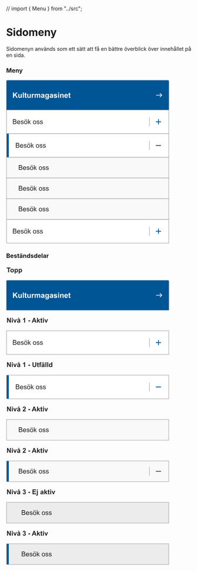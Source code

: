 // import { Menu } from "../src";

<Meta title="Komponenter/Meny/Översikt" />

# Sidomeny

<p>Sidomenyn används som ett sätt att få en bättre överblick över innehållet på en sida. </p>

### Meny

<svg width="442" height="442" viewBox="0 0 442 442" fill="none" xmlns="http://www.w3.org/2000/svg">
  <path d="M1 3C1 1.89543 1.89543 1 3 1H439C440.105 1 441 1.89543 441 3V81H1V3Z" fill="#005595" />
  <path
    d="M18.4941 48V33.6836H21.3848V40.041L27.2246 33.6836H31.1113L25.7207 39.2598L31.4043 48H27.6641L23.7285 41.2812L21.3848 43.6738V48H18.4941ZM39.7148 48V46.4473C39.3372 47.0007 38.8392 47.4368 38.2207 47.7559C37.6087 48.0749 36.9609 48.2344 36.2773 48.2344C35.5807 48.2344 34.9557 48.0814 34.4023 47.7754C33.849 47.4694 33.4486 47.0397 33.2012 46.4863C32.9538 45.9329 32.8301 45.168 32.8301 44.1914V37.6289H35.5742V42.3945C35.5742 43.8529 35.623 44.748 35.7207 45.0801C35.8249 45.4056 36.0104 45.666 36.2773 45.8613C36.5443 46.0501 36.8828 46.1445 37.293 46.1445C37.7617 46.1445 38.1816 46.0176 38.5527 45.7637C38.9238 45.5033 39.1777 45.1842 39.3145 44.8066C39.4512 44.4225 39.5195 43.4883 39.5195 42.0039V37.6289H42.2637V48H39.7148ZM45.1152 48V33.6836H47.8594V48H45.1152ZM55.4375 37.6289V39.8164H53.5625V43.9961C53.5625 44.8424 53.5788 45.3372 53.6113 45.4805C53.6504 45.6172 53.7318 45.7311 53.8555 45.8223C53.9857 45.9134 54.1419 45.959 54.3242 45.959C54.5781 45.959 54.946 45.8711 55.4277 45.6953L55.6621 47.8242C55.0241 48.0977 54.3014 48.2344 53.4941 48.2344C52.9993 48.2344 52.5534 48.153 52.1562 47.9902C51.7591 47.821 51.4661 47.6061 51.2773 47.3457C51.0951 47.0788 50.9681 46.7207 50.8965 46.2715C50.8379 45.9525 50.8086 45.3079 50.8086 44.3379V39.8164H49.5488V37.6289H50.8086V35.5684L53.5625 33.9668V37.6289H55.4375ZM64.168 48V46.4473C63.7904 47.0007 63.2923 47.4368 62.6738 47.7559C62.0618 48.0749 61.4141 48.2344 60.7305 48.2344C60.0339 48.2344 59.4089 48.0814 58.8555 47.7754C58.3021 47.4694 57.9017 47.0397 57.6543 46.4863C57.4069 45.9329 57.2832 45.168 57.2832 44.1914V37.6289H60.0273V42.3945C60.0273 43.8529 60.0762 44.748 60.1738 45.0801C60.278 45.4056 60.4635 45.666 60.7305 45.8613C60.9974 46.0501 61.3359 46.1445 61.7461 46.1445C62.2148 46.1445 62.6348 46.0176 63.0059 45.7637C63.377 45.5033 63.6309 45.1842 63.7676 44.8066C63.9043 44.4225 63.9727 43.4883 63.9727 42.0039V37.6289H66.7168V48H64.168ZM72.1953 48H69.4512V37.6289H72V39.1035C72.4362 38.4069 72.8268 37.9479 73.1719 37.7266C73.5234 37.5052 73.9206 37.3945 74.3633 37.3945C74.9883 37.3945 75.5905 37.5671 76.1699 37.9121L75.3203 40.3047C74.8581 40.0052 74.4284 39.8555 74.0312 39.8555C73.6471 39.8555 73.3216 39.9629 73.0547 40.1777C72.7878 40.3861 72.5762 40.7669 72.4199 41.3203C72.2702 41.8737 72.1953 43.0326 72.1953 44.7969V48ZM77.1562 37.6289H79.6855V39.0449C80.5905 37.9447 81.668 37.3945 82.918 37.3945C83.582 37.3945 84.1582 37.5312 84.6465 37.8047C85.1348 38.0781 85.5352 38.4915 85.8477 39.0449C86.3034 38.4915 86.7949 38.0781 87.3223 37.8047C87.8496 37.5312 88.4128 37.3945 89.0117 37.3945C89.7734 37.3945 90.418 37.5508 90.9453 37.8633C91.4727 38.1693 91.8665 38.6217 92.127 39.2207C92.3158 39.6634 92.4102 40.3796 92.4102 41.3691V48H89.666V42.0723C89.666 41.0436 89.5716 40.3796 89.3828 40.0801C89.1289 39.6895 88.7383 39.4941 88.2109 39.4941C87.8268 39.4941 87.4655 39.6113 87.127 39.8457C86.7884 40.0801 86.5443 40.4251 86.3945 40.8809C86.2448 41.3301 86.1699 42.043 86.1699 43.0195V48H83.4258V42.3164C83.4258 41.3073 83.377 40.6562 83.2793 40.3633C83.1816 40.0703 83.0286 39.8522 82.8203 39.709C82.6185 39.5658 82.3418 39.4941 81.9902 39.4941C81.5671 39.4941 81.1862 39.6081 80.8477 39.8359C80.5091 40.0638 80.265 40.3926 80.1152 40.8223C79.972 41.252 79.9004 41.9648 79.9004 42.9609V48H77.1562V37.6289ZM97.2051 40.793L94.7148 40.3438C94.9948 39.3411 95.4766 38.599 96.1602 38.1172C96.8438 37.6354 97.8594 37.3945 99.207 37.3945C100.431 37.3945 101.342 37.541 101.941 37.834C102.54 38.1204 102.96 38.4883 103.201 38.9375C103.449 39.3802 103.572 40.1973 103.572 41.3887L103.543 44.5918C103.543 45.5033 103.585 46.1771 103.67 46.6133C103.761 47.043 103.927 47.5052 104.168 48H101.453C101.382 47.8177 101.294 47.5475 101.189 47.1895C101.144 47.0267 101.111 46.9193 101.092 46.8672C100.623 47.3229 100.122 47.6647 99.5879 47.8926C99.054 48.1204 98.4844 48.2344 97.8789 48.2344C96.8112 48.2344 95.9681 47.9447 95.3496 47.3652C94.7376 46.7858 94.4316 46.0534 94.4316 45.168C94.4316 44.582 94.5716 44.0612 94.8516 43.6055C95.1315 43.1432 95.5221 42.7917 96.0234 42.5508C96.5312 42.3034 97.2604 42.0885 98.2109 41.9062C99.4935 41.6654 100.382 41.4408 100.877 41.2324V40.959C100.877 40.4316 100.747 40.0573 100.486 39.8359C100.226 39.6081 99.7344 39.4941 99.0117 39.4941C98.5234 39.4941 98.1426 39.5918 97.8691 39.7871C97.5957 39.9759 97.3743 40.3112 97.2051 40.793ZM100.877 43.0195C100.525 43.1367 99.9688 43.2767 99.207 43.4395C98.4453 43.6022 97.9473 43.7617 97.7129 43.918C97.3548 44.1719 97.1758 44.4941 97.1758 44.8848C97.1758 45.2689 97.319 45.6009 97.6055 45.8809C97.8919 46.1608 98.2565 46.3008 98.6992 46.3008C99.194 46.3008 99.666 46.138 100.115 45.8125C100.447 45.5651 100.665 45.2624 100.77 44.9043C100.841 44.6699 100.877 44.224 100.877 43.5664V43.0195ZM106.033 48.6836L109.168 49.0645C109.22 49.429 109.34 49.6797 109.529 49.8164C109.79 50.0117 110.2 50.1094 110.76 50.1094C111.476 50.1094 112.013 50.002 112.371 49.7871C112.612 49.6439 112.794 49.4128 112.918 49.0938C113.003 48.8659 113.045 48.446 113.045 47.834V46.3203C112.225 47.4401 111.189 48 109.939 48C108.546 48 107.443 47.4108 106.629 46.2324C105.991 45.3014 105.672 44.1426 105.672 42.7559C105.672 41.0176 106.089 39.6895 106.922 38.7715C107.762 37.8535 108.803 37.3945 110.047 37.3945C111.329 37.3945 112.387 37.9577 113.221 39.084V37.6289H115.789V46.9355C115.789 48.1595 115.688 49.0742 115.486 49.6797C115.285 50.2852 115.001 50.7604 114.637 51.1055C114.272 51.4505 113.784 51.7207 113.172 51.916C112.566 52.1113 111.798 52.209 110.867 52.209C109.109 52.209 107.863 51.9062 107.127 51.3008C106.391 50.7018 106.023 49.9401 106.023 49.0156C106.023 48.9245 106.027 48.8138 106.033 48.6836ZM108.484 42.5996C108.484 43.6999 108.696 44.5072 109.119 45.0215C109.549 45.5293 110.076 45.7832 110.701 45.7832C111.372 45.7832 111.938 45.5228 112.4 45.002C112.863 44.4746 113.094 43.6966 113.094 42.668C113.094 41.5938 112.872 40.7962 112.43 40.2754C111.987 39.7546 111.427 39.4941 110.75 39.4941C110.092 39.4941 109.549 39.7513 109.119 40.2656C108.696 40.7734 108.484 41.5514 108.484 42.5996ZM120.564 40.793L118.074 40.3438C118.354 39.3411 118.836 38.599 119.52 38.1172C120.203 37.6354 121.219 37.3945 122.566 37.3945C123.79 37.3945 124.702 37.541 125.301 37.834C125.9 38.1204 126.32 38.4883 126.561 38.9375C126.808 39.3802 126.932 40.1973 126.932 41.3887L126.902 44.5918C126.902 45.5033 126.945 46.1771 127.029 46.6133C127.12 47.043 127.286 47.5052 127.527 48H124.812C124.741 47.8177 124.653 47.5475 124.549 47.1895C124.503 47.0267 124.471 46.9193 124.451 46.8672C123.982 47.3229 123.481 47.6647 122.947 47.8926C122.413 48.1204 121.844 48.2344 121.238 48.2344C120.171 48.2344 119.327 47.9447 118.709 47.3652C118.097 46.7858 117.791 46.0534 117.791 45.168C117.791 44.582 117.931 44.0612 118.211 43.6055C118.491 43.1432 118.882 42.7917 119.383 42.5508C119.891 42.3034 120.62 42.0885 121.57 41.9062C122.853 41.6654 123.742 41.4408 124.236 41.2324V40.959C124.236 40.4316 124.106 40.0573 123.846 39.8359C123.585 39.6081 123.094 39.4941 122.371 39.4941C121.883 39.4941 121.502 39.5918 121.229 39.7871C120.955 39.9759 120.734 40.3112 120.564 40.793ZM124.236 43.0195C123.885 43.1367 123.328 43.2767 122.566 43.4395C121.805 43.6022 121.307 43.7617 121.072 43.918C120.714 44.1719 120.535 44.4941 120.535 44.8848C120.535 45.2689 120.678 45.6009 120.965 45.8809C121.251 46.1608 121.616 46.3008 122.059 46.3008C122.553 46.3008 123.025 46.138 123.475 45.8125C123.807 45.5651 124.025 45.2624 124.129 44.9043C124.201 44.6699 124.236 44.224 124.236 43.5664V43.0195ZM128.68 45.041L131.434 44.6211C131.551 45.1549 131.788 45.5618 132.146 45.8418C132.505 46.1152 133.006 46.252 133.65 46.252C134.36 46.252 134.894 46.1217 135.252 45.8613C135.493 45.679 135.613 45.4349 135.613 45.1289C135.613 44.9206 135.548 44.748 135.418 44.6113C135.281 44.4811 134.975 44.3607 134.5 44.25C132.286 43.7617 130.883 43.3158 130.291 42.9121C129.471 42.3522 129.061 41.5742 129.061 40.5781C129.061 39.6797 129.415 38.9245 130.125 38.3125C130.835 37.7005 131.935 37.3945 133.426 37.3945C134.845 37.3945 135.9 37.6257 136.59 38.0879C137.28 38.5501 137.755 39.2337 138.016 40.1387L135.428 40.6172C135.317 40.2135 135.105 39.9043 134.793 39.6895C134.487 39.4746 134.048 39.3672 133.475 39.3672C132.752 39.3672 132.234 39.4681 131.922 39.6699C131.714 39.8132 131.609 39.9987 131.609 40.2266C131.609 40.4219 131.701 40.5879 131.883 40.7246C132.13 40.9069 132.983 41.1641 134.441 41.4961C135.906 41.8281 136.928 42.235 137.508 42.7168C138.081 43.2051 138.367 43.8854 138.367 44.7578C138.367 45.7083 137.97 46.5254 137.176 47.209C136.382 47.8926 135.206 48.2344 133.65 48.2344C132.238 48.2344 131.118 47.9479 130.291 47.375C129.471 46.8021 128.934 46.0241 128.68 45.041ZM140.779 36.2227V33.6836H143.523V36.2227H140.779ZM140.779 48V37.6289H143.523V48H140.779ZM155.779 48H153.035V42.707C153.035 41.5872 152.977 40.8646 152.859 40.5391C152.742 40.207 152.55 39.9499 152.283 39.7676C152.023 39.5853 151.707 39.4941 151.336 39.4941C150.861 39.4941 150.434 39.6243 150.057 39.8848C149.679 40.1452 149.419 40.4902 149.275 40.9199C149.139 41.3496 149.07 42.1439 149.07 43.3027V48H146.326V37.6289H148.875V39.1523C149.78 37.9805 150.919 37.3945 152.293 37.3945C152.898 37.3945 153.452 37.5052 153.953 37.7266C154.454 37.9414 154.832 38.2181 155.086 38.5566C155.346 38.8952 155.525 39.2793 155.623 39.709C155.727 40.1387 155.779 40.7539 155.779 41.5547V48ZM164.578 44.6992L167.312 45.1582C166.961 46.1608 166.404 46.9258 165.643 47.4531C164.887 47.974 163.94 48.2344 162.801 48.2344C160.997 48.2344 159.663 47.6452 158.797 46.4668C158.113 45.5228 157.771 44.3314 157.771 42.8926C157.771 41.1738 158.221 39.8294 159.119 38.8594C160.018 37.8828 161.154 37.3945 162.527 37.3945C164.07 37.3945 165.288 37.9056 166.18 38.9277C167.072 39.9434 167.498 41.5026 167.459 43.6055H160.584C160.604 44.4193 160.825 45.054 161.248 45.5098C161.671 45.959 162.199 46.1836 162.83 46.1836C163.26 46.1836 163.621 46.0664 163.914 45.832C164.207 45.5977 164.428 45.2201 164.578 44.6992ZM164.734 41.9258C164.715 41.1315 164.51 40.5293 164.119 40.1191C163.729 39.7025 163.253 39.4941 162.693 39.4941C162.094 39.4941 161.6 39.7122 161.209 40.1484C160.818 40.5846 160.626 41.1771 160.633 41.9258H164.734ZM174.461 37.6289V39.8164H172.586V43.9961C172.586 44.8424 172.602 45.3372 172.635 45.4805C172.674 45.6172 172.755 45.7311 172.879 45.8223C173.009 45.9134 173.165 45.959 173.348 45.959C173.602 45.959 173.969 45.8711 174.451 45.6953L174.686 47.8242C174.048 48.0977 173.325 48.2344 172.518 48.2344C172.023 48.2344 171.577 48.153 171.18 47.9902C170.783 47.821 170.49 47.6061 170.301 47.3457C170.118 47.0788 169.992 46.7207 169.92 46.2715C169.861 45.9525 169.832 45.3079 169.832 44.3379V39.8164H168.572V37.6289H169.832V35.5684L172.586 33.9668V37.6289H174.461Z"
    fill="white"
  />
  <path
    d="M417.5 35.166L416.325 36.341L420.142 40.166H406.667V41.8327H420.142L416.317 45.6577L417.5 46.8327L423.334 40.9994L417.5 35.166Z"
    fill="white"
  />
  <path
    d="M441 81V81.5H441.5V81H441ZM1 81H0.5V81.5H1V81ZM3 1.5H439V0.5H3V1.5ZM440.5 3V81H441.5V3H440.5ZM441 80.5H1V81.5H441V80.5ZM1.5 81V3H0.5V81H1.5ZM439 1.5C439.828 1.5 440.5 2.17157 440.5 3H441.5C441.5 1.61929 440.381 0.5 439 0.5V1.5ZM3 0.5C1.61929 0.5 0.5 1.61929 0.5 3H1.5C1.5 2.17157 2.17157 1.5 3 1.5V0.5Z"
    fill="#005595"
  />
  <path d="M1 81H441V145H1V81Z" fill="#005595" />
  <rect width="440" height="64" transform="translate(1 81)" fill="white" />
  <path
    d="M18.3184 119V106.115H23.1523C24.1367 106.115 24.9248 106.247 25.5166 106.511C26.1143 106.769 26.5801 107.17 26.9141 107.715C27.2539 108.254 27.4238 108.819 27.4238 109.411C27.4238 109.962 27.2744 110.48 26.9756 110.967C26.6768 111.453 26.2256 111.846 25.6221 112.145C26.4014 112.373 26.999 112.763 27.415 113.313C27.8369 113.864 28.0479 114.515 28.0479 115.265C28.0479 115.868 27.9189 116.431 27.6611 116.952C27.4092 117.468 27.0957 117.866 26.7207 118.147C26.3457 118.429 25.874 118.643 25.3057 118.789C24.7432 118.93 24.0518 119 23.2314 119H18.3184ZM20.0234 111.529H22.8096C23.5654 111.529 24.1074 111.479 24.4355 111.38C24.8691 111.251 25.1943 111.037 25.4111 110.738C25.6338 110.439 25.7451 110.064 25.7451 109.613C25.7451 109.186 25.6426 108.811 25.4375 108.488C25.2324 108.16 24.9395 107.938 24.5586 107.82C24.1777 107.697 23.5244 107.636 22.5986 107.636H20.0234V111.529ZM20.0234 117.479H23.2314C23.7822 117.479 24.1689 117.459 24.3916 117.418C24.7842 117.348 25.1123 117.23 25.376 117.066C25.6396 116.902 25.8564 116.665 26.0264 116.354C26.1963 116.038 26.2812 115.675 26.2812 115.265C26.2812 114.784 26.1582 114.368 25.9121 114.017C25.666 113.659 25.3232 113.41 24.8838 113.27C24.4502 113.123 23.8232 113.05 23.0029 113.05H20.0234V117.479ZM36.582 115.994L38.2168 116.196C37.959 117.151 37.4814 117.893 36.7842 118.42C36.0869 118.947 35.1963 119.211 34.1123 119.211C32.7471 119.211 31.6631 118.792 30.8604 117.954C30.0635 117.11 29.665 115.93 29.665 114.412C29.665 112.842 30.0693 111.623 30.8779 110.756C31.6865 109.889 32.7354 109.455 34.0244 109.455C35.2725 109.455 36.292 109.88 37.083 110.729C37.874 111.579 38.2695 112.774 38.2695 114.315C38.2695 114.409 38.2666 114.55 38.2607 114.737H31.2998C31.3584 115.763 31.6484 116.548 32.1699 117.093C32.6914 117.638 33.3418 117.91 34.1211 117.91C34.7012 117.91 35.1963 117.758 35.6064 117.453C36.0166 117.148 36.3418 116.662 36.582 115.994ZM31.3877 113.437H36.5996C36.5293 112.651 36.3301 112.062 36.002 111.67C35.498 111.061 34.8447 110.756 34.042 110.756C33.3154 110.756 32.7031 110.999 32.2051 111.485C31.7129 111.972 31.4404 112.622 31.3877 113.437ZM39.5791 116.214L41.1436 115.968C41.2314 116.595 41.4746 117.075 41.873 117.409C42.2773 117.743 42.8398 117.91 43.5605 117.91C44.2871 117.91 44.8262 117.764 45.1777 117.471C45.5293 117.172 45.7051 116.823 45.7051 116.425C45.7051 116.067 45.5498 115.786 45.2393 115.581C45.0225 115.44 44.4834 115.262 43.6221 115.045C42.4619 114.752 41.6562 114.5 41.2051 114.289C40.7598 114.072 40.4199 113.776 40.1855 113.401C39.957 113.021 39.8428 112.602 39.8428 112.145C39.8428 111.729 39.9365 111.345 40.124 110.993C40.3174 110.636 40.5781 110.34 40.9062 110.105C41.1523 109.924 41.4863 109.771 41.9082 109.648C42.3359 109.52 42.793 109.455 43.2793 109.455C44.0117 109.455 44.6533 109.561 45.2041 109.771C45.7607 109.982 46.1709 110.27 46.4346 110.633C46.6982 110.99 46.8799 111.471 46.9795 112.074L45.4326 112.285C45.3623 111.805 45.1572 111.43 44.8174 111.16C44.4834 110.891 44.0088 110.756 43.3936 110.756C42.667 110.756 42.1484 110.876 41.8379 111.116C41.5273 111.356 41.3721 111.638 41.3721 111.96C41.3721 112.165 41.4365 112.35 41.5654 112.514C41.6943 112.684 41.8965 112.824 42.1719 112.936C42.3301 112.994 42.7959 113.129 43.5693 113.34C44.6885 113.639 45.4678 113.885 45.9072 114.078C46.3525 114.266 46.7012 114.541 46.9531 114.904C47.2051 115.268 47.3311 115.719 47.3311 116.258C47.3311 116.785 47.1758 117.283 46.8652 117.752C46.5605 118.215 46.1182 118.575 45.5381 118.833C44.958 119.085 44.3018 119.211 43.5693 119.211C42.3564 119.211 41.4307 118.959 40.792 118.455C40.1592 117.951 39.7549 117.204 39.5791 116.214ZM48.623 114.333C48.623 112.604 49.1035 111.324 50.0645 110.492C50.8672 109.801 51.8457 109.455 53 109.455C54.2832 109.455 55.332 109.877 56.1465 110.721C56.9609 111.559 57.3682 112.719 57.3682 114.201C57.3682 115.402 57.1865 116.349 56.8232 117.04C56.4658 117.726 55.9414 118.259 55.25 118.64C54.5645 119.021 53.8145 119.211 53 119.211C51.6934 119.211 50.6357 118.792 49.8271 117.954C49.0244 117.116 48.623 115.909 48.623 114.333ZM50.249 114.333C50.249 115.528 50.5098 116.425 51.0312 117.022C51.5527 117.614 52.209 117.91 53 117.91C53.7852 117.91 54.4385 117.611 54.96 117.014C55.4814 116.416 55.7422 115.505 55.7422 114.28C55.7422 113.126 55.4785 112.253 54.9512 111.661C54.4297 111.063 53.7793 110.765 53 110.765C52.209 110.765 51.5527 111.061 51.0312 111.652C50.5098 112.244 50.249 113.138 50.249 114.333ZM50.5303 107.838V106.036H52.1826V107.838H50.5303ZM53.8086 107.838V106.036H55.4609V107.838H53.8086ZM59.2402 119V106.115H60.8223V113.463L64.5664 109.666H66.6143L63.0459 113.129L66.9746 119H65.0234L61.9385 114.228L60.8223 115.3V119H59.2402ZM72.6523 114.333C72.6523 112.604 73.1328 111.324 74.0938 110.492C74.8965 109.801 75.875 109.455 77.0293 109.455C78.3125 109.455 79.3613 109.877 80.1758 110.721C80.9902 111.559 81.3975 112.719 81.3975 114.201C81.3975 115.402 81.2158 116.349 80.8525 117.04C80.4951 117.726 79.9707 118.259 79.2793 118.64C78.5938 119.021 77.8438 119.211 77.0293 119.211C75.7227 119.211 74.665 118.792 73.8564 117.954C73.0537 117.116 72.6523 115.909 72.6523 114.333ZM74.2783 114.333C74.2783 115.528 74.5391 116.425 75.0605 117.022C75.582 117.614 76.2383 117.91 77.0293 117.91C77.8145 117.91 78.4678 117.611 78.9893 117.014C79.5107 116.416 79.7715 115.505 79.7715 114.28C79.7715 113.126 79.5078 112.253 78.9805 111.661C78.459 111.063 77.8086 110.765 77.0293 110.765C76.2383 110.765 75.582 111.061 75.0605 111.652C74.5391 112.244 74.2783 113.138 74.2783 114.333ZM82.6279 116.214L84.1924 115.968C84.2803 116.595 84.5234 117.075 84.9219 117.409C85.3262 117.743 85.8887 117.91 86.6094 117.91C87.3359 117.91 87.875 117.764 88.2266 117.471C88.5781 117.172 88.7539 116.823 88.7539 116.425C88.7539 116.067 88.5986 115.786 88.2881 115.581C88.0713 115.44 87.5322 115.262 86.6709 115.045C85.5107 114.752 84.7051 114.5 84.2539 114.289C83.8086 114.072 83.4688 113.776 83.2344 113.401C83.0059 113.021 82.8916 112.602 82.8916 112.145C82.8916 111.729 82.9854 111.345 83.1729 110.993C83.3662 110.636 83.627 110.34 83.9551 110.105C84.2012 109.924 84.5352 109.771 84.957 109.648C85.3848 109.52 85.8418 109.455 86.3281 109.455C87.0605 109.455 87.7021 109.561 88.2529 109.771C88.8096 109.982 89.2197 110.27 89.4834 110.633C89.7471 110.99 89.9287 111.471 90.0283 112.074L88.4814 112.285C88.4111 111.805 88.2061 111.43 87.8662 111.16C87.5322 110.891 87.0576 110.756 86.4424 110.756C85.7158 110.756 85.1973 110.876 84.8867 111.116C84.5762 111.356 84.4209 111.638 84.4209 111.96C84.4209 112.165 84.4854 112.35 84.6143 112.514C84.7432 112.684 84.9453 112.824 85.2207 112.936C85.3789 112.994 85.8447 113.129 86.6182 113.34C87.7373 113.639 88.5166 113.885 88.9561 114.078C89.4014 114.266 89.75 114.541 90.002 114.904C90.2539 115.268 90.3799 115.719 90.3799 116.258C90.3799 116.785 90.2246 117.283 89.9141 117.752C89.6094 118.215 89.167 118.575 88.5869 118.833C88.0068 119.085 87.3506 119.211 86.6182 119.211C85.4053 119.211 84.4795 118.959 83.8408 118.455C83.208 117.951 82.8037 117.204 82.6279 116.214ZM91.6279 116.214L93.1924 115.968C93.2803 116.595 93.5234 117.075 93.9219 117.409C94.3262 117.743 94.8887 117.91 95.6094 117.91C96.3359 117.91 96.875 117.764 97.2266 117.471C97.5781 117.172 97.7539 116.823 97.7539 116.425C97.7539 116.067 97.5986 115.786 97.2881 115.581C97.0713 115.44 96.5322 115.262 95.6709 115.045C94.5107 114.752 93.7051 114.5 93.2539 114.289C92.8086 114.072 92.4688 113.776 92.2344 113.401C92.0059 113.021 91.8916 112.602 91.8916 112.145C91.8916 111.729 91.9854 111.345 92.1729 110.993C92.3662 110.636 92.627 110.34 92.9551 110.105C93.2012 109.924 93.5352 109.771 93.957 109.648C94.3848 109.52 94.8418 109.455 95.3281 109.455C96.0605 109.455 96.7021 109.561 97.2529 109.771C97.8096 109.982 98.2197 110.27 98.4834 110.633C98.7471 110.99 98.9287 111.471 99.0283 112.074L97.4814 112.285C97.4111 111.805 97.2061 111.43 96.8662 111.16C96.5322 110.891 96.0576 110.756 95.4424 110.756C94.7158 110.756 94.1973 110.876 93.8867 111.116C93.5762 111.356 93.4209 111.638 93.4209 111.96C93.4209 112.165 93.4854 112.35 93.6143 112.514C93.7432 112.684 93.9453 112.824 94.2207 112.936C94.3789 112.994 94.8447 113.129 95.6182 113.34C96.7373 113.639 97.5166 113.885 97.9561 114.078C98.4014 114.266 98.75 114.541 99.002 114.904C99.2539 115.268 99.3799 115.719 99.3799 116.258C99.3799 116.785 99.2246 117.283 98.9141 117.752C98.6094 118.215 98.167 118.575 97.5869 118.833C97.0068 119.085 96.3506 119.211 95.6182 119.211C94.4053 119.211 93.4795 118.959 92.8408 118.455C92.208 117.951 91.8037 117.204 91.6279 116.214Z"
    fill="#212121"
  />
  <rect x="388" y="101" width="1" height="24" fill="#939393" />
  <path d="M420 114H414V120H412V114H406V112H412V106H414V112H420V114Z" fill="#005595" />
  <path
    d="M1 81V80.5H0.5V81H1ZM441 81H441.5V80.5H441V81ZM441 145V145.5H441.5V145H441ZM1 145H0.5V145.5H1V145ZM1 81.5H441V80.5H1V81.5ZM440.5 81V145H441.5V81H440.5ZM441 144.5H1V145.5H441V144.5ZM1.5 145V81H0.5V145H1.5Z"
    fill="#939393"
  />
  <path d="M1 145H441V209H1V145Z" fill="#005595" />
  <rect width="440" height="64" transform="translate(1 145)" fill="white" />
  <rect x="1" y="145" width="6" height="64" fill="#005595" />
  <path
    d="M26.3184 183V170.115H31.1523C32.1367 170.115 32.9248 170.247 33.5166 170.511C34.1143 170.769 34.5801 171.17 34.9141 171.715C35.2539 172.254 35.4238 172.819 35.4238 173.411C35.4238 173.962 35.2744 174.48 34.9756 174.967C34.6768 175.453 34.2256 175.846 33.6221 176.145C34.4014 176.373 34.999 176.763 35.415 177.313C35.8369 177.864 36.0479 178.515 36.0479 179.265C36.0479 179.868 35.9189 180.431 35.6611 180.952C35.4092 181.468 35.0957 181.866 34.7207 182.147C34.3457 182.429 33.874 182.643 33.3057 182.789C32.7432 182.93 32.0518 183 31.2314 183H26.3184ZM28.0234 175.529H30.8096C31.5654 175.529 32.1074 175.479 32.4355 175.38C32.8691 175.251 33.1943 175.037 33.4111 174.738C33.6338 174.439 33.7451 174.064 33.7451 173.613C33.7451 173.186 33.6426 172.811 33.4375 172.488C33.2324 172.16 32.9395 171.938 32.5586 171.82C32.1777 171.697 31.5244 171.636 30.5986 171.636H28.0234V175.529ZM28.0234 181.479H31.2314C31.7822 181.479 32.1689 181.459 32.3916 181.418C32.7842 181.348 33.1123 181.23 33.376 181.066C33.6396 180.902 33.8564 180.665 34.0264 180.354C34.1963 180.038 34.2812 179.675 34.2812 179.265C34.2812 178.784 34.1582 178.368 33.9121 178.017C33.666 177.659 33.3232 177.41 32.8838 177.27C32.4502 177.123 31.8232 177.05 31.0029 177.05H28.0234V181.479ZM44.582 179.994L46.2168 180.196C45.959 181.151 45.4814 181.893 44.7842 182.42C44.0869 182.947 43.1963 183.211 42.1123 183.211C40.7471 183.211 39.6631 182.792 38.8604 181.954C38.0635 181.11 37.665 179.93 37.665 178.412C37.665 176.842 38.0693 175.623 38.8779 174.756C39.6865 173.889 40.7354 173.455 42.0244 173.455C43.2725 173.455 44.292 173.88 45.083 174.729C45.874 175.579 46.2695 176.774 46.2695 178.315C46.2695 178.409 46.2666 178.55 46.2607 178.737H39.2998C39.3584 179.763 39.6484 180.548 40.1699 181.093C40.6914 181.638 41.3418 181.91 42.1211 181.91C42.7012 181.91 43.1963 181.758 43.6064 181.453C44.0166 181.148 44.3418 180.662 44.582 179.994ZM39.3877 177.437H44.5996C44.5293 176.651 44.3301 176.062 44.002 175.67C43.498 175.061 42.8447 174.756 42.042 174.756C41.3154 174.756 40.7031 174.999 40.2051 175.485C39.7129 175.972 39.4404 176.622 39.3877 177.437ZM47.5791 180.214L49.1436 179.968C49.2314 180.595 49.4746 181.075 49.873 181.409C50.2773 181.743 50.8398 181.91 51.5605 181.91C52.2871 181.91 52.8262 181.764 53.1777 181.471C53.5293 181.172 53.7051 180.823 53.7051 180.425C53.7051 180.067 53.5498 179.786 53.2393 179.581C53.0225 179.44 52.4834 179.262 51.6221 179.045C50.4619 178.752 49.6562 178.5 49.2051 178.289C48.7598 178.072 48.4199 177.776 48.1855 177.401C47.957 177.021 47.8428 176.602 47.8428 176.145C47.8428 175.729 47.9365 175.345 48.124 174.993C48.3174 174.636 48.5781 174.34 48.9062 174.105C49.1523 173.924 49.4863 173.771 49.9082 173.648C50.3359 173.52 50.793 173.455 51.2793 173.455C52.0117 173.455 52.6533 173.561 53.2041 173.771C53.7607 173.982 54.1709 174.27 54.4346 174.633C54.6982 174.99 54.8799 175.471 54.9795 176.074L53.4326 176.285C53.3623 175.805 53.1572 175.43 52.8174 175.16C52.4834 174.891 52.0088 174.756 51.3936 174.756C50.667 174.756 50.1484 174.876 49.8379 175.116C49.5273 175.356 49.3721 175.638 49.3721 175.96C49.3721 176.165 49.4365 176.35 49.5654 176.514C49.6943 176.684 49.8965 176.824 50.1719 176.936C50.3301 176.994 50.7959 177.129 51.5693 177.34C52.6885 177.639 53.4678 177.885 53.9072 178.078C54.3525 178.266 54.7012 178.541 54.9531 178.904C55.2051 179.268 55.3311 179.719 55.3311 180.258C55.3311 180.785 55.1758 181.283 54.8652 181.752C54.5605 182.215 54.1182 182.575 53.5381 182.833C52.958 183.085 52.3018 183.211 51.5693 183.211C50.3564 183.211 49.4307 182.959 48.792 182.455C48.1592 181.951 47.7549 181.204 47.5791 180.214ZM56.623 178.333C56.623 176.604 57.1035 175.324 58.0645 174.492C58.8672 173.801 59.8457 173.455 61 173.455C62.2832 173.455 63.332 173.877 64.1465 174.721C64.9609 175.559 65.3682 176.719 65.3682 178.201C65.3682 179.402 65.1865 180.349 64.8232 181.04C64.4658 181.726 63.9414 182.259 63.25 182.64C62.5645 183.021 61.8145 183.211 61 183.211C59.6934 183.211 58.6357 182.792 57.8271 181.954C57.0244 181.116 56.623 179.909 56.623 178.333ZM58.249 178.333C58.249 179.528 58.5098 180.425 59.0312 181.022C59.5527 181.614 60.209 181.91 61 181.91C61.7852 181.91 62.4385 181.611 62.96 181.014C63.4814 180.416 63.7422 179.505 63.7422 178.28C63.7422 177.126 63.4785 176.253 62.9512 175.661C62.4297 175.063 61.7793 174.765 61 174.765C60.209 174.765 59.5527 175.061 59.0312 175.652C58.5098 176.244 58.249 177.138 58.249 178.333ZM58.5303 171.838V170.036H60.1826V171.838H58.5303ZM61.8086 171.838V170.036H63.4609V171.838H61.8086ZM67.2402 183V170.115H68.8223V177.463L72.5664 173.666H74.6143L71.0459 177.129L74.9746 183H73.0234L69.9385 178.228L68.8223 179.3V183H67.2402ZM80.6523 178.333C80.6523 176.604 81.1328 175.324 82.0938 174.492C82.8965 173.801 83.875 173.455 85.0293 173.455C86.3125 173.455 87.3613 173.877 88.1758 174.721C88.9902 175.559 89.3975 176.719 89.3975 178.201C89.3975 179.402 89.2158 180.349 88.8525 181.04C88.4951 181.726 87.9707 182.259 87.2793 182.64C86.5938 183.021 85.8438 183.211 85.0293 183.211C83.7227 183.211 82.665 182.792 81.8564 181.954C81.0537 181.116 80.6523 179.909 80.6523 178.333ZM82.2783 178.333C82.2783 179.528 82.5391 180.425 83.0605 181.022C83.582 181.614 84.2383 181.91 85.0293 181.91C85.8145 181.91 86.4678 181.611 86.9893 181.014C87.5107 180.416 87.7715 179.505 87.7715 178.28C87.7715 177.126 87.5078 176.253 86.9805 175.661C86.459 175.063 85.8086 174.765 85.0293 174.765C84.2383 174.765 83.582 175.061 83.0605 175.652C82.5391 176.244 82.2783 177.138 82.2783 178.333ZM90.6279 180.214L92.1924 179.968C92.2803 180.595 92.5234 181.075 92.9219 181.409C93.3262 181.743 93.8887 181.91 94.6094 181.91C95.3359 181.91 95.875 181.764 96.2266 181.471C96.5781 181.172 96.7539 180.823 96.7539 180.425C96.7539 180.067 96.5986 179.786 96.2881 179.581C96.0713 179.44 95.5322 179.262 94.6709 179.045C93.5107 178.752 92.7051 178.5 92.2539 178.289C91.8086 178.072 91.4688 177.776 91.2344 177.401C91.0059 177.021 90.8916 176.602 90.8916 176.145C90.8916 175.729 90.9854 175.345 91.1729 174.993C91.3662 174.636 91.627 174.34 91.9551 174.105C92.2012 173.924 92.5352 173.771 92.957 173.648C93.3848 173.52 93.8418 173.455 94.3281 173.455C95.0605 173.455 95.7021 173.561 96.2529 173.771C96.8096 173.982 97.2197 174.27 97.4834 174.633C97.7471 174.99 97.9287 175.471 98.0283 176.074L96.4814 176.285C96.4111 175.805 96.2061 175.43 95.8662 175.16C95.5322 174.891 95.0576 174.756 94.4424 174.756C93.7158 174.756 93.1973 174.876 92.8867 175.116C92.5762 175.356 92.4209 175.638 92.4209 175.96C92.4209 176.165 92.4854 176.35 92.6143 176.514C92.7432 176.684 92.9453 176.824 93.2207 176.936C93.3789 176.994 93.8447 177.129 94.6182 177.34C95.7373 177.639 96.5166 177.885 96.9561 178.078C97.4014 178.266 97.75 178.541 98.002 178.904C98.2539 179.268 98.3799 179.719 98.3799 180.258C98.3799 180.785 98.2246 181.283 97.9141 181.752C97.6094 182.215 97.167 182.575 96.5869 182.833C96.0068 183.085 95.3506 183.211 94.6182 183.211C93.4053 183.211 92.4795 182.959 91.8408 182.455C91.208 181.951 90.8037 181.204 90.6279 180.214ZM99.6279 180.214L101.192 179.968C101.28 180.595 101.523 181.075 101.922 181.409C102.326 181.743 102.889 181.91 103.609 181.91C104.336 181.91 104.875 181.764 105.227 181.471C105.578 181.172 105.754 180.823 105.754 180.425C105.754 180.067 105.599 179.786 105.288 179.581C105.071 179.44 104.532 179.262 103.671 179.045C102.511 178.752 101.705 178.5 101.254 178.289C100.809 178.072 100.469 177.776 100.234 177.401C100.006 177.021 99.8916 176.602 99.8916 176.145C99.8916 175.729 99.9854 175.345 100.173 174.993C100.366 174.636 100.627 174.34 100.955 174.105C101.201 173.924 101.535 173.771 101.957 173.648C102.385 173.52 102.842 173.455 103.328 173.455C104.061 173.455 104.702 173.561 105.253 173.771C105.81 173.982 106.22 174.27 106.483 174.633C106.747 174.99 106.929 175.471 107.028 176.074L105.481 176.285C105.411 175.805 105.206 175.43 104.866 175.16C104.532 174.891 104.058 174.756 103.442 174.756C102.716 174.756 102.197 174.876 101.887 175.116C101.576 175.356 101.421 175.638 101.421 175.96C101.421 176.165 101.485 176.35 101.614 176.514C101.743 176.684 101.945 176.824 102.221 176.936C102.379 176.994 102.845 177.129 103.618 177.34C104.737 177.639 105.517 177.885 105.956 178.078C106.401 178.266 106.75 178.541 107.002 178.904C107.254 179.268 107.38 179.719 107.38 180.258C107.38 180.785 107.225 181.283 106.914 181.752C106.609 182.215 106.167 182.575 105.587 182.833C105.007 183.085 104.351 183.211 103.618 183.211C102.405 183.211 101.479 182.959 100.841 182.455C100.208 181.951 99.8037 181.204 99.6279 180.214Z"
    fill="#212121"
  />
  <rect x="388" y="165" width="1" height="24" fill="#939393" />
  <path d="M420 178H406V176H420V178Z" fill="#005595" />
  <path
    d="M1 145V144.5H0.5V145H1ZM441 145H441.5V144.5H441V145ZM441 209V209.5H441.5V209H441ZM1 209H0.5V209.5H1V209ZM1 145.5H441V144.5H1V145.5ZM440.5 145V209H441.5V145H440.5ZM441 208.5H1V209.5H441V208.5ZM1.5 209V145H0.5V209H1.5Z"
    fill="#939393"
  />
  <path d="M1 209H441V265H1V209Z" fill="#005595" />
  <rect width="440" height="56" transform="translate(1 209)" fill="#F9F9F9" />
  <path
    d="M34.3184 243V230.115H39.1523C40.1367 230.115 40.9248 230.247 41.5166 230.511C42.1143 230.769 42.5801 231.17 42.9141 231.715C43.2539 232.254 43.4238 232.819 43.4238 233.411C43.4238 233.962 43.2744 234.48 42.9756 234.967C42.6768 235.453 42.2256 235.846 41.6221 236.145C42.4014 236.373 42.999 236.763 43.415 237.313C43.8369 237.864 44.0479 238.515 44.0479 239.265C44.0479 239.868 43.9189 240.431 43.6611 240.952C43.4092 241.468 43.0957 241.866 42.7207 242.147C42.3457 242.429 41.874 242.643 41.3057 242.789C40.7432 242.93 40.0518 243 39.2314 243H34.3184ZM36.0234 235.529H38.8096C39.5654 235.529 40.1074 235.479 40.4355 235.38C40.8691 235.251 41.1943 235.037 41.4111 234.738C41.6338 234.439 41.7451 234.064 41.7451 233.613C41.7451 233.186 41.6426 232.811 41.4375 232.488C41.2324 232.16 40.9395 231.938 40.5586 231.82C40.1777 231.697 39.5244 231.636 38.5986 231.636H36.0234V235.529ZM36.0234 241.479H39.2314C39.7822 241.479 40.1689 241.459 40.3916 241.418C40.7842 241.348 41.1123 241.23 41.376 241.066C41.6396 240.902 41.8564 240.665 42.0264 240.354C42.1963 240.038 42.2812 239.675 42.2812 239.265C42.2812 238.784 42.1582 238.368 41.9121 238.017C41.666 237.659 41.3232 237.41 40.8838 237.27C40.4502 237.123 39.8232 237.05 39.0029 237.05H36.0234V241.479ZM52.582 239.994L54.2168 240.196C53.959 241.151 53.4814 241.893 52.7842 242.42C52.0869 242.947 51.1963 243.211 50.1123 243.211C48.7471 243.211 47.6631 242.792 46.8604 241.954C46.0635 241.11 45.665 239.93 45.665 238.412C45.665 236.842 46.0693 235.623 46.8779 234.756C47.6865 233.889 48.7354 233.455 50.0244 233.455C51.2725 233.455 52.292 233.88 53.083 234.729C53.874 235.579 54.2695 236.774 54.2695 238.315C54.2695 238.409 54.2666 238.55 54.2607 238.737H47.2998C47.3584 239.763 47.6484 240.548 48.1699 241.093C48.6914 241.638 49.3418 241.91 50.1211 241.91C50.7012 241.91 51.1963 241.758 51.6064 241.453C52.0166 241.148 52.3418 240.662 52.582 239.994ZM47.3877 237.437H52.5996C52.5293 236.651 52.3301 236.062 52.002 235.67C51.498 235.061 50.8447 234.756 50.042 234.756C49.3154 234.756 48.7031 234.999 48.2051 235.485C47.7129 235.972 47.4404 236.622 47.3877 237.437ZM55.5791 240.214L57.1436 239.968C57.2314 240.595 57.4746 241.075 57.873 241.409C58.2773 241.743 58.8398 241.91 59.5605 241.91C60.2871 241.91 60.8262 241.764 61.1777 241.471C61.5293 241.172 61.7051 240.823 61.7051 240.425C61.7051 240.067 61.5498 239.786 61.2393 239.581C61.0225 239.44 60.4834 239.262 59.6221 239.045C58.4619 238.752 57.6562 238.5 57.2051 238.289C56.7598 238.072 56.4199 237.776 56.1855 237.401C55.957 237.021 55.8428 236.602 55.8428 236.145C55.8428 235.729 55.9365 235.345 56.124 234.993C56.3174 234.636 56.5781 234.34 56.9062 234.105C57.1523 233.924 57.4863 233.771 57.9082 233.648C58.3359 233.52 58.793 233.455 59.2793 233.455C60.0117 233.455 60.6533 233.561 61.2041 233.771C61.7607 233.982 62.1709 234.27 62.4346 234.633C62.6982 234.99 62.8799 235.471 62.9795 236.074L61.4326 236.285C61.3623 235.805 61.1572 235.43 60.8174 235.16C60.4834 234.891 60.0088 234.756 59.3936 234.756C58.667 234.756 58.1484 234.876 57.8379 235.116C57.5273 235.356 57.3721 235.638 57.3721 235.96C57.3721 236.165 57.4365 236.35 57.5654 236.514C57.6943 236.684 57.8965 236.824 58.1719 236.936C58.3301 236.994 58.7959 237.129 59.5693 237.34C60.6885 237.639 61.4678 237.885 61.9072 238.078C62.3525 238.266 62.7012 238.541 62.9531 238.904C63.2051 239.268 63.3311 239.719 63.3311 240.258C63.3311 240.785 63.1758 241.283 62.8652 241.752C62.5605 242.215 62.1182 242.575 61.5381 242.833C60.958 243.085 60.3018 243.211 59.5693 243.211C58.3564 243.211 57.4307 242.959 56.792 242.455C56.1592 241.951 55.7549 241.204 55.5791 240.214ZM64.623 238.333C64.623 236.604 65.1035 235.324 66.0645 234.492C66.8672 233.801 67.8457 233.455 69 233.455C70.2832 233.455 71.332 233.877 72.1465 234.721C72.9609 235.559 73.3682 236.719 73.3682 238.201C73.3682 239.402 73.1865 240.349 72.8232 241.04C72.4658 241.726 71.9414 242.259 71.25 242.64C70.5645 243.021 69.8145 243.211 69 243.211C67.6934 243.211 66.6357 242.792 65.8271 241.954C65.0244 241.116 64.623 239.909 64.623 238.333ZM66.249 238.333C66.249 239.528 66.5098 240.425 67.0312 241.022C67.5527 241.614 68.209 241.91 69 241.91C69.7852 241.91 70.4385 241.611 70.96 241.014C71.4814 240.416 71.7422 239.505 71.7422 238.28C71.7422 237.126 71.4785 236.253 70.9512 235.661C70.4297 235.063 69.7793 234.765 69 234.765C68.209 234.765 67.5527 235.061 67.0312 235.652C66.5098 236.244 66.249 237.138 66.249 238.333ZM66.5303 231.838V230.036H68.1826V231.838H66.5303ZM69.8086 231.838V230.036H71.4609V231.838H69.8086ZM75.2402 243V230.115H76.8223V237.463L80.5664 233.666H82.6143L79.0459 237.129L82.9746 243H81.0234L77.9385 238.228L76.8223 239.3V243H75.2402ZM88.6523 238.333C88.6523 236.604 89.1328 235.324 90.0938 234.492C90.8965 233.801 91.875 233.455 93.0293 233.455C94.3125 233.455 95.3613 233.877 96.1758 234.721C96.9902 235.559 97.3975 236.719 97.3975 238.201C97.3975 239.402 97.2158 240.349 96.8525 241.04C96.4951 241.726 95.9707 242.259 95.2793 242.64C94.5938 243.021 93.8438 243.211 93.0293 243.211C91.7227 243.211 90.665 242.792 89.8564 241.954C89.0537 241.116 88.6523 239.909 88.6523 238.333ZM90.2783 238.333C90.2783 239.528 90.5391 240.425 91.0605 241.022C91.582 241.614 92.2383 241.91 93.0293 241.91C93.8145 241.91 94.4678 241.611 94.9893 241.014C95.5107 240.416 95.7715 239.505 95.7715 238.28C95.7715 237.126 95.5078 236.253 94.9805 235.661C94.459 235.063 93.8086 234.765 93.0293 234.765C92.2383 234.765 91.582 235.061 91.0605 235.652C90.5391 236.244 90.2783 237.138 90.2783 238.333ZM98.6279 240.214L100.192 239.968C100.28 240.595 100.523 241.075 100.922 241.409C101.326 241.743 101.889 241.91 102.609 241.91C103.336 241.91 103.875 241.764 104.227 241.471C104.578 241.172 104.754 240.823 104.754 240.425C104.754 240.067 104.599 239.786 104.288 239.581C104.071 239.44 103.532 239.262 102.671 239.045C101.511 238.752 100.705 238.5 100.254 238.289C99.8086 238.072 99.4688 237.776 99.2344 237.401C99.0059 237.021 98.8916 236.602 98.8916 236.145C98.8916 235.729 98.9854 235.345 99.1729 234.993C99.3662 234.636 99.627 234.34 99.9551 234.105C100.201 233.924 100.535 233.771 100.957 233.648C101.385 233.52 101.842 233.455 102.328 233.455C103.061 233.455 103.702 233.561 104.253 233.771C104.81 233.982 105.22 234.27 105.483 234.633C105.747 234.99 105.929 235.471 106.028 236.074L104.481 236.285C104.411 235.805 104.206 235.43 103.866 235.16C103.532 234.891 103.058 234.756 102.442 234.756C101.716 234.756 101.197 234.876 100.887 235.116C100.576 235.356 100.421 235.638 100.421 235.96C100.421 236.165 100.485 236.35 100.614 236.514C100.743 236.684 100.945 236.824 101.221 236.936C101.379 236.994 101.845 237.129 102.618 237.34C103.737 237.639 104.517 237.885 104.956 238.078C105.401 238.266 105.75 238.541 106.002 238.904C106.254 239.268 106.38 239.719 106.38 240.258C106.38 240.785 106.225 241.283 105.914 241.752C105.609 242.215 105.167 242.575 104.587 242.833C104.007 243.085 103.351 243.211 102.618 243.211C101.405 243.211 100.479 242.959 99.8408 242.455C99.208 241.951 98.8037 241.204 98.6279 240.214ZM107.628 240.214L109.192 239.968C109.28 240.595 109.523 241.075 109.922 241.409C110.326 241.743 110.889 241.91 111.609 241.91C112.336 241.91 112.875 241.764 113.227 241.471C113.578 241.172 113.754 240.823 113.754 240.425C113.754 240.067 113.599 239.786 113.288 239.581C113.071 239.44 112.532 239.262 111.671 239.045C110.511 238.752 109.705 238.5 109.254 238.289C108.809 238.072 108.469 237.776 108.234 237.401C108.006 237.021 107.892 236.602 107.892 236.145C107.892 235.729 107.985 235.345 108.173 234.993C108.366 234.636 108.627 234.34 108.955 234.105C109.201 233.924 109.535 233.771 109.957 233.648C110.385 233.52 110.842 233.455 111.328 233.455C112.061 233.455 112.702 233.561 113.253 233.771C113.81 233.982 114.22 234.27 114.483 234.633C114.747 234.99 114.929 235.471 115.028 236.074L113.481 236.285C113.411 235.805 113.206 235.43 112.866 235.16C112.532 234.891 112.058 234.756 111.442 234.756C110.716 234.756 110.197 234.876 109.887 235.116C109.576 235.356 109.421 235.638 109.421 235.96C109.421 236.165 109.485 236.35 109.614 236.514C109.743 236.684 109.945 236.824 110.221 236.936C110.379 236.994 110.845 237.129 111.618 237.34C112.737 237.639 113.517 237.885 113.956 238.078C114.401 238.266 114.75 238.541 115.002 238.904C115.254 239.268 115.38 239.719 115.38 240.258C115.38 240.785 115.225 241.283 114.914 241.752C114.609 242.215 114.167 242.575 113.587 242.833C113.007 243.085 112.351 243.211 111.618 243.211C110.405 243.211 109.479 242.959 108.841 242.455C108.208 241.951 107.804 241.204 107.628 240.214Z"
    fill="#212121"
  />
  <path
    d="M1 209V208.5H0.5V209H1ZM441 209H441.5V208.5H441V209ZM441 265V265.5H441.5V265H441ZM1 265H0.5V265.5H1V265ZM1 209.5H441V208.5H1V209.5ZM440.5 209V265H441.5V209H440.5ZM441 264.5H1V265.5H441V264.5ZM1.5 265V209H0.5V265H1.5Z"
    fill="#939393"
  />
  <path d="M1 265H441V321H1V265Z" fill="#005595" />
  <rect width="440" height="56" transform="translate(1 265)" fill="#F9F9F9" />
  <path
    d="M34.3184 299V286.115H39.1523C40.1367 286.115 40.9248 286.247 41.5166 286.511C42.1143 286.769 42.5801 287.17 42.9141 287.715C43.2539 288.254 43.4238 288.819 43.4238 289.411C43.4238 289.962 43.2744 290.48 42.9756 290.967C42.6768 291.453 42.2256 291.846 41.6221 292.145C42.4014 292.373 42.999 292.763 43.415 293.313C43.8369 293.864 44.0479 294.515 44.0479 295.265C44.0479 295.868 43.9189 296.431 43.6611 296.952C43.4092 297.468 43.0957 297.866 42.7207 298.147C42.3457 298.429 41.874 298.643 41.3057 298.789C40.7432 298.93 40.0518 299 39.2314 299H34.3184ZM36.0234 291.529H38.8096C39.5654 291.529 40.1074 291.479 40.4355 291.38C40.8691 291.251 41.1943 291.037 41.4111 290.738C41.6338 290.439 41.7451 290.064 41.7451 289.613C41.7451 289.186 41.6426 288.811 41.4375 288.488C41.2324 288.16 40.9395 287.938 40.5586 287.82C40.1777 287.697 39.5244 287.636 38.5986 287.636H36.0234V291.529ZM36.0234 297.479H39.2314C39.7822 297.479 40.1689 297.459 40.3916 297.418C40.7842 297.348 41.1123 297.23 41.376 297.066C41.6396 296.902 41.8564 296.665 42.0264 296.354C42.1963 296.038 42.2812 295.675 42.2812 295.265C42.2812 294.784 42.1582 294.368 41.9121 294.017C41.666 293.659 41.3232 293.41 40.8838 293.27C40.4502 293.123 39.8232 293.05 39.0029 293.05H36.0234V297.479ZM52.582 295.994L54.2168 296.196C53.959 297.151 53.4814 297.893 52.7842 298.42C52.0869 298.947 51.1963 299.211 50.1123 299.211C48.7471 299.211 47.6631 298.792 46.8604 297.954C46.0635 297.11 45.665 295.93 45.665 294.412C45.665 292.842 46.0693 291.623 46.8779 290.756C47.6865 289.889 48.7354 289.455 50.0244 289.455C51.2725 289.455 52.292 289.88 53.083 290.729C53.874 291.579 54.2695 292.774 54.2695 294.315C54.2695 294.409 54.2666 294.55 54.2607 294.737H47.2998C47.3584 295.763 47.6484 296.548 48.1699 297.093C48.6914 297.638 49.3418 297.91 50.1211 297.91C50.7012 297.91 51.1963 297.758 51.6064 297.453C52.0166 297.148 52.3418 296.662 52.582 295.994ZM47.3877 293.437H52.5996C52.5293 292.651 52.3301 292.062 52.002 291.67C51.498 291.061 50.8447 290.756 50.042 290.756C49.3154 290.756 48.7031 290.999 48.2051 291.485C47.7129 291.972 47.4404 292.622 47.3877 293.437ZM55.5791 296.214L57.1436 295.968C57.2314 296.595 57.4746 297.075 57.873 297.409C58.2773 297.743 58.8398 297.91 59.5605 297.91C60.2871 297.91 60.8262 297.764 61.1777 297.471C61.5293 297.172 61.7051 296.823 61.7051 296.425C61.7051 296.067 61.5498 295.786 61.2393 295.581C61.0225 295.44 60.4834 295.262 59.6221 295.045C58.4619 294.752 57.6562 294.5 57.2051 294.289C56.7598 294.072 56.4199 293.776 56.1855 293.401C55.957 293.021 55.8428 292.602 55.8428 292.145C55.8428 291.729 55.9365 291.345 56.124 290.993C56.3174 290.636 56.5781 290.34 56.9062 290.105C57.1523 289.924 57.4863 289.771 57.9082 289.648C58.3359 289.52 58.793 289.455 59.2793 289.455C60.0117 289.455 60.6533 289.561 61.2041 289.771C61.7607 289.982 62.1709 290.27 62.4346 290.633C62.6982 290.99 62.8799 291.471 62.9795 292.074L61.4326 292.285C61.3623 291.805 61.1572 291.43 60.8174 291.16C60.4834 290.891 60.0088 290.756 59.3936 290.756C58.667 290.756 58.1484 290.876 57.8379 291.116C57.5273 291.356 57.3721 291.638 57.3721 291.96C57.3721 292.165 57.4365 292.35 57.5654 292.514C57.6943 292.684 57.8965 292.824 58.1719 292.936C58.3301 292.994 58.7959 293.129 59.5693 293.34C60.6885 293.639 61.4678 293.885 61.9072 294.078C62.3525 294.266 62.7012 294.541 62.9531 294.904C63.2051 295.268 63.3311 295.719 63.3311 296.258C63.3311 296.785 63.1758 297.283 62.8652 297.752C62.5605 298.215 62.1182 298.575 61.5381 298.833C60.958 299.085 60.3018 299.211 59.5693 299.211C58.3564 299.211 57.4307 298.959 56.792 298.455C56.1592 297.951 55.7549 297.204 55.5791 296.214ZM64.623 294.333C64.623 292.604 65.1035 291.324 66.0645 290.492C66.8672 289.801 67.8457 289.455 69 289.455C70.2832 289.455 71.332 289.877 72.1465 290.721C72.9609 291.559 73.3682 292.719 73.3682 294.201C73.3682 295.402 73.1865 296.349 72.8232 297.04C72.4658 297.726 71.9414 298.259 71.25 298.64C70.5645 299.021 69.8145 299.211 69 299.211C67.6934 299.211 66.6357 298.792 65.8271 297.954C65.0244 297.116 64.623 295.909 64.623 294.333ZM66.249 294.333C66.249 295.528 66.5098 296.425 67.0312 297.022C67.5527 297.614 68.209 297.91 69 297.91C69.7852 297.91 70.4385 297.611 70.96 297.014C71.4814 296.416 71.7422 295.505 71.7422 294.28C71.7422 293.126 71.4785 292.253 70.9512 291.661C70.4297 291.063 69.7793 290.765 69 290.765C68.209 290.765 67.5527 291.061 67.0312 291.652C66.5098 292.244 66.249 293.138 66.249 294.333ZM66.5303 287.838V286.036H68.1826V287.838H66.5303ZM69.8086 287.838V286.036H71.4609V287.838H69.8086ZM75.2402 299V286.115H76.8223V293.463L80.5664 289.666H82.6143L79.0459 293.129L82.9746 299H81.0234L77.9385 294.228L76.8223 295.3V299H75.2402ZM88.6523 294.333C88.6523 292.604 89.1328 291.324 90.0938 290.492C90.8965 289.801 91.875 289.455 93.0293 289.455C94.3125 289.455 95.3613 289.877 96.1758 290.721C96.9902 291.559 97.3975 292.719 97.3975 294.201C97.3975 295.402 97.2158 296.349 96.8525 297.04C96.4951 297.726 95.9707 298.259 95.2793 298.64C94.5938 299.021 93.8438 299.211 93.0293 299.211C91.7227 299.211 90.665 298.792 89.8564 297.954C89.0537 297.116 88.6523 295.909 88.6523 294.333ZM90.2783 294.333C90.2783 295.528 90.5391 296.425 91.0605 297.022C91.582 297.614 92.2383 297.91 93.0293 297.91C93.8145 297.91 94.4678 297.611 94.9893 297.014C95.5107 296.416 95.7715 295.505 95.7715 294.28C95.7715 293.126 95.5078 292.253 94.9805 291.661C94.459 291.063 93.8086 290.765 93.0293 290.765C92.2383 290.765 91.582 291.061 91.0605 291.652C90.5391 292.244 90.2783 293.138 90.2783 294.333ZM98.6279 296.214L100.192 295.968C100.28 296.595 100.523 297.075 100.922 297.409C101.326 297.743 101.889 297.91 102.609 297.91C103.336 297.91 103.875 297.764 104.227 297.471C104.578 297.172 104.754 296.823 104.754 296.425C104.754 296.067 104.599 295.786 104.288 295.581C104.071 295.44 103.532 295.262 102.671 295.045C101.511 294.752 100.705 294.5 100.254 294.289C99.8086 294.072 99.4688 293.776 99.2344 293.401C99.0059 293.021 98.8916 292.602 98.8916 292.145C98.8916 291.729 98.9854 291.345 99.1729 290.993C99.3662 290.636 99.627 290.34 99.9551 290.105C100.201 289.924 100.535 289.771 100.957 289.648C101.385 289.52 101.842 289.455 102.328 289.455C103.061 289.455 103.702 289.561 104.253 289.771C104.81 289.982 105.22 290.27 105.483 290.633C105.747 290.99 105.929 291.471 106.028 292.074L104.481 292.285C104.411 291.805 104.206 291.43 103.866 291.16C103.532 290.891 103.058 290.756 102.442 290.756C101.716 290.756 101.197 290.876 100.887 291.116C100.576 291.356 100.421 291.638 100.421 291.96C100.421 292.165 100.485 292.35 100.614 292.514C100.743 292.684 100.945 292.824 101.221 292.936C101.379 292.994 101.845 293.129 102.618 293.34C103.737 293.639 104.517 293.885 104.956 294.078C105.401 294.266 105.75 294.541 106.002 294.904C106.254 295.268 106.38 295.719 106.38 296.258C106.38 296.785 106.225 297.283 105.914 297.752C105.609 298.215 105.167 298.575 104.587 298.833C104.007 299.085 103.351 299.211 102.618 299.211C101.405 299.211 100.479 298.959 99.8408 298.455C99.208 297.951 98.8037 297.204 98.6279 296.214ZM107.628 296.214L109.192 295.968C109.28 296.595 109.523 297.075 109.922 297.409C110.326 297.743 110.889 297.91 111.609 297.91C112.336 297.91 112.875 297.764 113.227 297.471C113.578 297.172 113.754 296.823 113.754 296.425C113.754 296.067 113.599 295.786 113.288 295.581C113.071 295.44 112.532 295.262 111.671 295.045C110.511 294.752 109.705 294.5 109.254 294.289C108.809 294.072 108.469 293.776 108.234 293.401C108.006 293.021 107.892 292.602 107.892 292.145C107.892 291.729 107.985 291.345 108.173 290.993C108.366 290.636 108.627 290.34 108.955 290.105C109.201 289.924 109.535 289.771 109.957 289.648C110.385 289.52 110.842 289.455 111.328 289.455C112.061 289.455 112.702 289.561 113.253 289.771C113.81 289.982 114.22 290.27 114.483 290.633C114.747 290.99 114.929 291.471 115.028 292.074L113.481 292.285C113.411 291.805 113.206 291.43 112.866 291.16C112.532 290.891 112.058 290.756 111.442 290.756C110.716 290.756 110.197 290.876 109.887 291.116C109.576 291.356 109.421 291.638 109.421 291.96C109.421 292.165 109.485 292.35 109.614 292.514C109.743 292.684 109.945 292.824 110.221 292.936C110.379 292.994 110.845 293.129 111.618 293.34C112.737 293.639 113.517 293.885 113.956 294.078C114.401 294.266 114.75 294.541 115.002 294.904C115.254 295.268 115.38 295.719 115.38 296.258C115.38 296.785 115.225 297.283 114.914 297.752C114.609 298.215 114.167 298.575 113.587 298.833C113.007 299.085 112.351 299.211 111.618 299.211C110.405 299.211 109.479 298.959 108.841 298.455C108.208 297.951 107.804 297.204 107.628 296.214Z"
    fill="#212121"
  />
  <path
    d="M1 265V264.5H0.5V265H1ZM441 265H441.5V264.5H441V265ZM441 321V321.5H441.5V321H441ZM1 321H0.5V321.5H1V321ZM1 265.5H441V264.5H1V265.5ZM440.5 265V321H441.5V265H440.5ZM441 320.5H1V321.5H441V320.5ZM1.5 321V265H0.5V321H1.5Z"
    fill="#939393"
  />
  <path d="M1 321H441V377H1V321Z" fill="#005595" />
  <rect width="440" height="56" transform="translate(1 321)" fill="#F9F9F9" />
  <path
    d="M34.3184 355V342.115H39.1523C40.1367 342.115 40.9248 342.247 41.5166 342.511C42.1143 342.769 42.5801 343.17 42.9141 343.715C43.2539 344.254 43.4238 344.819 43.4238 345.411C43.4238 345.962 43.2744 346.48 42.9756 346.967C42.6768 347.453 42.2256 347.846 41.6221 348.145C42.4014 348.373 42.999 348.763 43.415 349.313C43.8369 349.864 44.0479 350.515 44.0479 351.265C44.0479 351.868 43.9189 352.431 43.6611 352.952C43.4092 353.468 43.0957 353.866 42.7207 354.147C42.3457 354.429 41.874 354.643 41.3057 354.789C40.7432 354.93 40.0518 355 39.2314 355H34.3184ZM36.0234 347.529H38.8096C39.5654 347.529 40.1074 347.479 40.4355 347.38C40.8691 347.251 41.1943 347.037 41.4111 346.738C41.6338 346.439 41.7451 346.064 41.7451 345.613C41.7451 345.186 41.6426 344.811 41.4375 344.488C41.2324 344.16 40.9395 343.938 40.5586 343.82C40.1777 343.697 39.5244 343.636 38.5986 343.636H36.0234V347.529ZM36.0234 353.479H39.2314C39.7822 353.479 40.1689 353.459 40.3916 353.418C40.7842 353.348 41.1123 353.23 41.376 353.066C41.6396 352.902 41.8564 352.665 42.0264 352.354C42.1963 352.038 42.2812 351.675 42.2812 351.265C42.2812 350.784 42.1582 350.368 41.9121 350.017C41.666 349.659 41.3232 349.41 40.8838 349.27C40.4502 349.123 39.8232 349.05 39.0029 349.05H36.0234V353.479ZM52.582 351.994L54.2168 352.196C53.959 353.151 53.4814 353.893 52.7842 354.42C52.0869 354.947 51.1963 355.211 50.1123 355.211C48.7471 355.211 47.6631 354.792 46.8604 353.954C46.0635 353.11 45.665 351.93 45.665 350.412C45.665 348.842 46.0693 347.623 46.8779 346.756C47.6865 345.889 48.7354 345.455 50.0244 345.455C51.2725 345.455 52.292 345.88 53.083 346.729C53.874 347.579 54.2695 348.774 54.2695 350.315C54.2695 350.409 54.2666 350.55 54.2607 350.737H47.2998C47.3584 351.763 47.6484 352.548 48.1699 353.093C48.6914 353.638 49.3418 353.91 50.1211 353.91C50.7012 353.91 51.1963 353.758 51.6064 353.453C52.0166 353.148 52.3418 352.662 52.582 351.994ZM47.3877 349.437H52.5996C52.5293 348.651 52.3301 348.062 52.002 347.67C51.498 347.061 50.8447 346.756 50.042 346.756C49.3154 346.756 48.7031 346.999 48.2051 347.485C47.7129 347.972 47.4404 348.622 47.3877 349.437ZM55.5791 352.214L57.1436 351.968C57.2314 352.595 57.4746 353.075 57.873 353.409C58.2773 353.743 58.8398 353.91 59.5605 353.91C60.2871 353.91 60.8262 353.764 61.1777 353.471C61.5293 353.172 61.7051 352.823 61.7051 352.425C61.7051 352.067 61.5498 351.786 61.2393 351.581C61.0225 351.44 60.4834 351.262 59.6221 351.045C58.4619 350.752 57.6562 350.5 57.2051 350.289C56.7598 350.072 56.4199 349.776 56.1855 349.401C55.957 349.021 55.8428 348.602 55.8428 348.145C55.8428 347.729 55.9365 347.345 56.124 346.993C56.3174 346.636 56.5781 346.34 56.9062 346.105C57.1523 345.924 57.4863 345.771 57.9082 345.648C58.3359 345.52 58.793 345.455 59.2793 345.455C60.0117 345.455 60.6533 345.561 61.2041 345.771C61.7607 345.982 62.1709 346.27 62.4346 346.633C62.6982 346.99 62.8799 347.471 62.9795 348.074L61.4326 348.285C61.3623 347.805 61.1572 347.43 60.8174 347.16C60.4834 346.891 60.0088 346.756 59.3936 346.756C58.667 346.756 58.1484 346.876 57.8379 347.116C57.5273 347.356 57.3721 347.638 57.3721 347.96C57.3721 348.165 57.4365 348.35 57.5654 348.514C57.6943 348.684 57.8965 348.824 58.1719 348.936C58.3301 348.994 58.7959 349.129 59.5693 349.34C60.6885 349.639 61.4678 349.885 61.9072 350.078C62.3525 350.266 62.7012 350.541 62.9531 350.904C63.2051 351.268 63.3311 351.719 63.3311 352.258C63.3311 352.785 63.1758 353.283 62.8652 353.752C62.5605 354.215 62.1182 354.575 61.5381 354.833C60.958 355.085 60.3018 355.211 59.5693 355.211C58.3564 355.211 57.4307 354.959 56.792 354.455C56.1592 353.951 55.7549 353.204 55.5791 352.214ZM64.623 350.333C64.623 348.604 65.1035 347.324 66.0645 346.492C66.8672 345.801 67.8457 345.455 69 345.455C70.2832 345.455 71.332 345.877 72.1465 346.721C72.9609 347.559 73.3682 348.719 73.3682 350.201C73.3682 351.402 73.1865 352.349 72.8232 353.04C72.4658 353.726 71.9414 354.259 71.25 354.64C70.5645 355.021 69.8145 355.211 69 355.211C67.6934 355.211 66.6357 354.792 65.8271 353.954C65.0244 353.116 64.623 351.909 64.623 350.333ZM66.249 350.333C66.249 351.528 66.5098 352.425 67.0312 353.022C67.5527 353.614 68.209 353.91 69 353.91C69.7852 353.91 70.4385 353.611 70.96 353.014C71.4814 352.416 71.7422 351.505 71.7422 350.28C71.7422 349.126 71.4785 348.253 70.9512 347.661C70.4297 347.063 69.7793 346.765 69 346.765C68.209 346.765 67.5527 347.061 67.0312 347.652C66.5098 348.244 66.249 349.138 66.249 350.333ZM66.5303 343.838V342.036H68.1826V343.838H66.5303ZM69.8086 343.838V342.036H71.4609V343.838H69.8086ZM75.2402 355V342.115H76.8223V349.463L80.5664 345.666H82.6143L79.0459 349.129L82.9746 355H81.0234L77.9385 350.228L76.8223 351.3V355H75.2402ZM88.6523 350.333C88.6523 348.604 89.1328 347.324 90.0938 346.492C90.8965 345.801 91.875 345.455 93.0293 345.455C94.3125 345.455 95.3613 345.877 96.1758 346.721C96.9902 347.559 97.3975 348.719 97.3975 350.201C97.3975 351.402 97.2158 352.349 96.8525 353.04C96.4951 353.726 95.9707 354.259 95.2793 354.64C94.5938 355.021 93.8438 355.211 93.0293 355.211C91.7227 355.211 90.665 354.792 89.8564 353.954C89.0537 353.116 88.6523 351.909 88.6523 350.333ZM90.2783 350.333C90.2783 351.528 90.5391 352.425 91.0605 353.022C91.582 353.614 92.2383 353.91 93.0293 353.91C93.8145 353.91 94.4678 353.611 94.9893 353.014C95.5107 352.416 95.7715 351.505 95.7715 350.28C95.7715 349.126 95.5078 348.253 94.9805 347.661C94.459 347.063 93.8086 346.765 93.0293 346.765C92.2383 346.765 91.582 347.061 91.0605 347.652C90.5391 348.244 90.2783 349.138 90.2783 350.333ZM98.6279 352.214L100.192 351.968C100.28 352.595 100.523 353.075 100.922 353.409C101.326 353.743 101.889 353.91 102.609 353.91C103.336 353.91 103.875 353.764 104.227 353.471C104.578 353.172 104.754 352.823 104.754 352.425C104.754 352.067 104.599 351.786 104.288 351.581C104.071 351.44 103.532 351.262 102.671 351.045C101.511 350.752 100.705 350.5 100.254 350.289C99.8086 350.072 99.4688 349.776 99.2344 349.401C99.0059 349.021 98.8916 348.602 98.8916 348.145C98.8916 347.729 98.9854 347.345 99.1729 346.993C99.3662 346.636 99.627 346.34 99.9551 346.105C100.201 345.924 100.535 345.771 100.957 345.648C101.385 345.52 101.842 345.455 102.328 345.455C103.061 345.455 103.702 345.561 104.253 345.771C104.81 345.982 105.22 346.27 105.483 346.633C105.747 346.99 105.929 347.471 106.028 348.074L104.481 348.285C104.411 347.805 104.206 347.43 103.866 347.16C103.532 346.891 103.058 346.756 102.442 346.756C101.716 346.756 101.197 346.876 100.887 347.116C100.576 347.356 100.421 347.638 100.421 347.96C100.421 348.165 100.485 348.35 100.614 348.514C100.743 348.684 100.945 348.824 101.221 348.936C101.379 348.994 101.845 349.129 102.618 349.34C103.737 349.639 104.517 349.885 104.956 350.078C105.401 350.266 105.75 350.541 106.002 350.904C106.254 351.268 106.38 351.719 106.38 352.258C106.38 352.785 106.225 353.283 105.914 353.752C105.609 354.215 105.167 354.575 104.587 354.833C104.007 355.085 103.351 355.211 102.618 355.211C101.405 355.211 100.479 354.959 99.8408 354.455C99.208 353.951 98.8037 353.204 98.6279 352.214ZM107.628 352.214L109.192 351.968C109.28 352.595 109.523 353.075 109.922 353.409C110.326 353.743 110.889 353.91 111.609 353.91C112.336 353.91 112.875 353.764 113.227 353.471C113.578 353.172 113.754 352.823 113.754 352.425C113.754 352.067 113.599 351.786 113.288 351.581C113.071 351.44 112.532 351.262 111.671 351.045C110.511 350.752 109.705 350.5 109.254 350.289C108.809 350.072 108.469 349.776 108.234 349.401C108.006 349.021 107.892 348.602 107.892 348.145C107.892 347.729 107.985 347.345 108.173 346.993C108.366 346.636 108.627 346.34 108.955 346.105C109.201 345.924 109.535 345.771 109.957 345.648C110.385 345.52 110.842 345.455 111.328 345.455C112.061 345.455 112.702 345.561 113.253 345.771C113.81 345.982 114.22 346.27 114.483 346.633C114.747 346.99 114.929 347.471 115.028 348.074L113.481 348.285C113.411 347.805 113.206 347.43 112.866 347.16C112.532 346.891 112.058 346.756 111.442 346.756C110.716 346.756 110.197 346.876 109.887 347.116C109.576 347.356 109.421 347.638 109.421 347.96C109.421 348.165 109.485 348.35 109.614 348.514C109.743 348.684 109.945 348.824 110.221 348.936C110.379 348.994 110.845 349.129 111.618 349.34C112.737 349.639 113.517 349.885 113.956 350.078C114.401 350.266 114.75 350.541 115.002 350.904C115.254 351.268 115.38 351.719 115.38 352.258C115.38 352.785 115.225 353.283 114.914 353.752C114.609 354.215 114.167 354.575 113.587 354.833C113.007 355.085 112.351 355.211 111.618 355.211C110.405 355.211 109.479 354.959 108.841 354.455C108.208 353.951 107.804 353.204 107.628 352.214Z"
    fill="#212121"
  />
  <path
    d="M1 321V320.5H0.5V321H1ZM441 321H441.5V320.5H441V321ZM441 377V377.5H441.5V377H441ZM1 377H0.5V377.5H1V377ZM1 321.5H441V320.5H1V321.5ZM440.5 321V377H441.5V321H440.5ZM441 376.5H1V377.5H441V376.5ZM1.5 377V321H0.5V377H1.5Z"
    fill="#939393"
  />
  <path d="M1 377H441V441H1V377Z" fill="#005595" />
  <rect width="440" height="64" transform="translate(1 377)" fill="white" />
  <path
    d="M18.3184 415V402.115H23.1523C24.1367 402.115 24.9248 402.247 25.5166 402.511C26.1143 402.769 26.5801 403.17 26.9141 403.715C27.2539 404.254 27.4238 404.819 27.4238 405.411C27.4238 405.962 27.2744 406.48 26.9756 406.967C26.6768 407.453 26.2256 407.846 25.6221 408.145C26.4014 408.373 26.999 408.763 27.415 409.313C27.8369 409.864 28.0479 410.515 28.0479 411.265C28.0479 411.868 27.9189 412.431 27.6611 412.952C27.4092 413.468 27.0957 413.866 26.7207 414.147C26.3457 414.429 25.874 414.643 25.3057 414.789C24.7432 414.93 24.0518 415 23.2314 415H18.3184ZM20.0234 407.529H22.8096C23.5654 407.529 24.1074 407.479 24.4355 407.38C24.8691 407.251 25.1943 407.037 25.4111 406.738C25.6338 406.439 25.7451 406.064 25.7451 405.613C25.7451 405.186 25.6426 404.811 25.4375 404.488C25.2324 404.16 24.9395 403.938 24.5586 403.82C24.1777 403.697 23.5244 403.636 22.5986 403.636H20.0234V407.529ZM20.0234 413.479H23.2314C23.7822 413.479 24.1689 413.459 24.3916 413.418C24.7842 413.348 25.1123 413.23 25.376 413.066C25.6396 412.902 25.8564 412.665 26.0264 412.354C26.1963 412.038 26.2812 411.675 26.2812 411.265C26.2812 410.784 26.1582 410.368 25.9121 410.017C25.666 409.659 25.3232 409.41 24.8838 409.27C24.4502 409.123 23.8232 409.05 23.0029 409.05H20.0234V413.479ZM36.582 411.994L38.2168 412.196C37.959 413.151 37.4814 413.893 36.7842 414.42C36.0869 414.947 35.1963 415.211 34.1123 415.211C32.7471 415.211 31.6631 414.792 30.8604 413.954C30.0635 413.11 29.665 411.93 29.665 410.412C29.665 408.842 30.0693 407.623 30.8779 406.756C31.6865 405.889 32.7354 405.455 34.0244 405.455C35.2725 405.455 36.292 405.88 37.083 406.729C37.874 407.579 38.2695 408.774 38.2695 410.315C38.2695 410.409 38.2666 410.55 38.2607 410.737H31.2998C31.3584 411.763 31.6484 412.548 32.1699 413.093C32.6914 413.638 33.3418 413.91 34.1211 413.91C34.7012 413.91 35.1963 413.758 35.6064 413.453C36.0166 413.148 36.3418 412.662 36.582 411.994ZM31.3877 409.437H36.5996C36.5293 408.651 36.3301 408.062 36.002 407.67C35.498 407.061 34.8447 406.756 34.042 406.756C33.3154 406.756 32.7031 406.999 32.2051 407.485C31.7129 407.972 31.4404 408.622 31.3877 409.437ZM39.5791 412.214L41.1436 411.968C41.2314 412.595 41.4746 413.075 41.873 413.409C42.2773 413.743 42.8398 413.91 43.5605 413.91C44.2871 413.91 44.8262 413.764 45.1777 413.471C45.5293 413.172 45.7051 412.823 45.7051 412.425C45.7051 412.067 45.5498 411.786 45.2393 411.581C45.0225 411.44 44.4834 411.262 43.6221 411.045C42.4619 410.752 41.6562 410.5 41.2051 410.289C40.7598 410.072 40.4199 409.776 40.1855 409.401C39.957 409.021 39.8428 408.602 39.8428 408.145C39.8428 407.729 39.9365 407.345 40.124 406.993C40.3174 406.636 40.5781 406.34 40.9062 406.105C41.1523 405.924 41.4863 405.771 41.9082 405.648C42.3359 405.52 42.793 405.455 43.2793 405.455C44.0117 405.455 44.6533 405.561 45.2041 405.771C45.7607 405.982 46.1709 406.27 46.4346 406.633C46.6982 406.99 46.8799 407.471 46.9795 408.074L45.4326 408.285C45.3623 407.805 45.1572 407.43 44.8174 407.16C44.4834 406.891 44.0088 406.756 43.3936 406.756C42.667 406.756 42.1484 406.876 41.8379 407.116C41.5273 407.356 41.3721 407.638 41.3721 407.96C41.3721 408.165 41.4365 408.35 41.5654 408.514C41.6943 408.684 41.8965 408.824 42.1719 408.936C42.3301 408.994 42.7959 409.129 43.5693 409.34C44.6885 409.639 45.4678 409.885 45.9072 410.078C46.3525 410.266 46.7012 410.541 46.9531 410.904C47.2051 411.268 47.3311 411.719 47.3311 412.258C47.3311 412.785 47.1758 413.283 46.8652 413.752C46.5605 414.215 46.1182 414.575 45.5381 414.833C44.958 415.085 44.3018 415.211 43.5693 415.211C42.3564 415.211 41.4307 414.959 40.792 414.455C40.1592 413.951 39.7549 413.204 39.5791 412.214ZM48.623 410.333C48.623 408.604 49.1035 407.324 50.0645 406.492C50.8672 405.801 51.8457 405.455 53 405.455C54.2832 405.455 55.332 405.877 56.1465 406.721C56.9609 407.559 57.3682 408.719 57.3682 410.201C57.3682 411.402 57.1865 412.349 56.8232 413.04C56.4658 413.726 55.9414 414.259 55.25 414.64C54.5645 415.021 53.8145 415.211 53 415.211C51.6934 415.211 50.6357 414.792 49.8271 413.954C49.0244 413.116 48.623 411.909 48.623 410.333ZM50.249 410.333C50.249 411.528 50.5098 412.425 51.0312 413.022C51.5527 413.614 52.209 413.91 53 413.91C53.7852 413.91 54.4385 413.611 54.96 413.014C55.4814 412.416 55.7422 411.505 55.7422 410.28C55.7422 409.126 55.4785 408.253 54.9512 407.661C54.4297 407.063 53.7793 406.765 53 406.765C52.209 406.765 51.5527 407.061 51.0312 407.652C50.5098 408.244 50.249 409.138 50.249 410.333ZM50.5303 403.838V402.036H52.1826V403.838H50.5303ZM53.8086 403.838V402.036H55.4609V403.838H53.8086ZM59.2402 415V402.115H60.8223V409.463L64.5664 405.666H66.6143L63.0459 409.129L66.9746 415H65.0234L61.9385 410.228L60.8223 411.3V415H59.2402ZM72.6523 410.333C72.6523 408.604 73.1328 407.324 74.0938 406.492C74.8965 405.801 75.875 405.455 77.0293 405.455C78.3125 405.455 79.3613 405.877 80.1758 406.721C80.9902 407.559 81.3975 408.719 81.3975 410.201C81.3975 411.402 81.2158 412.349 80.8525 413.04C80.4951 413.726 79.9707 414.259 79.2793 414.64C78.5938 415.021 77.8438 415.211 77.0293 415.211C75.7227 415.211 74.665 414.792 73.8564 413.954C73.0537 413.116 72.6523 411.909 72.6523 410.333ZM74.2783 410.333C74.2783 411.528 74.5391 412.425 75.0605 413.022C75.582 413.614 76.2383 413.91 77.0293 413.91C77.8145 413.91 78.4678 413.611 78.9893 413.014C79.5107 412.416 79.7715 411.505 79.7715 410.28C79.7715 409.126 79.5078 408.253 78.9805 407.661C78.459 407.063 77.8086 406.765 77.0293 406.765C76.2383 406.765 75.582 407.061 75.0605 407.652C74.5391 408.244 74.2783 409.138 74.2783 410.333ZM82.6279 412.214L84.1924 411.968C84.2803 412.595 84.5234 413.075 84.9219 413.409C85.3262 413.743 85.8887 413.91 86.6094 413.91C87.3359 413.91 87.875 413.764 88.2266 413.471C88.5781 413.172 88.7539 412.823 88.7539 412.425C88.7539 412.067 88.5986 411.786 88.2881 411.581C88.0713 411.44 87.5322 411.262 86.6709 411.045C85.5107 410.752 84.7051 410.5 84.2539 410.289C83.8086 410.072 83.4688 409.776 83.2344 409.401C83.0059 409.021 82.8916 408.602 82.8916 408.145C82.8916 407.729 82.9854 407.345 83.1729 406.993C83.3662 406.636 83.627 406.34 83.9551 406.105C84.2012 405.924 84.5352 405.771 84.957 405.648C85.3848 405.52 85.8418 405.455 86.3281 405.455C87.0605 405.455 87.7021 405.561 88.2529 405.771C88.8096 405.982 89.2197 406.27 89.4834 406.633C89.7471 406.99 89.9287 407.471 90.0283 408.074L88.4814 408.285C88.4111 407.805 88.2061 407.43 87.8662 407.16C87.5322 406.891 87.0576 406.756 86.4424 406.756C85.7158 406.756 85.1973 406.876 84.8867 407.116C84.5762 407.356 84.4209 407.638 84.4209 407.96C84.4209 408.165 84.4854 408.35 84.6143 408.514C84.7432 408.684 84.9453 408.824 85.2207 408.936C85.3789 408.994 85.8447 409.129 86.6182 409.34C87.7373 409.639 88.5166 409.885 88.9561 410.078C89.4014 410.266 89.75 410.541 90.002 410.904C90.2539 411.268 90.3799 411.719 90.3799 412.258C90.3799 412.785 90.2246 413.283 89.9141 413.752C89.6094 414.215 89.167 414.575 88.5869 414.833C88.0068 415.085 87.3506 415.211 86.6182 415.211C85.4053 415.211 84.4795 414.959 83.8408 414.455C83.208 413.951 82.8037 413.204 82.6279 412.214ZM91.6279 412.214L93.1924 411.968C93.2803 412.595 93.5234 413.075 93.9219 413.409C94.3262 413.743 94.8887 413.91 95.6094 413.91C96.3359 413.91 96.875 413.764 97.2266 413.471C97.5781 413.172 97.7539 412.823 97.7539 412.425C97.7539 412.067 97.5986 411.786 97.2881 411.581C97.0713 411.44 96.5322 411.262 95.6709 411.045C94.5107 410.752 93.7051 410.5 93.2539 410.289C92.8086 410.072 92.4688 409.776 92.2344 409.401C92.0059 409.021 91.8916 408.602 91.8916 408.145C91.8916 407.729 91.9854 407.345 92.1729 406.993C92.3662 406.636 92.627 406.34 92.9551 406.105C93.2012 405.924 93.5352 405.771 93.957 405.648C94.3848 405.52 94.8418 405.455 95.3281 405.455C96.0605 405.455 96.7021 405.561 97.2529 405.771C97.8096 405.982 98.2197 406.27 98.4834 406.633C98.7471 406.99 98.9287 407.471 99.0283 408.074L97.4814 408.285C97.4111 407.805 97.2061 407.43 96.8662 407.16C96.5322 406.891 96.0576 406.756 95.4424 406.756C94.7158 406.756 94.1973 406.876 93.8867 407.116C93.5762 407.356 93.4209 407.638 93.4209 407.96C93.4209 408.165 93.4854 408.35 93.6143 408.514C93.7432 408.684 93.9453 408.824 94.2207 408.936C94.3789 408.994 94.8447 409.129 95.6182 409.34C96.7373 409.639 97.5166 409.885 97.9561 410.078C98.4014 410.266 98.75 410.541 99.002 410.904C99.2539 411.268 99.3799 411.719 99.3799 412.258C99.3799 412.785 99.2246 413.283 98.9141 413.752C98.6094 414.215 98.167 414.575 97.5869 414.833C97.0068 415.085 96.3506 415.211 95.6182 415.211C94.4053 415.211 93.4795 414.959 92.8408 414.455C92.208 413.951 91.8037 413.204 91.6279 412.214Z"
    fill="#212121"
  />
  <rect x="388" y="397" width="1" height="24" fill="#939393" />
  <path d="M420 410H414V416H412V410H406V408H412V402H414V408H420V410Z" fill="#005595" />
  <path
    d="M1 377V376.5H0.5V377H1ZM441 377H441.5V376.5H441V377ZM441 441V441.5H441.5V441H441ZM1 441H0.5V441.5H1V441ZM1 377.5H441V376.5H1V377.5ZM440.5 377V441H441.5V377H440.5ZM441 440.5H1V441.5H441V440.5ZM1.5 441V377H0.5V441H1.5Z"
    fill="#939393"
  />
</svg>

### Beständsdelar

<svg width="442" height="809" viewBox="0 0 442 809" fill="none" xmlns="http://www.w3.org/2000/svg">
  <path
    d="M5.20996 18V7.29492H1.38672V5.11523H11.626V7.29492H7.81152V18H5.20996ZM11.3887 13.2012C11.3887 12.3809 11.5908 11.5869 11.9951 10.8193C12.3994 10.0518 12.9707 9.46582 13.709 9.06152C14.4531 8.65723 15.2822 8.45508 16.1963 8.45508C17.6084 8.45508 18.7656 8.91504 19.668 9.83496C20.5703 10.749 21.0215 11.9062 21.0215 13.3066C21.0215 14.7188 20.5645 15.8906 19.6504 16.8223C18.7422 17.748 17.5967 18.2109 16.2139 18.2109C15.3584 18.2109 14.541 18.0176 13.7617 17.6309C12.9883 17.2441 12.3994 16.6787 11.9951 15.9346C11.5908 15.1846 11.3887 14.2734 11.3887 13.2012ZM13.9199 13.333C13.9199 14.2588 14.1396 14.9678 14.5791 15.46C15.0186 15.9521 15.5605 16.1982 16.2051 16.1982C16.8496 16.1982 17.3887 15.9521 17.8223 15.46C18.2617 14.9678 18.4814 14.2529 18.4814 13.3154C18.4814 12.4014 18.2617 11.6982 17.8223 11.2061C17.3887 10.7139 16.8496 10.4678 16.2051 10.4678C15.5605 10.4678 15.0186 10.7139 14.5791 11.2061C14.1396 11.6982 13.9199 12.4072 13.9199 13.333ZM22.8936 8.66602H25.1963V10.0371C25.4951 9.56836 25.8994 9.1875 26.4092 8.89453C26.9189 8.60156 27.4844 8.45508 28.1055 8.45508C29.1895 8.45508 30.1094 8.87988 30.8652 9.72949C31.6211 10.5791 31.999 11.7627 31.999 13.2803C31.999 14.8389 31.6182 16.0518 30.8564 16.9189C30.0947 17.7803 29.1719 18.2109 28.0879 18.2109C27.5723 18.2109 27.1035 18.1084 26.6816 17.9033C26.2656 17.6982 25.8262 17.3467 25.3633 16.8486V21.5508H22.8936V8.66602ZM25.3369 13.1748C25.3369 14.2236 25.5449 15 25.9609 15.5039C26.377 16.002 26.8838 16.251 27.4814 16.251C28.0557 16.251 28.5332 16.0225 28.9141 15.5654C29.2949 15.1025 29.4854 14.3467 29.4854 13.2979C29.4854 12.3193 29.2891 11.5928 28.8965 11.1182C28.5039 10.6436 28.0176 10.4062 27.4375 10.4062C26.834 10.4062 26.333 10.6406 25.9346 11.1094C25.5361 11.5723 25.3369 12.2607 25.3369 13.1748ZM33.8975 8.66602H36.2002V10.0371C36.499 9.56836 36.9033 9.1875 37.4131 8.89453C37.9229 8.60156 38.4883 8.45508 39.1094 8.45508C40.1934 8.45508 41.1133 8.87988 41.8691 9.72949C42.625 10.5791 43.0029 11.7627 43.0029 13.2803C43.0029 14.8389 42.6221 16.0518 41.8604 16.9189C41.0986 17.7803 40.1758 18.2109 39.0918 18.2109C38.5762 18.2109 38.1074 18.1084 37.6855 17.9033C37.2695 17.6982 36.8301 17.3467 36.3672 16.8486V21.5508H33.8975V8.66602ZM36.3408 13.1748C36.3408 14.2236 36.5488 15 36.9648 15.5039C37.3809 16.002 37.8877 16.251 38.4854 16.251C39.0596 16.251 39.5371 16.0225 39.918 15.5654C40.2988 15.1025 40.4893 14.3467 40.4893 13.2979C40.4893 12.3193 40.293 11.5928 39.9004 11.1182C39.5078 10.6436 39.0215 10.4062 38.4414 10.4062C37.8379 10.4062 37.3369 10.6406 36.9385 11.1094C36.54 11.5723 36.3408 12.2607 36.3408 13.1748Z"
    fill="#212121"
  />
  <path d="M1 42C1 40.8954 1.89543 40 3 40H439C440.105 40 441 40.8954 441 42V120H1V42Z" fill="#005595" />
  <path
    d="M18.4941 87V72.6836H21.3848V79.041L27.2246 72.6836H31.1113L25.7207 78.2598L31.4043 87H27.6641L23.7285 80.2812L21.3848 82.6738V87H18.4941ZM39.7148 87V85.4473C39.3372 86.0007 38.8392 86.4368 38.2207 86.7559C37.6087 87.0749 36.9609 87.2344 36.2773 87.2344C35.5807 87.2344 34.9557 87.0814 34.4023 86.7754C33.849 86.4694 33.4486 86.0397 33.2012 85.4863C32.9538 84.9329 32.8301 84.168 32.8301 83.1914V76.6289H35.5742V81.3945C35.5742 82.8529 35.623 83.748 35.7207 84.0801C35.8249 84.4056 36.0104 84.666 36.2773 84.8613C36.5443 85.0501 36.8828 85.1445 37.293 85.1445C37.7617 85.1445 38.1816 85.0176 38.5527 84.7637C38.9238 84.5033 39.1777 84.1842 39.3145 83.8066C39.4512 83.4225 39.5195 82.4883 39.5195 81.0039V76.6289H42.2637V87H39.7148ZM45.1152 87V72.6836H47.8594V87H45.1152ZM55.4375 76.6289V78.8164H53.5625V82.9961C53.5625 83.8424 53.5788 84.3372 53.6113 84.4805C53.6504 84.6172 53.7318 84.7311 53.8555 84.8223C53.9857 84.9134 54.1419 84.959 54.3242 84.959C54.5781 84.959 54.946 84.8711 55.4277 84.6953L55.6621 86.8242C55.0241 87.0977 54.3014 87.2344 53.4941 87.2344C52.9993 87.2344 52.5534 87.153 52.1562 86.9902C51.7591 86.821 51.4661 86.6061 51.2773 86.3457C51.0951 86.0788 50.9681 85.7207 50.8965 85.2715C50.8379 84.9525 50.8086 84.3079 50.8086 83.3379V78.8164H49.5488V76.6289H50.8086V74.5684L53.5625 72.9668V76.6289H55.4375ZM64.168 87V85.4473C63.7904 86.0007 63.2923 86.4368 62.6738 86.7559C62.0618 87.0749 61.4141 87.2344 60.7305 87.2344C60.0339 87.2344 59.4089 87.0814 58.8555 86.7754C58.3021 86.4694 57.9017 86.0397 57.6543 85.4863C57.4069 84.9329 57.2832 84.168 57.2832 83.1914V76.6289H60.0273V81.3945C60.0273 82.8529 60.0762 83.748 60.1738 84.0801C60.278 84.4056 60.4635 84.666 60.7305 84.8613C60.9974 85.0501 61.3359 85.1445 61.7461 85.1445C62.2148 85.1445 62.6348 85.0176 63.0059 84.7637C63.377 84.5033 63.6309 84.1842 63.7676 83.8066C63.9043 83.4225 63.9727 82.4883 63.9727 81.0039V76.6289H66.7168V87H64.168ZM72.1953 87H69.4512V76.6289H72V78.1035C72.4362 77.4069 72.8268 76.9479 73.1719 76.7266C73.5234 76.5052 73.9206 76.3945 74.3633 76.3945C74.9883 76.3945 75.5905 76.5671 76.1699 76.9121L75.3203 79.3047C74.8581 79.0052 74.4284 78.8555 74.0312 78.8555C73.6471 78.8555 73.3216 78.9629 73.0547 79.1777C72.7878 79.3861 72.5762 79.7669 72.4199 80.3203C72.2702 80.8737 72.1953 82.0326 72.1953 83.7969V87ZM77.1562 76.6289H79.6855V78.0449C80.5905 76.9447 81.668 76.3945 82.918 76.3945C83.582 76.3945 84.1582 76.5312 84.6465 76.8047C85.1348 77.0781 85.5352 77.4915 85.8477 78.0449C86.3034 77.4915 86.7949 77.0781 87.3223 76.8047C87.8496 76.5312 88.4128 76.3945 89.0117 76.3945C89.7734 76.3945 90.418 76.5508 90.9453 76.8633C91.4727 77.1693 91.8665 77.6217 92.127 78.2207C92.3158 78.6634 92.4102 79.3796 92.4102 80.3691V87H89.666V81.0723C89.666 80.0436 89.5716 79.3796 89.3828 79.0801C89.1289 78.6895 88.7383 78.4941 88.2109 78.4941C87.8268 78.4941 87.4655 78.6113 87.127 78.8457C86.7884 79.0801 86.5443 79.4251 86.3945 79.8809C86.2448 80.3301 86.1699 81.043 86.1699 82.0195V87H83.4258V81.3164C83.4258 80.3073 83.377 79.6562 83.2793 79.3633C83.1816 79.0703 83.0286 78.8522 82.8203 78.709C82.6185 78.5658 82.3418 78.4941 81.9902 78.4941C81.5671 78.4941 81.1862 78.6081 80.8477 78.8359C80.5091 79.0638 80.265 79.3926 80.1152 79.8223C79.972 80.252 79.9004 80.9648 79.9004 81.9609V87H77.1562V76.6289ZM97.2051 79.793L94.7148 79.3438C94.9948 78.3411 95.4766 77.599 96.1602 77.1172C96.8438 76.6354 97.8594 76.3945 99.207 76.3945C100.431 76.3945 101.342 76.541 101.941 76.834C102.54 77.1204 102.96 77.4883 103.201 77.9375C103.449 78.3802 103.572 79.1973 103.572 80.3887L103.543 83.5918C103.543 84.5033 103.585 85.1771 103.67 85.6133C103.761 86.043 103.927 86.5052 104.168 87H101.453C101.382 86.8177 101.294 86.5475 101.189 86.1895C101.144 86.0267 101.111 85.9193 101.092 85.8672C100.623 86.3229 100.122 86.6647 99.5879 86.8926C99.054 87.1204 98.4844 87.2344 97.8789 87.2344C96.8112 87.2344 95.9681 86.9447 95.3496 86.3652C94.7376 85.7858 94.4316 85.0534 94.4316 84.168C94.4316 83.582 94.5716 83.0612 94.8516 82.6055C95.1315 82.1432 95.5221 81.7917 96.0234 81.5508C96.5312 81.3034 97.2604 81.0885 98.2109 80.9062C99.4935 80.6654 100.382 80.4408 100.877 80.2324V79.959C100.877 79.4316 100.747 79.0573 100.486 78.8359C100.226 78.6081 99.7344 78.4941 99.0117 78.4941C98.5234 78.4941 98.1426 78.5918 97.8691 78.7871C97.5957 78.9759 97.3743 79.3112 97.2051 79.793ZM100.877 82.0195C100.525 82.1367 99.9688 82.2767 99.207 82.4395C98.4453 82.6022 97.9473 82.7617 97.7129 82.918C97.3548 83.1719 97.1758 83.4941 97.1758 83.8848C97.1758 84.2689 97.319 84.6009 97.6055 84.8809C97.8919 85.1608 98.2565 85.3008 98.6992 85.3008C99.194 85.3008 99.666 85.138 100.115 84.8125C100.447 84.5651 100.665 84.2624 100.77 83.9043C100.841 83.6699 100.877 83.224 100.877 82.5664V82.0195ZM106.033 87.6836L109.168 88.0645C109.22 88.429 109.34 88.6797 109.529 88.8164C109.79 89.0117 110.2 89.1094 110.76 89.1094C111.476 89.1094 112.013 89.002 112.371 88.7871C112.612 88.6439 112.794 88.4128 112.918 88.0938C113.003 87.8659 113.045 87.446 113.045 86.834V85.3203C112.225 86.4401 111.189 87 109.939 87C108.546 87 107.443 86.4108 106.629 85.2324C105.991 84.3014 105.672 83.1426 105.672 81.7559C105.672 80.0176 106.089 78.6895 106.922 77.7715C107.762 76.8535 108.803 76.3945 110.047 76.3945C111.329 76.3945 112.387 76.9577 113.221 78.084V76.6289H115.789V85.9355C115.789 87.1595 115.688 88.0742 115.486 88.6797C115.285 89.2852 115.001 89.7604 114.637 90.1055C114.272 90.4505 113.784 90.7207 113.172 90.916C112.566 91.1113 111.798 91.209 110.867 91.209C109.109 91.209 107.863 90.9062 107.127 90.3008C106.391 89.7018 106.023 88.9401 106.023 88.0156C106.023 87.9245 106.027 87.8138 106.033 87.6836ZM108.484 81.5996C108.484 82.6999 108.696 83.5072 109.119 84.0215C109.549 84.5293 110.076 84.7832 110.701 84.7832C111.372 84.7832 111.938 84.5228 112.4 84.002C112.863 83.4746 113.094 82.6966 113.094 81.668C113.094 80.5938 112.872 79.7962 112.43 79.2754C111.987 78.7546 111.427 78.4941 110.75 78.4941C110.092 78.4941 109.549 78.7513 109.119 79.2656C108.696 79.7734 108.484 80.5514 108.484 81.5996ZM120.564 79.793L118.074 79.3438C118.354 78.3411 118.836 77.599 119.52 77.1172C120.203 76.6354 121.219 76.3945 122.566 76.3945C123.79 76.3945 124.702 76.541 125.301 76.834C125.9 77.1204 126.32 77.4883 126.561 77.9375C126.808 78.3802 126.932 79.1973 126.932 80.3887L126.902 83.5918C126.902 84.5033 126.945 85.1771 127.029 85.6133C127.12 86.043 127.286 86.5052 127.527 87H124.812C124.741 86.8177 124.653 86.5475 124.549 86.1895C124.503 86.0267 124.471 85.9193 124.451 85.8672C123.982 86.3229 123.481 86.6647 122.947 86.8926C122.413 87.1204 121.844 87.2344 121.238 87.2344C120.171 87.2344 119.327 86.9447 118.709 86.3652C118.097 85.7858 117.791 85.0534 117.791 84.168C117.791 83.582 117.931 83.0612 118.211 82.6055C118.491 82.1432 118.882 81.7917 119.383 81.5508C119.891 81.3034 120.62 81.0885 121.57 80.9062C122.853 80.6654 123.742 80.4408 124.236 80.2324V79.959C124.236 79.4316 124.106 79.0573 123.846 78.8359C123.585 78.6081 123.094 78.4941 122.371 78.4941C121.883 78.4941 121.502 78.5918 121.229 78.7871C120.955 78.9759 120.734 79.3112 120.564 79.793ZM124.236 82.0195C123.885 82.1367 123.328 82.2767 122.566 82.4395C121.805 82.6022 121.307 82.7617 121.072 82.918C120.714 83.1719 120.535 83.4941 120.535 83.8848C120.535 84.2689 120.678 84.6009 120.965 84.8809C121.251 85.1608 121.616 85.3008 122.059 85.3008C122.553 85.3008 123.025 85.138 123.475 84.8125C123.807 84.5651 124.025 84.2624 124.129 83.9043C124.201 83.6699 124.236 83.224 124.236 82.5664V82.0195ZM128.68 84.041L131.434 83.6211C131.551 84.1549 131.788 84.5618 132.146 84.8418C132.505 85.1152 133.006 85.252 133.65 85.252C134.36 85.252 134.894 85.1217 135.252 84.8613C135.493 84.679 135.613 84.4349 135.613 84.1289C135.613 83.9206 135.548 83.748 135.418 83.6113C135.281 83.4811 134.975 83.3607 134.5 83.25C132.286 82.7617 130.883 82.3158 130.291 81.9121C129.471 81.3522 129.061 80.5742 129.061 79.5781C129.061 78.6797 129.415 77.9245 130.125 77.3125C130.835 76.7005 131.935 76.3945 133.426 76.3945C134.845 76.3945 135.9 76.6257 136.59 77.0879C137.28 77.5501 137.755 78.2337 138.016 79.1387L135.428 79.6172C135.317 79.2135 135.105 78.9043 134.793 78.6895C134.487 78.4746 134.048 78.3672 133.475 78.3672C132.752 78.3672 132.234 78.4681 131.922 78.6699C131.714 78.8132 131.609 78.9987 131.609 79.2266C131.609 79.4219 131.701 79.5879 131.883 79.7246C132.13 79.9069 132.983 80.1641 134.441 80.4961C135.906 80.8281 136.928 81.235 137.508 81.7168C138.081 82.2051 138.367 82.8854 138.367 83.7578C138.367 84.7083 137.97 85.5254 137.176 86.209C136.382 86.8926 135.206 87.2344 133.65 87.2344C132.238 87.2344 131.118 86.9479 130.291 86.375C129.471 85.8021 128.934 85.0241 128.68 84.041ZM140.779 75.2227V72.6836H143.523V75.2227H140.779ZM140.779 87V76.6289H143.523V87H140.779ZM155.779 87H153.035V81.707C153.035 80.5872 152.977 79.8646 152.859 79.5391C152.742 79.207 152.55 78.9499 152.283 78.7676C152.023 78.5853 151.707 78.4941 151.336 78.4941C150.861 78.4941 150.434 78.6243 150.057 78.8848C149.679 79.1452 149.419 79.4902 149.275 79.9199C149.139 80.3496 149.07 81.1439 149.07 82.3027V87H146.326V76.6289H148.875V78.1523C149.78 76.9805 150.919 76.3945 152.293 76.3945C152.898 76.3945 153.452 76.5052 153.953 76.7266C154.454 76.9414 154.832 77.2181 155.086 77.5566C155.346 77.8952 155.525 78.2793 155.623 78.709C155.727 79.1387 155.779 79.7539 155.779 80.5547V87ZM164.578 83.6992L167.312 84.1582C166.961 85.1608 166.404 85.9258 165.643 86.4531C164.887 86.974 163.94 87.2344 162.801 87.2344C160.997 87.2344 159.663 86.6452 158.797 85.4668C158.113 84.5228 157.771 83.3314 157.771 81.8926C157.771 80.1738 158.221 78.8294 159.119 77.8594C160.018 76.8828 161.154 76.3945 162.527 76.3945C164.07 76.3945 165.288 76.9056 166.18 77.9277C167.072 78.9434 167.498 80.5026 167.459 82.6055H160.584C160.604 83.4193 160.825 84.054 161.248 84.5098C161.671 84.959 162.199 85.1836 162.83 85.1836C163.26 85.1836 163.621 85.0664 163.914 84.832C164.207 84.5977 164.428 84.2201 164.578 83.6992ZM164.734 80.9258C164.715 80.1315 164.51 79.5293 164.119 79.1191C163.729 78.7025 163.253 78.4941 162.693 78.4941C162.094 78.4941 161.6 78.7122 161.209 79.1484C160.818 79.5846 160.626 80.1771 160.633 80.9258H164.734ZM174.461 76.6289V78.8164H172.586V82.9961C172.586 83.8424 172.602 84.3372 172.635 84.4805C172.674 84.6172 172.755 84.7311 172.879 84.8223C173.009 84.9134 173.165 84.959 173.348 84.959C173.602 84.959 173.969 84.8711 174.451 84.6953L174.686 86.8242C174.048 87.0977 173.325 87.2344 172.518 87.2344C172.023 87.2344 171.577 87.153 171.18 86.9902C170.783 86.821 170.49 86.6061 170.301 86.3457C170.118 86.0788 169.992 85.7207 169.92 85.2715C169.861 84.9525 169.832 84.3079 169.832 83.3379V78.8164H168.572V76.6289H169.832V74.5684L172.586 72.9668V76.6289H174.461Z"
    fill="white"
  />
  <path
    d="M417.5 74.166L416.325 75.341L420.142 79.166H406.667V80.8327H420.142L416.317 84.6577L417.5 85.8327L423.334 79.9994L417.5 74.166Z"
    fill="white"
  />
  <path
    d="M441 120V120.5H441.5V120H441ZM1 120H0.5V120.5H1V120ZM3 40.5H439V39.5H3V40.5ZM440.5 42V120H441.5V42H440.5ZM441 119.5H1V120.5H441V119.5ZM1.5 120V42H0.5V120H1.5ZM439 40.5C439.828 40.5 440.5 41.1716 440.5 42H441.5C441.5 40.6193 440.381 39.5 439 39.5V40.5ZM3 39.5C1.61929 39.5 0.5 40.6193 0.5 42H1.5C1.5 41.1716 2.17157 40.5 3 40.5V39.5Z"
    fill="#005595"
  />
  <path
    d="M2.33594 154V141.115H4.86719L10.1406 149.72V141.115H12.5576V154H9.94727L4.75293 145.598V154H2.33594ZM15.2998 143.4V141.115H17.7695V143.4H15.2998ZM15.2998 154V144.666H17.7695V154H15.2998ZM22.876 154L19.1143 144.666H21.707L23.4648 149.43L23.9746 151.021C24.1094 150.616 24.1943 150.35 24.2295 150.221C24.3115 149.957 24.3994 149.693 24.4932 149.43L26.2686 144.666H28.8086L25.0996 154H22.876ZM32.1748 147.514L29.9336 147.109C30.1855 146.207 30.6191 145.539 31.2344 145.105C31.8496 144.672 32.7637 144.455 33.9766 144.455C35.0781 144.455 35.8984 144.587 36.4375 144.851C36.9766 145.108 37.3545 145.439 37.5713 145.844C37.7939 146.242 37.9053 146.978 37.9053 148.05L37.8789 150.933C37.8789 151.753 37.917 152.359 37.9932 152.752C38.0752 153.139 38.2246 153.555 38.4414 154H35.998C35.9336 153.836 35.8545 153.593 35.7607 153.271C35.7197 153.124 35.6904 153.027 35.6729 152.98C35.251 153.391 34.7998 153.698 34.3193 153.903C33.8389 154.108 33.3262 154.211 32.7812 154.211C31.8203 154.211 31.0615 153.95 30.5049 153.429C29.9541 152.907 29.6787 152.248 29.6787 151.451C29.6787 150.924 29.8047 150.455 30.0566 150.045C30.3086 149.629 30.6602 149.312 31.1113 149.096C31.5684 148.873 32.2246 148.68 33.0801 148.516C34.2344 148.299 35.0342 148.097 35.4795 147.909V147.663C35.4795 147.188 35.3623 146.852 35.1279 146.652C34.8936 146.447 34.4512 146.345 33.8008 146.345C33.3613 146.345 33.0186 146.433 32.7725 146.608C32.5264 146.778 32.3271 147.08 32.1748 147.514ZM35.4795 149.518C35.1631 149.623 34.6621 149.749 33.9766 149.896C33.291 150.042 32.8428 150.186 32.6318 150.326C32.3096 150.555 32.1484 150.845 32.1484 151.196C32.1484 151.542 32.2773 151.841 32.5352 152.093C32.793 152.345 33.1211 152.471 33.5195 152.471C33.9648 152.471 34.3896 152.324 34.7939 152.031C35.0928 151.809 35.2891 151.536 35.3828 151.214C35.4473 151.003 35.4795 150.602 35.4795 150.01V149.518ZM35.7783 142.205C35.7783 142.68 35.6084 143.087 35.2686 143.427C34.9346 143.761 34.5303 143.928 34.0557 143.928C33.5811 143.928 33.1738 143.761 32.834 143.427C32.5 143.087 32.333 142.68 32.333 142.205C32.333 141.73 32.5 141.326 32.834 140.992C33.1738 140.652 33.5811 140.482 34.0557 140.482C34.5303 140.482 34.9346 140.649 35.2686 140.983C35.6084 141.317 35.7783 141.725 35.7783 142.205ZM34.8379 142.205C34.8379 141.988 34.7617 141.804 34.6094 141.651C34.457 141.499 34.2725 141.423 34.0557 141.423C33.8389 141.423 33.6543 141.499 33.502 141.651C33.3496 141.804 33.2734 141.988 33.2734 142.205C33.2734 142.422 33.3496 142.606 33.502 142.759C33.6543 142.911 33.8389 142.987 34.0557 142.987C34.2725 142.987 34.457 142.911 34.6094 142.759C34.7617 142.606 34.8379 142.422 34.8379 142.205ZM51.1504 154H48.6807V144.692C47.7783 145.536 46.7148 146.16 45.4902 146.564V144.323C46.1348 144.112 46.835 143.714 47.5908 143.128C48.3467 142.536 48.8652 141.848 49.1465 141.062H51.1504V154ZM60.1064 150.563V148.094H64.958V150.563H60.1064ZM82.3604 154H79.5303L78.4053 151.073H73.2549L72.1914 154H69.4316L74.4502 141.115H77.2012L82.3604 154ZM77.5703 148.902L75.7949 144.121L74.0547 148.902H77.5703ZM83.6436 154V141.115H86.1133V147.953L89.0049 144.666H92.0459L88.8555 148.076L92.2744 154H89.6113L87.2646 149.808L86.1133 151.012V154H83.6436ZM98.0312 144.666V146.635H96.3438V150.396C96.3438 151.158 96.3584 151.604 96.3877 151.732C96.4229 151.855 96.4961 151.958 96.6074 152.04C96.7246 152.122 96.8652 152.163 97.0293 152.163C97.2578 152.163 97.5889 152.084 98.0225 151.926L98.2334 153.842C97.6592 154.088 97.0088 154.211 96.2822 154.211C95.8369 154.211 95.4355 154.138 95.0781 153.991C94.7207 153.839 94.457 153.646 94.2871 153.411C94.123 153.171 94.0088 152.849 93.9443 152.444C93.8916 152.157 93.8652 151.577 93.8652 150.704V146.635H92.7314V144.666H93.8652V142.812L96.3438 141.37V144.666H98.0312ZM99.7451 143.4V141.115H102.215V143.4H99.7451ZM99.7451 154V144.666H102.215V154H99.7451ZM107.321 154L103.56 144.666H106.152L107.91 149.43L108.42 151.021C108.555 150.616 108.64 150.35 108.675 150.221C108.757 149.957 108.845 149.693 108.938 149.43L110.714 144.666H113.254L109.545 154H107.321Z"
    fill="#212121"
  />
  <path d="M1 176H441V240H1V176Z" fill="#005595" />
  <rect width="440" height="64" transform="translate(1 176)" fill="white" />
  <path
    d="M18.3184 214V201.115H23.1523C24.1367 201.115 24.9248 201.247 25.5166 201.511C26.1143 201.769 26.5801 202.17 26.9141 202.715C27.2539 203.254 27.4238 203.819 27.4238 204.411C27.4238 204.962 27.2744 205.48 26.9756 205.967C26.6768 206.453 26.2256 206.846 25.6221 207.145C26.4014 207.373 26.999 207.763 27.415 208.313C27.8369 208.864 28.0479 209.515 28.0479 210.265C28.0479 210.868 27.9189 211.431 27.6611 211.952C27.4092 212.468 27.0957 212.866 26.7207 213.147C26.3457 213.429 25.874 213.643 25.3057 213.789C24.7432 213.93 24.0518 214 23.2314 214H18.3184ZM20.0234 206.529H22.8096C23.5654 206.529 24.1074 206.479 24.4355 206.38C24.8691 206.251 25.1943 206.037 25.4111 205.738C25.6338 205.439 25.7451 205.064 25.7451 204.613C25.7451 204.186 25.6426 203.811 25.4375 203.488C25.2324 203.16 24.9395 202.938 24.5586 202.82C24.1777 202.697 23.5244 202.636 22.5986 202.636H20.0234V206.529ZM20.0234 212.479H23.2314C23.7822 212.479 24.1689 212.459 24.3916 212.418C24.7842 212.348 25.1123 212.23 25.376 212.066C25.6396 211.902 25.8564 211.665 26.0264 211.354C26.1963 211.038 26.2812 210.675 26.2812 210.265C26.2812 209.784 26.1582 209.368 25.9121 209.017C25.666 208.659 25.3232 208.41 24.8838 208.27C24.4502 208.123 23.8232 208.05 23.0029 208.05H20.0234V212.479ZM36.582 210.994L38.2168 211.196C37.959 212.151 37.4814 212.893 36.7842 213.42C36.0869 213.947 35.1963 214.211 34.1123 214.211C32.7471 214.211 31.6631 213.792 30.8604 212.954C30.0635 212.11 29.665 210.93 29.665 209.412C29.665 207.842 30.0693 206.623 30.8779 205.756C31.6865 204.889 32.7354 204.455 34.0244 204.455C35.2725 204.455 36.292 204.88 37.083 205.729C37.874 206.579 38.2695 207.774 38.2695 209.315C38.2695 209.409 38.2666 209.55 38.2607 209.737H31.2998C31.3584 210.763 31.6484 211.548 32.1699 212.093C32.6914 212.638 33.3418 212.91 34.1211 212.91C34.7012 212.91 35.1963 212.758 35.6064 212.453C36.0166 212.148 36.3418 211.662 36.582 210.994ZM31.3877 208.437H36.5996C36.5293 207.651 36.3301 207.062 36.002 206.67C35.498 206.061 34.8447 205.756 34.042 205.756C33.3154 205.756 32.7031 205.999 32.2051 206.485C31.7129 206.972 31.4404 207.622 31.3877 208.437ZM39.5791 211.214L41.1436 210.968C41.2314 211.595 41.4746 212.075 41.873 212.409C42.2773 212.743 42.8398 212.91 43.5605 212.91C44.2871 212.91 44.8262 212.764 45.1777 212.471C45.5293 212.172 45.7051 211.823 45.7051 211.425C45.7051 211.067 45.5498 210.786 45.2393 210.581C45.0225 210.44 44.4834 210.262 43.6221 210.045C42.4619 209.752 41.6562 209.5 41.2051 209.289C40.7598 209.072 40.4199 208.776 40.1855 208.401C39.957 208.021 39.8428 207.602 39.8428 207.145C39.8428 206.729 39.9365 206.345 40.124 205.993C40.3174 205.636 40.5781 205.34 40.9062 205.105C41.1523 204.924 41.4863 204.771 41.9082 204.648C42.3359 204.52 42.793 204.455 43.2793 204.455C44.0117 204.455 44.6533 204.561 45.2041 204.771C45.7607 204.982 46.1709 205.27 46.4346 205.633C46.6982 205.99 46.8799 206.471 46.9795 207.074L45.4326 207.285C45.3623 206.805 45.1572 206.43 44.8174 206.16C44.4834 205.891 44.0088 205.756 43.3936 205.756C42.667 205.756 42.1484 205.876 41.8379 206.116C41.5273 206.356 41.3721 206.638 41.3721 206.96C41.3721 207.165 41.4365 207.35 41.5654 207.514C41.6943 207.684 41.8965 207.824 42.1719 207.936C42.3301 207.994 42.7959 208.129 43.5693 208.34C44.6885 208.639 45.4678 208.885 45.9072 209.078C46.3525 209.266 46.7012 209.541 46.9531 209.904C47.2051 210.268 47.3311 210.719 47.3311 211.258C47.3311 211.785 47.1758 212.283 46.8652 212.752C46.5605 213.215 46.1182 213.575 45.5381 213.833C44.958 214.085 44.3018 214.211 43.5693 214.211C42.3564 214.211 41.4307 213.959 40.792 213.455C40.1592 212.951 39.7549 212.204 39.5791 211.214ZM48.623 209.333C48.623 207.604 49.1035 206.324 50.0645 205.492C50.8672 204.801 51.8457 204.455 53 204.455C54.2832 204.455 55.332 204.877 56.1465 205.721C56.9609 206.559 57.3682 207.719 57.3682 209.201C57.3682 210.402 57.1865 211.349 56.8232 212.04C56.4658 212.726 55.9414 213.259 55.25 213.64C54.5645 214.021 53.8145 214.211 53 214.211C51.6934 214.211 50.6357 213.792 49.8271 212.954C49.0244 212.116 48.623 210.909 48.623 209.333ZM50.249 209.333C50.249 210.528 50.5098 211.425 51.0312 212.022C51.5527 212.614 52.209 212.91 53 212.91C53.7852 212.91 54.4385 212.611 54.96 212.014C55.4814 211.416 55.7422 210.505 55.7422 209.28C55.7422 208.126 55.4785 207.253 54.9512 206.661C54.4297 206.063 53.7793 205.765 53 205.765C52.209 205.765 51.5527 206.061 51.0312 206.652C50.5098 207.244 50.249 208.138 50.249 209.333ZM50.5303 202.838V201.036H52.1826V202.838H50.5303ZM53.8086 202.838V201.036H55.4609V202.838H53.8086ZM59.2402 214V201.115H60.8223V208.463L64.5664 204.666H66.6143L63.0459 208.129L66.9746 214H65.0234L61.9385 209.228L60.8223 210.3V214H59.2402ZM72.6523 209.333C72.6523 207.604 73.1328 206.324 74.0938 205.492C74.8965 204.801 75.875 204.455 77.0293 204.455C78.3125 204.455 79.3613 204.877 80.1758 205.721C80.9902 206.559 81.3975 207.719 81.3975 209.201C81.3975 210.402 81.2158 211.349 80.8525 212.04C80.4951 212.726 79.9707 213.259 79.2793 213.64C78.5938 214.021 77.8438 214.211 77.0293 214.211C75.7227 214.211 74.665 213.792 73.8564 212.954C73.0537 212.116 72.6523 210.909 72.6523 209.333ZM74.2783 209.333C74.2783 210.528 74.5391 211.425 75.0605 212.022C75.582 212.614 76.2383 212.91 77.0293 212.91C77.8145 212.91 78.4678 212.611 78.9893 212.014C79.5107 211.416 79.7715 210.505 79.7715 209.28C79.7715 208.126 79.5078 207.253 78.9805 206.661C78.459 206.063 77.8086 205.765 77.0293 205.765C76.2383 205.765 75.582 206.061 75.0605 206.652C74.5391 207.244 74.2783 208.138 74.2783 209.333ZM82.6279 211.214L84.1924 210.968C84.2803 211.595 84.5234 212.075 84.9219 212.409C85.3262 212.743 85.8887 212.91 86.6094 212.91C87.3359 212.91 87.875 212.764 88.2266 212.471C88.5781 212.172 88.7539 211.823 88.7539 211.425C88.7539 211.067 88.5986 210.786 88.2881 210.581C88.0713 210.44 87.5322 210.262 86.6709 210.045C85.5107 209.752 84.7051 209.5 84.2539 209.289C83.8086 209.072 83.4688 208.776 83.2344 208.401C83.0059 208.021 82.8916 207.602 82.8916 207.145C82.8916 206.729 82.9854 206.345 83.1729 205.993C83.3662 205.636 83.627 205.34 83.9551 205.105C84.2012 204.924 84.5352 204.771 84.957 204.648C85.3848 204.52 85.8418 204.455 86.3281 204.455C87.0605 204.455 87.7021 204.561 88.2529 204.771C88.8096 204.982 89.2197 205.27 89.4834 205.633C89.7471 205.99 89.9287 206.471 90.0283 207.074L88.4814 207.285C88.4111 206.805 88.2061 206.43 87.8662 206.16C87.5322 205.891 87.0576 205.756 86.4424 205.756C85.7158 205.756 85.1973 205.876 84.8867 206.116C84.5762 206.356 84.4209 206.638 84.4209 206.96C84.4209 207.165 84.4854 207.35 84.6143 207.514C84.7432 207.684 84.9453 207.824 85.2207 207.936C85.3789 207.994 85.8447 208.129 86.6182 208.34C87.7373 208.639 88.5166 208.885 88.9561 209.078C89.4014 209.266 89.75 209.541 90.002 209.904C90.2539 210.268 90.3799 210.719 90.3799 211.258C90.3799 211.785 90.2246 212.283 89.9141 212.752C89.6094 213.215 89.167 213.575 88.5869 213.833C88.0068 214.085 87.3506 214.211 86.6182 214.211C85.4053 214.211 84.4795 213.959 83.8408 213.455C83.208 212.951 82.8037 212.204 82.6279 211.214ZM91.6279 211.214L93.1924 210.968C93.2803 211.595 93.5234 212.075 93.9219 212.409C94.3262 212.743 94.8887 212.91 95.6094 212.91C96.3359 212.91 96.875 212.764 97.2266 212.471C97.5781 212.172 97.7539 211.823 97.7539 211.425C97.7539 211.067 97.5986 210.786 97.2881 210.581C97.0713 210.44 96.5322 210.262 95.6709 210.045C94.5107 209.752 93.7051 209.5 93.2539 209.289C92.8086 209.072 92.4688 208.776 92.2344 208.401C92.0059 208.021 91.8916 207.602 91.8916 207.145C91.8916 206.729 91.9854 206.345 92.1729 205.993C92.3662 205.636 92.627 205.34 92.9551 205.105C93.2012 204.924 93.5352 204.771 93.957 204.648C94.3848 204.52 94.8418 204.455 95.3281 204.455C96.0605 204.455 96.7021 204.561 97.2529 204.771C97.8096 204.982 98.2197 205.27 98.4834 205.633C98.7471 205.99 98.9287 206.471 99.0283 207.074L97.4814 207.285C97.4111 206.805 97.2061 206.43 96.8662 206.16C96.5322 205.891 96.0576 205.756 95.4424 205.756C94.7158 205.756 94.1973 205.876 93.8867 206.116C93.5762 206.356 93.4209 206.638 93.4209 206.96C93.4209 207.165 93.4854 207.35 93.6143 207.514C93.7432 207.684 93.9453 207.824 94.2207 207.936C94.3789 207.994 94.8447 208.129 95.6182 208.34C96.7373 208.639 97.5166 208.885 97.9561 209.078C98.4014 209.266 98.75 209.541 99.002 209.904C99.2539 210.268 99.3799 210.719 99.3799 211.258C99.3799 211.785 99.2246 212.283 98.9141 212.752C98.6094 213.215 98.167 213.575 97.5869 213.833C97.0068 214.085 96.3506 214.211 95.6182 214.211C94.4053 214.211 93.4795 213.959 92.8408 213.455C92.208 212.951 91.8037 212.204 91.6279 211.214Z"
    fill="#212121"
  />
  <rect x="388" y="196" width="1" height="24" fill="#939393" />
  <path d="M420 209H414V215H412V209H406V207H412V201H414V207H420V209Z" fill="#005595" />
  <path
    d="M1 176V175.5H0.5V176H1ZM441 176H441.5V175.5H441V176ZM441 240V240.5H441.5V240H441ZM1 240H0.5V240.5H1V240ZM1 176.5H441V175.5H1V176.5ZM440.5 176V240H441.5V176H440.5ZM441 239.5H1V240.5H441V239.5ZM1.5 240V176H0.5V240H1.5Z"
    fill="#939393"
  />
  <path
    d="M2.33594 274V261.115H4.86719L10.1406 269.72V261.115H12.5576V274H9.94727L4.75293 265.598V274H2.33594ZM15.2998 263.4V261.115H17.7695V263.4H15.2998ZM15.2998 274V264.666H17.7695V274H15.2998ZM22.876 274L19.1143 264.666H21.707L23.4648 269.43L23.9746 271.021C24.1094 270.616 24.1943 270.35 24.2295 270.221C24.3115 269.957 24.3994 269.693 24.4932 269.43L26.2686 264.666H28.8086L25.0996 274H22.876ZM32.1748 267.514L29.9336 267.109C30.1855 266.207 30.6191 265.539 31.2344 265.105C31.8496 264.672 32.7637 264.455 33.9766 264.455C35.0781 264.455 35.8984 264.587 36.4375 264.851C36.9766 265.108 37.3545 265.439 37.5713 265.844C37.7939 266.242 37.9053 266.978 37.9053 268.05L37.8789 270.933C37.8789 271.753 37.917 272.359 37.9932 272.752C38.0752 273.139 38.2246 273.555 38.4414 274H35.998C35.9336 273.836 35.8545 273.593 35.7607 273.271C35.7197 273.124 35.6904 273.027 35.6729 272.98C35.251 273.391 34.7998 273.698 34.3193 273.903C33.8389 274.108 33.3262 274.211 32.7812 274.211C31.8203 274.211 31.0615 273.95 30.5049 273.429C29.9541 272.907 29.6787 272.248 29.6787 271.451C29.6787 270.924 29.8047 270.455 30.0566 270.045C30.3086 269.629 30.6602 269.312 31.1113 269.096C31.5684 268.873 32.2246 268.68 33.0801 268.516C34.2344 268.299 35.0342 268.097 35.4795 267.909V267.663C35.4795 267.188 35.3623 266.852 35.1279 266.652C34.8936 266.447 34.4512 266.345 33.8008 266.345C33.3613 266.345 33.0186 266.433 32.7725 266.608C32.5264 266.778 32.3271 267.08 32.1748 267.514ZM35.4795 269.518C35.1631 269.623 34.6621 269.749 33.9766 269.896C33.291 270.042 32.8428 270.186 32.6318 270.326C32.3096 270.555 32.1484 270.845 32.1484 271.196C32.1484 271.542 32.2773 271.841 32.5352 272.093C32.793 272.345 33.1211 272.471 33.5195 272.471C33.9648 272.471 34.3896 272.324 34.7939 272.031C35.0928 271.809 35.2891 271.536 35.3828 271.214C35.4473 271.003 35.4795 270.602 35.4795 270.01V269.518ZM35.7783 262.205C35.7783 262.68 35.6084 263.087 35.2686 263.427C34.9346 263.761 34.5303 263.928 34.0557 263.928C33.5811 263.928 33.1738 263.761 32.834 263.427C32.5 263.087 32.333 262.68 32.333 262.205C32.333 261.73 32.5 261.326 32.834 260.992C33.1738 260.652 33.5811 260.482 34.0557 260.482C34.5303 260.482 34.9346 260.649 35.2686 260.983C35.6084 261.317 35.7783 261.725 35.7783 262.205ZM34.8379 262.205C34.8379 261.988 34.7617 261.804 34.6094 261.651C34.457 261.499 34.2725 261.423 34.0557 261.423C33.8389 261.423 33.6543 261.499 33.502 261.651C33.3496 261.804 33.2734 261.988 33.2734 262.205C33.2734 262.422 33.3496 262.606 33.502 262.759C33.6543 262.911 33.8389 262.987 34.0557 262.987C34.2725 262.987 34.457 262.911 34.6094 262.759C34.7617 262.606 34.8379 262.422 34.8379 262.205ZM51.1504 274H48.6807V264.692C47.7783 265.536 46.7148 266.16 45.4902 266.564V264.323C46.1348 264.112 46.835 263.714 47.5908 263.128C48.3467 262.536 48.8652 261.848 49.1465 261.062H51.1504V274ZM60.1064 270.563V268.094H64.958V270.563H60.1064ZM71.3916 261.115H73.9932V268.094C73.9932 269.201 74.0254 269.919 74.0898 270.247C74.2012 270.774 74.4648 271.199 74.8809 271.521C75.3027 271.838 75.877 271.996 76.6035 271.996C77.3418 271.996 77.8984 271.847 78.2734 271.548C78.6484 271.243 78.874 270.871 78.9502 270.432C79.0264 269.992 79.0645 269.263 79.0645 268.243V261.115H81.666V267.883C81.666 269.43 81.5957 270.522 81.4551 271.161C81.3145 271.8 81.0537 272.339 80.6729 272.778C80.2979 273.218 79.7939 273.569 79.1611 273.833C78.5283 274.091 77.7021 274.22 76.6826 274.22C75.4521 274.22 74.5176 274.079 73.8789 273.798C73.2461 273.511 72.7451 273.142 72.376 272.69C72.0068 272.233 71.7637 271.756 71.6465 271.258C71.4766 270.52 71.3916 269.43 71.3916 267.988V261.115ZM88.6797 264.666V266.635H86.9922V270.396C86.9922 271.158 87.0068 271.604 87.0361 271.732C87.0713 271.855 87.1445 271.958 87.2559 272.04C87.373 272.122 87.5137 272.163 87.6777 272.163C87.9062 272.163 88.2373 272.084 88.6709 271.926L88.8818 273.842C88.3076 274.088 87.6572 274.211 86.9307 274.211C86.4854 274.211 86.084 274.138 85.7266 273.991C85.3691 273.839 85.1055 273.646 84.9355 273.411C84.7715 273.171 84.6572 272.849 84.5928 272.444C84.54 272.157 84.5137 271.577 84.5137 270.704V266.635H83.3799V264.666H84.5137V262.812L86.9922 261.37V264.666H88.6797ZM89.3125 264.666H90.6836V263.963C90.6836 263.178 90.7656 262.592 90.9297 262.205C91.0996 261.818 91.4072 261.505 91.8525 261.265C92.3037 261.019 92.8721 260.896 93.5576 260.896C94.2607 260.896 94.9492 261.001 95.623 261.212L95.2891 262.935C94.8965 262.841 94.5186 262.794 94.1553 262.794C93.7979 262.794 93.54 262.879 93.3818 263.049C93.2295 263.213 93.1533 263.532 93.1533 264.007V264.666H94.999V266.608H93.1533V274H90.6836V266.608H89.3125V264.666ZM98.2334 267.514L95.9922 267.109C96.2441 266.207 96.6777 265.539 97.293 265.105C97.9082 264.672 98.8223 264.455 100.035 264.455C101.137 264.455 101.957 264.587 102.496 264.851C103.035 265.108 103.413 265.439 103.63 265.844C103.853 266.242 103.964 266.978 103.964 268.05L103.938 270.933C103.938 271.753 103.976 272.359 104.052 272.752C104.134 273.139 104.283 273.555 104.5 274H102.057C101.992 273.836 101.913 273.593 101.819 273.271C101.778 273.124 101.749 273.027 101.731 272.98C101.31 273.391 100.858 273.698 100.378 273.903C99.8975 274.108 99.3848 274.211 98.8398 274.211C97.8789 274.211 97.1201 273.95 96.5635 273.429C96.0127 272.907 95.7373 272.248 95.7373 271.451C95.7373 270.924 95.8633 270.455 96.1152 270.045C96.3672 269.629 96.7188 269.312 97.1699 269.096C97.627 268.873 98.2832 268.68 99.1387 268.516C100.293 268.299 101.093 268.097 101.538 267.909V267.663C101.538 267.188 101.421 266.852 101.187 266.652C100.952 266.447 100.51 266.345 99.8594 266.345C99.4199 266.345 99.0771 266.433 98.8311 266.608C98.585 266.778 98.3857 267.08 98.2334 267.514ZM101.538 269.518C101.222 269.623 100.721 269.749 100.035 269.896C99.3496 270.042 98.9014 270.186 98.6904 270.326C98.3682 270.555 98.207 270.845 98.207 271.196C98.207 271.542 98.3359 271.841 98.5938 272.093C98.8516 272.345 99.1797 272.471 99.5781 272.471C100.023 272.471 100.448 272.324 100.853 272.031C101.151 271.809 101.348 271.536 101.441 271.214C101.506 271.003 101.538 270.602 101.538 270.01V269.518ZM97.1699 263.014V260.896H99.2881V263.014H97.1699ZM100.949 263.014V260.896H103.076V263.014H100.949ZM106.407 274V261.115H108.877V274H106.407ZM111.417 274V261.115H113.887V274H111.417ZM124.987 274H122.693V272.629C122.312 273.162 121.861 273.561 121.34 273.824C120.824 274.082 120.303 274.211 119.775 274.211C118.703 274.211 117.783 273.78 117.016 272.919C116.254 272.052 115.873 270.845 115.873 269.298C115.873 267.716 116.245 266.515 116.989 265.694C117.733 264.868 118.674 264.455 119.811 264.455C120.854 264.455 121.756 264.889 122.518 265.756V261.115H124.987V274ZM118.396 269.131C118.396 270.127 118.533 270.848 118.809 271.293C119.207 271.938 119.764 272.26 120.479 272.26C121.047 272.26 121.53 272.02 121.929 271.539C122.327 271.053 122.526 270.329 122.526 269.368C122.526 268.296 122.333 267.525 121.946 267.057C121.56 266.582 121.064 266.345 120.461 266.345C119.875 266.345 119.383 266.579 118.984 267.048C118.592 267.511 118.396 268.205 118.396 269.131Z"
    fill="#212121"
  />
  <path d="M1 296H441V360H1V296Z" fill="#005595" />
  <rect width="440" height="64" transform="translate(1 296)" fill="white" />
  <rect x="1" y="296" width="6" height="64" fill="#005595" />
  <path
    d="M26.3184 334V321.115H31.1523C32.1367 321.115 32.9248 321.247 33.5166 321.511C34.1143 321.769 34.5801 322.17 34.9141 322.715C35.2539 323.254 35.4238 323.819 35.4238 324.411C35.4238 324.962 35.2744 325.48 34.9756 325.967C34.6768 326.453 34.2256 326.846 33.6221 327.145C34.4014 327.373 34.999 327.763 35.415 328.313C35.8369 328.864 36.0479 329.515 36.0479 330.265C36.0479 330.868 35.9189 331.431 35.6611 331.952C35.4092 332.468 35.0957 332.866 34.7207 333.147C34.3457 333.429 33.874 333.643 33.3057 333.789C32.7432 333.93 32.0518 334 31.2314 334H26.3184ZM28.0234 326.529H30.8096C31.5654 326.529 32.1074 326.479 32.4355 326.38C32.8691 326.251 33.1943 326.037 33.4111 325.738C33.6338 325.439 33.7451 325.064 33.7451 324.613C33.7451 324.186 33.6426 323.811 33.4375 323.488C33.2324 323.16 32.9395 322.938 32.5586 322.82C32.1777 322.697 31.5244 322.636 30.5986 322.636H28.0234V326.529ZM28.0234 332.479H31.2314C31.7822 332.479 32.1689 332.459 32.3916 332.418C32.7842 332.348 33.1123 332.23 33.376 332.066C33.6396 331.902 33.8564 331.665 34.0264 331.354C34.1963 331.038 34.2812 330.675 34.2812 330.265C34.2812 329.784 34.1582 329.368 33.9121 329.017C33.666 328.659 33.3232 328.41 32.8838 328.27C32.4502 328.123 31.8232 328.05 31.0029 328.05H28.0234V332.479ZM44.582 330.994L46.2168 331.196C45.959 332.151 45.4814 332.893 44.7842 333.42C44.0869 333.947 43.1963 334.211 42.1123 334.211C40.7471 334.211 39.6631 333.792 38.8604 332.954C38.0635 332.11 37.665 330.93 37.665 329.412C37.665 327.842 38.0693 326.623 38.8779 325.756C39.6865 324.889 40.7354 324.455 42.0244 324.455C43.2725 324.455 44.292 324.88 45.083 325.729C45.874 326.579 46.2695 327.774 46.2695 329.315C46.2695 329.409 46.2666 329.55 46.2607 329.737H39.2998C39.3584 330.763 39.6484 331.548 40.1699 332.093C40.6914 332.638 41.3418 332.91 42.1211 332.91C42.7012 332.91 43.1963 332.758 43.6064 332.453C44.0166 332.148 44.3418 331.662 44.582 330.994ZM39.3877 328.437H44.5996C44.5293 327.651 44.3301 327.062 44.002 326.67C43.498 326.061 42.8447 325.756 42.042 325.756C41.3154 325.756 40.7031 325.999 40.2051 326.485C39.7129 326.972 39.4404 327.622 39.3877 328.437ZM47.5791 331.214L49.1436 330.968C49.2314 331.595 49.4746 332.075 49.873 332.409C50.2773 332.743 50.8398 332.91 51.5605 332.91C52.2871 332.91 52.8262 332.764 53.1777 332.471C53.5293 332.172 53.7051 331.823 53.7051 331.425C53.7051 331.067 53.5498 330.786 53.2393 330.581C53.0225 330.44 52.4834 330.262 51.6221 330.045C50.4619 329.752 49.6562 329.5 49.2051 329.289C48.7598 329.072 48.4199 328.776 48.1855 328.401C47.957 328.021 47.8428 327.602 47.8428 327.145C47.8428 326.729 47.9365 326.345 48.124 325.993C48.3174 325.636 48.5781 325.34 48.9062 325.105C49.1523 324.924 49.4863 324.771 49.9082 324.648C50.3359 324.52 50.793 324.455 51.2793 324.455C52.0117 324.455 52.6533 324.561 53.2041 324.771C53.7607 324.982 54.1709 325.27 54.4346 325.633C54.6982 325.99 54.8799 326.471 54.9795 327.074L53.4326 327.285C53.3623 326.805 53.1572 326.43 52.8174 326.16C52.4834 325.891 52.0088 325.756 51.3936 325.756C50.667 325.756 50.1484 325.876 49.8379 326.116C49.5273 326.356 49.3721 326.638 49.3721 326.96C49.3721 327.165 49.4365 327.35 49.5654 327.514C49.6943 327.684 49.8965 327.824 50.1719 327.936C50.3301 327.994 50.7959 328.129 51.5693 328.34C52.6885 328.639 53.4678 328.885 53.9072 329.078C54.3525 329.266 54.7012 329.541 54.9531 329.904C55.2051 330.268 55.3311 330.719 55.3311 331.258C55.3311 331.785 55.1758 332.283 54.8652 332.752C54.5605 333.215 54.1182 333.575 53.5381 333.833C52.958 334.085 52.3018 334.211 51.5693 334.211C50.3564 334.211 49.4307 333.959 48.792 333.455C48.1592 332.951 47.7549 332.204 47.5791 331.214ZM56.623 329.333C56.623 327.604 57.1035 326.324 58.0645 325.492C58.8672 324.801 59.8457 324.455 61 324.455C62.2832 324.455 63.332 324.877 64.1465 325.721C64.9609 326.559 65.3682 327.719 65.3682 329.201C65.3682 330.402 65.1865 331.349 64.8232 332.04C64.4658 332.726 63.9414 333.259 63.25 333.64C62.5645 334.021 61.8145 334.211 61 334.211C59.6934 334.211 58.6357 333.792 57.8271 332.954C57.0244 332.116 56.623 330.909 56.623 329.333ZM58.249 329.333C58.249 330.528 58.5098 331.425 59.0312 332.022C59.5527 332.614 60.209 332.91 61 332.91C61.7852 332.91 62.4385 332.611 62.96 332.014C63.4814 331.416 63.7422 330.505 63.7422 329.28C63.7422 328.126 63.4785 327.253 62.9512 326.661C62.4297 326.063 61.7793 325.765 61 325.765C60.209 325.765 59.5527 326.061 59.0312 326.652C58.5098 327.244 58.249 328.138 58.249 329.333ZM58.5303 322.838V321.036H60.1826V322.838H58.5303ZM61.8086 322.838V321.036H63.4609V322.838H61.8086ZM67.2402 334V321.115H68.8223V328.463L72.5664 324.666H74.6143L71.0459 328.129L74.9746 334H73.0234L69.9385 329.228L68.8223 330.3V334H67.2402ZM80.6523 329.333C80.6523 327.604 81.1328 326.324 82.0938 325.492C82.8965 324.801 83.875 324.455 85.0293 324.455C86.3125 324.455 87.3613 324.877 88.1758 325.721C88.9902 326.559 89.3975 327.719 89.3975 329.201C89.3975 330.402 89.2158 331.349 88.8525 332.04C88.4951 332.726 87.9707 333.259 87.2793 333.64C86.5938 334.021 85.8438 334.211 85.0293 334.211C83.7227 334.211 82.665 333.792 81.8564 332.954C81.0537 332.116 80.6523 330.909 80.6523 329.333ZM82.2783 329.333C82.2783 330.528 82.5391 331.425 83.0605 332.022C83.582 332.614 84.2383 332.91 85.0293 332.91C85.8145 332.91 86.4678 332.611 86.9893 332.014C87.5107 331.416 87.7715 330.505 87.7715 329.28C87.7715 328.126 87.5078 327.253 86.9805 326.661C86.459 326.063 85.8086 325.765 85.0293 325.765C84.2383 325.765 83.582 326.061 83.0605 326.652C82.5391 327.244 82.2783 328.138 82.2783 329.333ZM90.6279 331.214L92.1924 330.968C92.2803 331.595 92.5234 332.075 92.9219 332.409C93.3262 332.743 93.8887 332.91 94.6094 332.91C95.3359 332.91 95.875 332.764 96.2266 332.471C96.5781 332.172 96.7539 331.823 96.7539 331.425C96.7539 331.067 96.5986 330.786 96.2881 330.581C96.0713 330.44 95.5322 330.262 94.6709 330.045C93.5107 329.752 92.7051 329.5 92.2539 329.289C91.8086 329.072 91.4688 328.776 91.2344 328.401C91.0059 328.021 90.8916 327.602 90.8916 327.145C90.8916 326.729 90.9854 326.345 91.1729 325.993C91.3662 325.636 91.627 325.34 91.9551 325.105C92.2012 324.924 92.5352 324.771 92.957 324.648C93.3848 324.52 93.8418 324.455 94.3281 324.455C95.0605 324.455 95.7021 324.561 96.2529 324.771C96.8096 324.982 97.2197 325.27 97.4834 325.633C97.7471 325.99 97.9287 326.471 98.0283 327.074L96.4814 327.285C96.4111 326.805 96.2061 326.43 95.8662 326.16C95.5322 325.891 95.0576 325.756 94.4424 325.756C93.7158 325.756 93.1973 325.876 92.8867 326.116C92.5762 326.356 92.4209 326.638 92.4209 326.96C92.4209 327.165 92.4854 327.35 92.6143 327.514C92.7432 327.684 92.9453 327.824 93.2207 327.936C93.3789 327.994 93.8447 328.129 94.6182 328.34C95.7373 328.639 96.5166 328.885 96.9561 329.078C97.4014 329.266 97.75 329.541 98.002 329.904C98.2539 330.268 98.3799 330.719 98.3799 331.258C98.3799 331.785 98.2246 332.283 97.9141 332.752C97.6094 333.215 97.167 333.575 96.5869 333.833C96.0068 334.085 95.3506 334.211 94.6182 334.211C93.4053 334.211 92.4795 333.959 91.8408 333.455C91.208 332.951 90.8037 332.204 90.6279 331.214ZM99.6279 331.214L101.192 330.968C101.28 331.595 101.523 332.075 101.922 332.409C102.326 332.743 102.889 332.91 103.609 332.91C104.336 332.91 104.875 332.764 105.227 332.471C105.578 332.172 105.754 331.823 105.754 331.425C105.754 331.067 105.599 330.786 105.288 330.581C105.071 330.44 104.532 330.262 103.671 330.045C102.511 329.752 101.705 329.5 101.254 329.289C100.809 329.072 100.469 328.776 100.234 328.401C100.006 328.021 99.8916 327.602 99.8916 327.145C99.8916 326.729 99.9854 326.345 100.173 325.993C100.366 325.636 100.627 325.34 100.955 325.105C101.201 324.924 101.535 324.771 101.957 324.648C102.385 324.52 102.842 324.455 103.328 324.455C104.061 324.455 104.702 324.561 105.253 324.771C105.81 324.982 106.22 325.27 106.483 325.633C106.747 325.99 106.929 326.471 107.028 327.074L105.481 327.285C105.411 326.805 105.206 326.43 104.866 326.16C104.532 325.891 104.058 325.756 103.442 325.756C102.716 325.756 102.197 325.876 101.887 326.116C101.576 326.356 101.421 326.638 101.421 326.96C101.421 327.165 101.485 327.35 101.614 327.514C101.743 327.684 101.945 327.824 102.221 327.936C102.379 327.994 102.845 328.129 103.618 328.34C104.737 328.639 105.517 328.885 105.956 329.078C106.401 329.266 106.75 329.541 107.002 329.904C107.254 330.268 107.38 330.719 107.38 331.258C107.38 331.785 107.225 332.283 106.914 332.752C106.609 333.215 106.167 333.575 105.587 333.833C105.007 334.085 104.351 334.211 103.618 334.211C102.405 334.211 101.479 333.959 100.841 333.455C100.208 332.951 99.8037 332.204 99.6279 331.214Z"
    fill="#212121"
  />
  <rect x="388" y="316" width="1" height="24" fill="#939393" />
  <path d="M420 329H406V327H420V329Z" fill="#005595" />
  <path
    d="M1 296V295.5H0.5V296H1ZM441 296H441.5V295.5H441V296ZM441 360V360.5H441.5V360H441ZM1 360H0.5V360.5H1V360ZM1 296.5H441V295.5H1V296.5ZM440.5 296V360H441.5V296H440.5ZM441 359.5H1V360.5H441V359.5ZM1.5 360V296H0.5V360H1.5Z"
    fill="#939393"
  />
  <path
    d="M2.33594 394V381.115H4.86719L10.1406 389.72V381.115H12.5576V394H9.94727L4.75293 385.598V394H2.33594ZM15.2998 383.4V381.115H17.7695V383.4H15.2998ZM15.2998 394V384.666H17.7695V394H15.2998ZM22.876 394L19.1143 384.666H21.707L23.4648 389.43L23.9746 391.021C24.1094 390.616 24.1943 390.35 24.2295 390.221C24.3115 389.957 24.3994 389.693 24.4932 389.43L26.2686 384.666H28.8086L25.0996 394H22.876ZM32.1748 387.514L29.9336 387.109C30.1855 386.207 30.6191 385.539 31.2344 385.105C31.8496 384.672 32.7637 384.455 33.9766 384.455C35.0781 384.455 35.8984 384.587 36.4375 384.851C36.9766 385.108 37.3545 385.439 37.5713 385.844C37.7939 386.242 37.9053 386.978 37.9053 388.05L37.8789 390.933C37.8789 391.753 37.917 392.359 37.9932 392.752C38.0752 393.139 38.2246 393.555 38.4414 394H35.998C35.9336 393.836 35.8545 393.593 35.7607 393.271C35.7197 393.124 35.6904 393.027 35.6729 392.98C35.251 393.391 34.7998 393.698 34.3193 393.903C33.8389 394.108 33.3262 394.211 32.7812 394.211C31.8203 394.211 31.0615 393.95 30.5049 393.429C29.9541 392.907 29.6787 392.248 29.6787 391.451C29.6787 390.924 29.8047 390.455 30.0566 390.045C30.3086 389.629 30.6602 389.312 31.1113 389.096C31.5684 388.873 32.2246 388.68 33.0801 388.516C34.2344 388.299 35.0342 388.097 35.4795 387.909V387.663C35.4795 387.188 35.3623 386.852 35.1279 386.652C34.8936 386.447 34.4512 386.345 33.8008 386.345C33.3613 386.345 33.0186 386.433 32.7725 386.608C32.5264 386.778 32.3271 387.08 32.1748 387.514ZM35.4795 389.518C35.1631 389.623 34.6621 389.749 33.9766 389.896C33.291 390.042 32.8428 390.186 32.6318 390.326C32.3096 390.555 32.1484 390.845 32.1484 391.196C32.1484 391.542 32.2773 391.841 32.5352 392.093C32.793 392.345 33.1211 392.471 33.5195 392.471C33.9648 392.471 34.3896 392.324 34.7939 392.031C35.0928 391.809 35.2891 391.536 35.3828 391.214C35.4473 391.003 35.4795 390.602 35.4795 390.01V389.518ZM35.7783 382.205C35.7783 382.68 35.6084 383.087 35.2686 383.427C34.9346 383.761 34.5303 383.928 34.0557 383.928C33.5811 383.928 33.1738 383.761 32.834 383.427C32.5 383.087 32.333 382.68 32.333 382.205C32.333 381.73 32.5 381.326 32.834 380.992C33.1738 380.652 33.5811 380.482 34.0557 380.482C34.5303 380.482 34.9346 380.649 35.2686 380.983C35.6084 381.317 35.7783 381.725 35.7783 382.205ZM34.8379 382.205C34.8379 381.988 34.7617 381.804 34.6094 381.651C34.457 381.499 34.2725 381.423 34.0557 381.423C33.8389 381.423 33.6543 381.499 33.502 381.651C33.3496 381.804 33.2734 381.988 33.2734 382.205C33.2734 382.422 33.3496 382.606 33.502 382.759C33.6543 382.911 33.8389 382.987 34.0557 382.987C34.2725 382.987 34.457 382.911 34.6094 382.759C34.7617 382.606 34.8379 382.422 34.8379 382.205ZM53.1719 391.706V394H44.5146C44.6084 393.133 44.8896 392.312 45.3584 391.539C45.8271 390.76 46.7529 389.729 48.1357 388.445C49.249 387.408 49.9316 386.705 50.1836 386.336C50.5234 385.826 50.6934 385.322 50.6934 384.824C50.6934 384.273 50.5439 383.852 50.2451 383.559C49.9521 383.26 49.5449 383.11 49.0234 383.11C48.5078 383.11 48.0977 383.266 47.793 383.576C47.4883 383.887 47.3125 384.402 47.2656 385.123L44.8047 384.877C44.9512 383.518 45.4111 382.542 46.1846 381.95C46.958 381.358 47.9248 381.062 49.085 381.062C50.3564 381.062 51.3555 381.405 52.082 382.091C52.8086 382.776 53.1719 383.629 53.1719 384.648C53.1719 385.229 53.0664 385.782 52.8555 386.31C52.6504 386.831 52.3223 387.379 51.8711 387.953C51.5723 388.334 51.0332 388.882 50.2539 389.597C49.4746 390.312 48.9795 390.786 48.7686 391.021C48.5635 391.255 48.3965 391.483 48.2676 391.706H53.1719ZM60.1064 390.563V388.094H64.958V390.563H60.1064ZM82.3604 394H79.5303L78.4053 391.073H73.2549L72.1914 394H69.4316L74.4502 381.115H77.2012L82.3604 394ZM77.5703 388.902L75.7949 384.121L74.0547 388.902H77.5703ZM83.6436 394V381.115H86.1133V387.953L89.0049 384.666H92.0459L88.8555 388.076L92.2744 394H89.6113L87.2646 389.808L86.1133 391.012V394H83.6436ZM98.0312 384.666V386.635H96.3438V390.396C96.3438 391.158 96.3584 391.604 96.3877 391.732C96.4229 391.855 96.4961 391.958 96.6074 392.04C96.7246 392.122 96.8652 392.163 97.0293 392.163C97.2578 392.163 97.5889 392.084 98.0225 391.926L98.2334 393.842C97.6592 394.088 97.0088 394.211 96.2822 394.211C95.8369 394.211 95.4355 394.138 95.0781 393.991C94.7207 393.839 94.457 393.646 94.2871 393.411C94.123 393.171 94.0088 392.849 93.9443 392.444C93.8916 392.157 93.8652 391.577 93.8652 390.704V386.635H92.7314V384.666H93.8652V382.812L96.3438 381.37V384.666H98.0312ZM99.7451 383.4V381.115H102.215V383.4H99.7451ZM99.7451 394V384.666H102.215V394H99.7451ZM107.321 394L103.56 384.666H106.152L107.91 389.43L108.42 391.021C108.555 390.616 108.64 390.35 108.675 390.221C108.757 389.957 108.845 389.693 108.938 389.43L110.714 384.666H113.254L109.545 394H107.321Z"
    fill="#212121"
  />
  <path d="M1 416H441V472H1V416Z" fill="#005595" />
  <rect width="440" height="56" transform="translate(1 416)" fill="#F9F9F9" />
  <path
    d="M34.3184 450V437.115H39.1523C40.1367 437.115 40.9248 437.247 41.5166 437.511C42.1143 437.769 42.5801 438.17 42.9141 438.715C43.2539 439.254 43.4238 439.819 43.4238 440.411C43.4238 440.962 43.2744 441.48 42.9756 441.967C42.6768 442.453 42.2256 442.846 41.6221 443.145C42.4014 443.373 42.999 443.763 43.415 444.313C43.8369 444.864 44.0479 445.515 44.0479 446.265C44.0479 446.868 43.9189 447.431 43.6611 447.952C43.4092 448.468 43.0957 448.866 42.7207 449.147C42.3457 449.429 41.874 449.643 41.3057 449.789C40.7432 449.93 40.0518 450 39.2314 450H34.3184ZM36.0234 442.529H38.8096C39.5654 442.529 40.1074 442.479 40.4355 442.38C40.8691 442.251 41.1943 442.037 41.4111 441.738C41.6338 441.439 41.7451 441.064 41.7451 440.613C41.7451 440.186 41.6426 439.811 41.4375 439.488C41.2324 439.16 40.9395 438.938 40.5586 438.82C40.1777 438.697 39.5244 438.636 38.5986 438.636H36.0234V442.529ZM36.0234 448.479H39.2314C39.7822 448.479 40.1689 448.459 40.3916 448.418C40.7842 448.348 41.1123 448.23 41.376 448.066C41.6396 447.902 41.8564 447.665 42.0264 447.354C42.1963 447.038 42.2812 446.675 42.2812 446.265C42.2812 445.784 42.1582 445.368 41.9121 445.017C41.666 444.659 41.3232 444.41 40.8838 444.27C40.4502 444.123 39.8232 444.05 39.0029 444.05H36.0234V448.479ZM52.582 446.994L54.2168 447.196C53.959 448.151 53.4814 448.893 52.7842 449.42C52.0869 449.947 51.1963 450.211 50.1123 450.211C48.7471 450.211 47.6631 449.792 46.8604 448.954C46.0635 448.11 45.665 446.93 45.665 445.412C45.665 443.842 46.0693 442.623 46.8779 441.756C47.6865 440.889 48.7354 440.455 50.0244 440.455C51.2725 440.455 52.292 440.88 53.083 441.729C53.874 442.579 54.2695 443.774 54.2695 445.315C54.2695 445.409 54.2666 445.55 54.2607 445.737H47.2998C47.3584 446.763 47.6484 447.548 48.1699 448.093C48.6914 448.638 49.3418 448.91 50.1211 448.91C50.7012 448.91 51.1963 448.758 51.6064 448.453C52.0166 448.148 52.3418 447.662 52.582 446.994ZM47.3877 444.437H52.5996C52.5293 443.651 52.3301 443.062 52.002 442.67C51.498 442.061 50.8447 441.756 50.042 441.756C49.3154 441.756 48.7031 441.999 48.2051 442.485C47.7129 442.972 47.4404 443.622 47.3877 444.437ZM55.5791 447.214L57.1436 446.968C57.2314 447.595 57.4746 448.075 57.873 448.409C58.2773 448.743 58.8398 448.91 59.5605 448.91C60.2871 448.91 60.8262 448.764 61.1777 448.471C61.5293 448.172 61.7051 447.823 61.7051 447.425C61.7051 447.067 61.5498 446.786 61.2393 446.581C61.0225 446.44 60.4834 446.262 59.6221 446.045C58.4619 445.752 57.6562 445.5 57.2051 445.289C56.7598 445.072 56.4199 444.776 56.1855 444.401C55.957 444.021 55.8428 443.602 55.8428 443.145C55.8428 442.729 55.9365 442.345 56.124 441.993C56.3174 441.636 56.5781 441.34 56.9062 441.105C57.1523 440.924 57.4863 440.771 57.9082 440.648C58.3359 440.52 58.793 440.455 59.2793 440.455C60.0117 440.455 60.6533 440.561 61.2041 440.771C61.7607 440.982 62.1709 441.27 62.4346 441.633C62.6982 441.99 62.8799 442.471 62.9795 443.074L61.4326 443.285C61.3623 442.805 61.1572 442.43 60.8174 442.16C60.4834 441.891 60.0088 441.756 59.3936 441.756C58.667 441.756 58.1484 441.876 57.8379 442.116C57.5273 442.356 57.3721 442.638 57.3721 442.96C57.3721 443.165 57.4365 443.35 57.5654 443.514C57.6943 443.684 57.8965 443.824 58.1719 443.936C58.3301 443.994 58.7959 444.129 59.5693 444.34C60.6885 444.639 61.4678 444.885 61.9072 445.078C62.3525 445.266 62.7012 445.541 62.9531 445.904C63.2051 446.268 63.3311 446.719 63.3311 447.258C63.3311 447.785 63.1758 448.283 62.8652 448.752C62.5605 449.215 62.1182 449.575 61.5381 449.833C60.958 450.085 60.3018 450.211 59.5693 450.211C58.3564 450.211 57.4307 449.959 56.792 449.455C56.1592 448.951 55.7549 448.204 55.5791 447.214ZM64.623 445.333C64.623 443.604 65.1035 442.324 66.0645 441.492C66.8672 440.801 67.8457 440.455 69 440.455C70.2832 440.455 71.332 440.877 72.1465 441.721C72.9609 442.559 73.3682 443.719 73.3682 445.201C73.3682 446.402 73.1865 447.349 72.8232 448.04C72.4658 448.726 71.9414 449.259 71.25 449.64C70.5645 450.021 69.8145 450.211 69 450.211C67.6934 450.211 66.6357 449.792 65.8271 448.954C65.0244 448.116 64.623 446.909 64.623 445.333ZM66.249 445.333C66.249 446.528 66.5098 447.425 67.0312 448.022C67.5527 448.614 68.209 448.91 69 448.91C69.7852 448.91 70.4385 448.611 70.96 448.014C71.4814 447.416 71.7422 446.505 71.7422 445.28C71.7422 444.126 71.4785 443.253 70.9512 442.661C70.4297 442.063 69.7793 441.765 69 441.765C68.209 441.765 67.5527 442.061 67.0312 442.652C66.5098 443.244 66.249 444.138 66.249 445.333ZM66.5303 438.838V437.036H68.1826V438.838H66.5303ZM69.8086 438.838V437.036H71.4609V438.838H69.8086ZM75.2402 450V437.115H76.8223V444.463L80.5664 440.666H82.6143L79.0459 444.129L82.9746 450H81.0234L77.9385 445.228L76.8223 446.3V450H75.2402ZM88.6523 445.333C88.6523 443.604 89.1328 442.324 90.0938 441.492C90.8965 440.801 91.875 440.455 93.0293 440.455C94.3125 440.455 95.3613 440.877 96.1758 441.721C96.9902 442.559 97.3975 443.719 97.3975 445.201C97.3975 446.402 97.2158 447.349 96.8525 448.04C96.4951 448.726 95.9707 449.259 95.2793 449.64C94.5938 450.021 93.8438 450.211 93.0293 450.211C91.7227 450.211 90.665 449.792 89.8564 448.954C89.0537 448.116 88.6523 446.909 88.6523 445.333ZM90.2783 445.333C90.2783 446.528 90.5391 447.425 91.0605 448.022C91.582 448.614 92.2383 448.91 93.0293 448.91C93.8145 448.91 94.4678 448.611 94.9893 448.014C95.5107 447.416 95.7715 446.505 95.7715 445.28C95.7715 444.126 95.5078 443.253 94.9805 442.661C94.459 442.063 93.8086 441.765 93.0293 441.765C92.2383 441.765 91.582 442.061 91.0605 442.652C90.5391 443.244 90.2783 444.138 90.2783 445.333ZM98.6279 447.214L100.192 446.968C100.28 447.595 100.523 448.075 100.922 448.409C101.326 448.743 101.889 448.91 102.609 448.91C103.336 448.91 103.875 448.764 104.227 448.471C104.578 448.172 104.754 447.823 104.754 447.425C104.754 447.067 104.599 446.786 104.288 446.581C104.071 446.44 103.532 446.262 102.671 446.045C101.511 445.752 100.705 445.5 100.254 445.289C99.8086 445.072 99.4688 444.776 99.2344 444.401C99.0059 444.021 98.8916 443.602 98.8916 443.145C98.8916 442.729 98.9854 442.345 99.1729 441.993C99.3662 441.636 99.627 441.34 99.9551 441.105C100.201 440.924 100.535 440.771 100.957 440.648C101.385 440.52 101.842 440.455 102.328 440.455C103.061 440.455 103.702 440.561 104.253 440.771C104.81 440.982 105.22 441.27 105.483 441.633C105.747 441.99 105.929 442.471 106.028 443.074L104.481 443.285C104.411 442.805 104.206 442.43 103.866 442.16C103.532 441.891 103.058 441.756 102.442 441.756C101.716 441.756 101.197 441.876 100.887 442.116C100.576 442.356 100.421 442.638 100.421 442.96C100.421 443.165 100.485 443.35 100.614 443.514C100.743 443.684 100.945 443.824 101.221 443.936C101.379 443.994 101.845 444.129 102.618 444.34C103.737 444.639 104.517 444.885 104.956 445.078C105.401 445.266 105.75 445.541 106.002 445.904C106.254 446.268 106.38 446.719 106.38 447.258C106.38 447.785 106.225 448.283 105.914 448.752C105.609 449.215 105.167 449.575 104.587 449.833C104.007 450.085 103.351 450.211 102.618 450.211C101.405 450.211 100.479 449.959 99.8408 449.455C99.208 448.951 98.8037 448.204 98.6279 447.214ZM107.628 447.214L109.192 446.968C109.28 447.595 109.523 448.075 109.922 448.409C110.326 448.743 110.889 448.91 111.609 448.91C112.336 448.91 112.875 448.764 113.227 448.471C113.578 448.172 113.754 447.823 113.754 447.425C113.754 447.067 113.599 446.786 113.288 446.581C113.071 446.44 112.532 446.262 111.671 446.045C110.511 445.752 109.705 445.5 109.254 445.289C108.809 445.072 108.469 444.776 108.234 444.401C108.006 444.021 107.892 443.602 107.892 443.145C107.892 442.729 107.985 442.345 108.173 441.993C108.366 441.636 108.627 441.34 108.955 441.105C109.201 440.924 109.535 440.771 109.957 440.648C110.385 440.52 110.842 440.455 111.328 440.455C112.061 440.455 112.702 440.561 113.253 440.771C113.81 440.982 114.22 441.27 114.483 441.633C114.747 441.99 114.929 442.471 115.028 443.074L113.481 443.285C113.411 442.805 113.206 442.43 112.866 442.16C112.532 441.891 112.058 441.756 111.442 441.756C110.716 441.756 110.197 441.876 109.887 442.116C109.576 442.356 109.421 442.638 109.421 442.96C109.421 443.165 109.485 443.35 109.614 443.514C109.743 443.684 109.945 443.824 110.221 443.936C110.379 443.994 110.845 444.129 111.618 444.34C112.737 444.639 113.517 444.885 113.956 445.078C114.401 445.266 114.75 445.541 115.002 445.904C115.254 446.268 115.38 446.719 115.38 447.258C115.38 447.785 115.225 448.283 114.914 448.752C114.609 449.215 114.167 449.575 113.587 449.833C113.007 450.085 112.351 450.211 111.618 450.211C110.405 450.211 109.479 449.959 108.841 449.455C108.208 448.951 107.804 448.204 107.628 447.214Z"
    fill="#212121"
  />
  <path
    d="M1 416V415.5H0.5V416H1ZM441 416H441.5V415.5H441V416ZM441 472V472.5H441.5V472H441ZM1 472H0.5V472.5H1V472ZM1 416.5H441V415.5H1V416.5ZM440.5 416V472H441.5V416H440.5ZM441 471.5H1V472.5H441V471.5ZM1.5 472V416H0.5V472H1.5Z"
    fill="#939393"
  />
  <path
    d="M2.33594 506V493.115H4.86719L10.1406 501.72V493.115H12.5576V506H9.94727L4.75293 497.598V506H2.33594ZM15.2998 495.4V493.115H17.7695V495.4H15.2998ZM15.2998 506V496.666H17.7695V506H15.2998ZM22.876 506L19.1143 496.666H21.707L23.4648 501.43L23.9746 503.021C24.1094 502.616 24.1943 502.35 24.2295 502.221C24.3115 501.957 24.3994 501.693 24.4932 501.43L26.2686 496.666H28.8086L25.0996 506H22.876ZM32.1748 499.514L29.9336 499.109C30.1855 498.207 30.6191 497.539 31.2344 497.105C31.8496 496.672 32.7637 496.455 33.9766 496.455C35.0781 496.455 35.8984 496.587 36.4375 496.851C36.9766 497.108 37.3545 497.439 37.5713 497.844C37.7939 498.242 37.9053 498.978 37.9053 500.05L37.8789 502.933C37.8789 503.753 37.917 504.359 37.9932 504.752C38.0752 505.139 38.2246 505.555 38.4414 506H35.998C35.9336 505.836 35.8545 505.593 35.7607 505.271C35.7197 505.124 35.6904 505.027 35.6729 504.98C35.251 505.391 34.7998 505.698 34.3193 505.903C33.8389 506.108 33.3262 506.211 32.7812 506.211C31.8203 506.211 31.0615 505.95 30.5049 505.429C29.9541 504.907 29.6787 504.248 29.6787 503.451C29.6787 502.924 29.8047 502.455 30.0566 502.045C30.3086 501.629 30.6602 501.312 31.1113 501.096C31.5684 500.873 32.2246 500.68 33.0801 500.516C34.2344 500.299 35.0342 500.097 35.4795 499.909V499.663C35.4795 499.188 35.3623 498.852 35.1279 498.652C34.8936 498.447 34.4512 498.345 33.8008 498.345C33.3613 498.345 33.0186 498.433 32.7725 498.608C32.5264 498.778 32.3271 499.08 32.1748 499.514ZM35.4795 501.518C35.1631 501.623 34.6621 501.749 33.9766 501.896C33.291 502.042 32.8428 502.186 32.6318 502.326C32.3096 502.555 32.1484 502.845 32.1484 503.196C32.1484 503.542 32.2773 503.841 32.5352 504.093C32.793 504.345 33.1211 504.471 33.5195 504.471C33.9648 504.471 34.3896 504.324 34.7939 504.031C35.0928 503.809 35.2891 503.536 35.3828 503.214C35.4473 503.003 35.4795 502.602 35.4795 502.01V501.518ZM35.7783 494.205C35.7783 494.68 35.6084 495.087 35.2686 495.427C34.9346 495.761 34.5303 495.928 34.0557 495.928C33.5811 495.928 33.1738 495.761 32.834 495.427C32.5 495.087 32.333 494.68 32.333 494.205C32.333 493.73 32.5 493.326 32.834 492.992C33.1738 492.652 33.5811 492.482 34.0557 492.482C34.5303 492.482 34.9346 492.649 35.2686 492.983C35.6084 493.317 35.7783 493.725 35.7783 494.205ZM34.8379 494.205C34.8379 493.988 34.7617 493.804 34.6094 493.651C34.457 493.499 34.2725 493.423 34.0557 493.423C33.8389 493.423 33.6543 493.499 33.502 493.651C33.3496 493.804 33.2734 493.988 33.2734 494.205C33.2734 494.422 33.3496 494.606 33.502 494.759C33.6543 494.911 33.8389 494.987 34.0557 494.987C34.2725 494.987 34.457 494.911 34.6094 494.759C34.7617 494.606 34.8379 494.422 34.8379 494.205ZM53.1719 503.706V506H44.5146C44.6084 505.133 44.8896 504.312 45.3584 503.539C45.8271 502.76 46.7529 501.729 48.1357 500.445C49.249 499.408 49.9316 498.705 50.1836 498.336C50.5234 497.826 50.6934 497.322 50.6934 496.824C50.6934 496.273 50.5439 495.852 50.2451 495.559C49.9521 495.26 49.5449 495.11 49.0234 495.11C48.5078 495.11 48.0977 495.266 47.793 495.576C47.4883 495.887 47.3125 496.402 47.2656 497.123L44.8047 496.877C44.9512 495.518 45.4111 494.542 46.1846 493.95C46.958 493.358 47.9248 493.062 49.085 493.062C50.3564 493.062 51.3555 493.405 52.082 494.091C52.8086 494.776 53.1719 495.629 53.1719 496.648C53.1719 497.229 53.0664 497.782 52.8555 498.31C52.6504 498.831 52.3223 499.379 51.8711 499.953C51.5723 500.334 51.0332 500.882 50.2539 501.597C49.4746 502.312 48.9795 502.786 48.7686 503.021C48.5635 503.255 48.3965 503.483 48.2676 503.706H53.1719ZM60.1064 502.563V500.094H64.958V502.563H60.1064ZM82.3604 506H79.5303L78.4053 503.073H73.2549L72.1914 506H69.4316L74.4502 493.115H77.2012L82.3604 506ZM77.5703 500.902L75.7949 496.121L74.0547 500.902H77.5703ZM83.6436 506V493.115H86.1133V499.953L89.0049 496.666H92.0459L88.8555 500.076L92.2744 506H89.6113L87.2646 501.808L86.1133 503.012V506H83.6436ZM98.0312 496.666V498.635H96.3438V502.396C96.3438 503.158 96.3584 503.604 96.3877 503.732C96.4229 503.855 96.4961 503.958 96.6074 504.04C96.7246 504.122 96.8652 504.163 97.0293 504.163C97.2578 504.163 97.5889 504.084 98.0225 503.926L98.2334 505.842C97.6592 506.088 97.0088 506.211 96.2822 506.211C95.8369 506.211 95.4355 506.138 95.0781 505.991C94.7207 505.839 94.457 505.646 94.2871 505.411C94.123 505.171 94.0088 504.849 93.9443 504.444C93.8916 504.157 93.8652 503.577 93.8652 502.704V498.635H92.7314V496.666H93.8652V494.812L96.3438 493.37V496.666H98.0312ZM99.7451 495.4V493.115H102.215V495.4H99.7451ZM99.7451 506V496.666H102.215V506H99.7451ZM107.321 506L103.56 496.666H106.152L107.91 501.43L108.42 503.021C108.555 502.616 108.64 502.35 108.675 502.221C108.757 501.957 108.845 501.693 108.938 501.43L110.714 496.666H113.254L109.545 506H107.321Z"
    fill="#212121"
  />
  <path d="M1 528H441V584H1V528Z" fill="#005595" />
  <rect width="440" height="56" transform="translate(1 528)" fill="#F9F9F9" />
  <rect x="1" y="528" width="6" height="56" fill="#005595" />
  <path
    d="M34.3184 562V549.115H39.1523C40.1367 549.115 40.9248 549.247 41.5166 549.511C42.1143 549.769 42.5801 550.17 42.9141 550.715C43.2539 551.254 43.4238 551.819 43.4238 552.411C43.4238 552.962 43.2744 553.48 42.9756 553.967C42.6768 554.453 42.2256 554.846 41.6221 555.145C42.4014 555.373 42.999 555.763 43.415 556.313C43.8369 556.864 44.0479 557.515 44.0479 558.265C44.0479 558.868 43.9189 559.431 43.6611 559.952C43.4092 560.468 43.0957 560.866 42.7207 561.147C42.3457 561.429 41.874 561.643 41.3057 561.789C40.7432 561.93 40.0518 562 39.2314 562H34.3184ZM36.0234 554.529H38.8096C39.5654 554.529 40.1074 554.479 40.4355 554.38C40.8691 554.251 41.1943 554.037 41.4111 553.738C41.6338 553.439 41.7451 553.064 41.7451 552.613C41.7451 552.186 41.6426 551.811 41.4375 551.488C41.2324 551.16 40.9395 550.938 40.5586 550.82C40.1777 550.697 39.5244 550.636 38.5986 550.636H36.0234V554.529ZM36.0234 560.479H39.2314C39.7822 560.479 40.1689 560.459 40.3916 560.418C40.7842 560.348 41.1123 560.23 41.376 560.066C41.6396 559.902 41.8564 559.665 42.0264 559.354C42.1963 559.038 42.2812 558.675 42.2812 558.265C42.2812 557.784 42.1582 557.368 41.9121 557.017C41.666 556.659 41.3232 556.41 40.8838 556.27C40.4502 556.123 39.8232 556.05 39.0029 556.05H36.0234V560.479ZM52.582 558.994L54.2168 559.196C53.959 560.151 53.4814 560.893 52.7842 561.42C52.0869 561.947 51.1963 562.211 50.1123 562.211C48.7471 562.211 47.6631 561.792 46.8604 560.954C46.0635 560.11 45.665 558.93 45.665 557.412C45.665 555.842 46.0693 554.623 46.8779 553.756C47.6865 552.889 48.7354 552.455 50.0244 552.455C51.2725 552.455 52.292 552.88 53.083 553.729C53.874 554.579 54.2695 555.774 54.2695 557.315C54.2695 557.409 54.2666 557.55 54.2607 557.737H47.2998C47.3584 558.763 47.6484 559.548 48.1699 560.093C48.6914 560.638 49.3418 560.91 50.1211 560.91C50.7012 560.91 51.1963 560.758 51.6064 560.453C52.0166 560.148 52.3418 559.662 52.582 558.994ZM47.3877 556.437H52.5996C52.5293 555.651 52.3301 555.062 52.002 554.67C51.498 554.061 50.8447 553.756 50.042 553.756C49.3154 553.756 48.7031 553.999 48.2051 554.485C47.7129 554.972 47.4404 555.622 47.3877 556.437ZM55.5791 559.214L57.1436 558.968C57.2314 559.595 57.4746 560.075 57.873 560.409C58.2773 560.743 58.8398 560.91 59.5605 560.91C60.2871 560.91 60.8262 560.764 61.1777 560.471C61.5293 560.172 61.7051 559.823 61.7051 559.425C61.7051 559.067 61.5498 558.786 61.2393 558.581C61.0225 558.44 60.4834 558.262 59.6221 558.045C58.4619 557.752 57.6562 557.5 57.2051 557.289C56.7598 557.072 56.4199 556.776 56.1855 556.401C55.957 556.021 55.8428 555.602 55.8428 555.145C55.8428 554.729 55.9365 554.345 56.124 553.993C56.3174 553.636 56.5781 553.34 56.9062 553.105C57.1523 552.924 57.4863 552.771 57.9082 552.648C58.3359 552.52 58.793 552.455 59.2793 552.455C60.0117 552.455 60.6533 552.561 61.2041 552.771C61.7607 552.982 62.1709 553.27 62.4346 553.633C62.6982 553.99 62.8799 554.471 62.9795 555.074L61.4326 555.285C61.3623 554.805 61.1572 554.43 60.8174 554.16C60.4834 553.891 60.0088 553.756 59.3936 553.756C58.667 553.756 58.1484 553.876 57.8379 554.116C57.5273 554.356 57.3721 554.638 57.3721 554.96C57.3721 555.165 57.4365 555.35 57.5654 555.514C57.6943 555.684 57.8965 555.824 58.1719 555.936C58.3301 555.994 58.7959 556.129 59.5693 556.34C60.6885 556.639 61.4678 556.885 61.9072 557.078C62.3525 557.266 62.7012 557.541 62.9531 557.904C63.2051 558.268 63.3311 558.719 63.3311 559.258C63.3311 559.785 63.1758 560.283 62.8652 560.752C62.5605 561.215 62.1182 561.575 61.5381 561.833C60.958 562.085 60.3018 562.211 59.5693 562.211C58.3564 562.211 57.4307 561.959 56.792 561.455C56.1592 560.951 55.7549 560.204 55.5791 559.214ZM64.623 557.333C64.623 555.604 65.1035 554.324 66.0645 553.492C66.8672 552.801 67.8457 552.455 69 552.455C70.2832 552.455 71.332 552.877 72.1465 553.721C72.9609 554.559 73.3682 555.719 73.3682 557.201C73.3682 558.402 73.1865 559.349 72.8232 560.04C72.4658 560.726 71.9414 561.259 71.25 561.64C70.5645 562.021 69.8145 562.211 69 562.211C67.6934 562.211 66.6357 561.792 65.8271 560.954C65.0244 560.116 64.623 558.909 64.623 557.333ZM66.249 557.333C66.249 558.528 66.5098 559.425 67.0312 560.022C67.5527 560.614 68.209 560.91 69 560.91C69.7852 560.91 70.4385 560.611 70.96 560.014C71.4814 559.416 71.7422 558.505 71.7422 557.28C71.7422 556.126 71.4785 555.253 70.9512 554.661C70.4297 554.063 69.7793 553.765 69 553.765C68.209 553.765 67.5527 554.061 67.0312 554.652C66.5098 555.244 66.249 556.138 66.249 557.333ZM66.5303 550.838V549.036H68.1826V550.838H66.5303ZM69.8086 550.838V549.036H71.4609V550.838H69.8086ZM75.2402 562V549.115H76.8223V556.463L80.5664 552.666H82.6143L79.0459 556.129L82.9746 562H81.0234L77.9385 557.228L76.8223 558.3V562H75.2402ZM88.6523 557.333C88.6523 555.604 89.1328 554.324 90.0938 553.492C90.8965 552.801 91.875 552.455 93.0293 552.455C94.3125 552.455 95.3613 552.877 96.1758 553.721C96.9902 554.559 97.3975 555.719 97.3975 557.201C97.3975 558.402 97.2158 559.349 96.8525 560.04C96.4951 560.726 95.9707 561.259 95.2793 561.64C94.5938 562.021 93.8438 562.211 93.0293 562.211C91.7227 562.211 90.665 561.792 89.8564 560.954C89.0537 560.116 88.6523 558.909 88.6523 557.333ZM90.2783 557.333C90.2783 558.528 90.5391 559.425 91.0605 560.022C91.582 560.614 92.2383 560.91 93.0293 560.91C93.8145 560.91 94.4678 560.611 94.9893 560.014C95.5107 559.416 95.7715 558.505 95.7715 557.28C95.7715 556.126 95.5078 555.253 94.9805 554.661C94.459 554.063 93.8086 553.765 93.0293 553.765C92.2383 553.765 91.582 554.061 91.0605 554.652C90.5391 555.244 90.2783 556.138 90.2783 557.333ZM98.6279 559.214L100.192 558.968C100.28 559.595 100.523 560.075 100.922 560.409C101.326 560.743 101.889 560.91 102.609 560.91C103.336 560.91 103.875 560.764 104.227 560.471C104.578 560.172 104.754 559.823 104.754 559.425C104.754 559.067 104.599 558.786 104.288 558.581C104.071 558.44 103.532 558.262 102.671 558.045C101.511 557.752 100.705 557.5 100.254 557.289C99.8086 557.072 99.4688 556.776 99.2344 556.401C99.0059 556.021 98.8916 555.602 98.8916 555.145C98.8916 554.729 98.9854 554.345 99.1729 553.993C99.3662 553.636 99.627 553.34 99.9551 553.105C100.201 552.924 100.535 552.771 100.957 552.648C101.385 552.52 101.842 552.455 102.328 552.455C103.061 552.455 103.702 552.561 104.253 552.771C104.81 552.982 105.22 553.27 105.483 553.633C105.747 553.99 105.929 554.471 106.028 555.074L104.481 555.285C104.411 554.805 104.206 554.43 103.866 554.16C103.532 553.891 103.058 553.756 102.442 553.756C101.716 553.756 101.197 553.876 100.887 554.116C100.576 554.356 100.421 554.638 100.421 554.96C100.421 555.165 100.485 555.35 100.614 555.514C100.743 555.684 100.945 555.824 101.221 555.936C101.379 555.994 101.845 556.129 102.618 556.34C103.737 556.639 104.517 556.885 104.956 557.078C105.401 557.266 105.75 557.541 106.002 557.904C106.254 558.268 106.38 558.719 106.38 559.258C106.38 559.785 106.225 560.283 105.914 560.752C105.609 561.215 105.167 561.575 104.587 561.833C104.007 562.085 103.351 562.211 102.618 562.211C101.405 562.211 100.479 561.959 99.8408 561.455C99.208 560.951 98.8037 560.204 98.6279 559.214ZM107.628 559.214L109.192 558.968C109.28 559.595 109.523 560.075 109.922 560.409C110.326 560.743 110.889 560.91 111.609 560.91C112.336 560.91 112.875 560.764 113.227 560.471C113.578 560.172 113.754 559.823 113.754 559.425C113.754 559.067 113.599 558.786 113.288 558.581C113.071 558.44 112.532 558.262 111.671 558.045C110.511 557.752 109.705 557.5 109.254 557.289C108.809 557.072 108.469 556.776 108.234 556.401C108.006 556.021 107.892 555.602 107.892 555.145C107.892 554.729 107.985 554.345 108.173 553.993C108.366 553.636 108.627 553.34 108.955 553.105C109.201 552.924 109.535 552.771 109.957 552.648C110.385 552.52 110.842 552.455 111.328 552.455C112.061 552.455 112.702 552.561 113.253 552.771C113.81 552.982 114.22 553.27 114.483 553.633C114.747 553.99 114.929 554.471 115.028 555.074L113.481 555.285C113.411 554.805 113.206 554.43 112.866 554.16C112.532 553.891 112.058 553.756 111.442 553.756C110.716 553.756 110.197 553.876 109.887 554.116C109.576 554.356 109.421 554.638 109.421 554.96C109.421 555.165 109.485 555.35 109.614 555.514C109.743 555.684 109.945 555.824 110.221 555.936C110.379 555.994 110.845 556.129 111.618 556.34C112.737 556.639 113.517 556.885 113.956 557.078C114.401 557.266 114.75 557.541 115.002 557.904C115.254 558.268 115.38 558.719 115.38 559.258C115.38 559.785 115.225 560.283 114.914 560.752C114.609 561.215 114.167 561.575 113.587 561.833C113.007 562.085 112.351 562.211 111.618 562.211C110.405 562.211 109.479 561.959 108.841 561.455C108.208 560.951 107.804 560.204 107.628 559.214Z"
    fill="#212121"
  />
  <rect x="388" y="544" width="1" height="24" fill="#939393" />
  <path d="M420 557H406V555H420V557Z" fill="#005595" />
  <path
    d="M1 528V527.5H0.5V528H1ZM441 528H441.5V527.5H441V528ZM441 584V584.5H441.5V584H441ZM1 584H0.5V584.5H1V584ZM1 528.5H441V527.5H1V528.5ZM440.5 528V584H441.5V528H440.5ZM441 583.5H1V584.5H441V583.5ZM1.5 584V528H0.5V584H1.5Z"
    fill="#939393"
  />
  <path
    d="M2.33594 618V605.115H4.86719L10.1406 613.72V605.115H12.5576V618H9.94727L4.75293 609.598V618H2.33594ZM15.2998 607.4V605.115H17.7695V607.4H15.2998ZM15.2998 618V608.666H17.7695V618H15.2998ZM22.876 618L19.1143 608.666H21.707L23.4648 613.43L23.9746 615.021C24.1094 614.616 24.1943 614.35 24.2295 614.221C24.3115 613.957 24.3994 613.693 24.4932 613.43L26.2686 608.666H28.8086L25.0996 618H22.876ZM32.1748 611.514L29.9336 611.109C30.1855 610.207 30.6191 609.539 31.2344 609.105C31.8496 608.672 32.7637 608.455 33.9766 608.455C35.0781 608.455 35.8984 608.587 36.4375 608.851C36.9766 609.108 37.3545 609.439 37.5713 609.844C37.7939 610.242 37.9053 610.978 37.9053 612.05L37.8789 614.933C37.8789 615.753 37.917 616.359 37.9932 616.752C38.0752 617.139 38.2246 617.555 38.4414 618H35.998C35.9336 617.836 35.8545 617.593 35.7607 617.271C35.7197 617.124 35.6904 617.027 35.6729 616.98C35.251 617.391 34.7998 617.698 34.3193 617.903C33.8389 618.108 33.3262 618.211 32.7812 618.211C31.8203 618.211 31.0615 617.95 30.5049 617.429C29.9541 616.907 29.6787 616.248 29.6787 615.451C29.6787 614.924 29.8047 614.455 30.0566 614.045C30.3086 613.629 30.6602 613.312 31.1113 613.096C31.5684 612.873 32.2246 612.68 33.0801 612.516C34.2344 612.299 35.0342 612.097 35.4795 611.909V611.663C35.4795 611.188 35.3623 610.852 35.1279 610.652C34.8936 610.447 34.4512 610.345 33.8008 610.345C33.3613 610.345 33.0186 610.433 32.7725 610.608C32.5264 610.778 32.3271 611.08 32.1748 611.514ZM35.4795 613.518C35.1631 613.623 34.6621 613.749 33.9766 613.896C33.291 614.042 32.8428 614.186 32.6318 614.326C32.3096 614.555 32.1484 614.845 32.1484 615.196C32.1484 615.542 32.2773 615.841 32.5352 616.093C32.793 616.345 33.1211 616.471 33.5195 616.471C33.9648 616.471 34.3896 616.324 34.7939 616.031C35.0928 615.809 35.2891 615.536 35.3828 615.214C35.4473 615.003 35.4795 614.602 35.4795 614.01V613.518ZM35.7783 606.205C35.7783 606.68 35.6084 607.087 35.2686 607.427C34.9346 607.761 34.5303 607.928 34.0557 607.928C33.5811 607.928 33.1738 607.761 32.834 607.427C32.5 607.087 32.333 606.68 32.333 606.205C32.333 605.73 32.5 605.326 32.834 604.992C33.1738 604.652 33.5811 604.482 34.0557 604.482C34.5303 604.482 34.9346 604.649 35.2686 604.983C35.6084 605.317 35.7783 605.725 35.7783 606.205ZM34.8379 606.205C34.8379 605.988 34.7617 605.804 34.6094 605.651C34.457 605.499 34.2725 605.423 34.0557 605.423C33.8389 605.423 33.6543 605.499 33.502 605.651C33.3496 605.804 33.2734 605.988 33.2734 606.205C33.2734 606.422 33.3496 606.606 33.502 606.759C33.6543 606.911 33.8389 606.987 34.0557 606.987C34.2725 606.987 34.457 606.911 34.6094 606.759C34.7617 606.606 34.8379 606.422 34.8379 606.205ZM44.7432 614.581L47.1338 614.291C47.21 614.9 47.415 615.366 47.749 615.688C48.083 616.011 48.4873 616.172 48.9619 616.172C49.4717 616.172 49.8994 615.979 50.2451 615.592C50.5967 615.205 50.7725 614.684 50.7725 614.027C50.7725 613.406 50.6055 612.914 50.2715 612.551C49.9375 612.188 49.5303 612.006 49.0498 612.006C48.7334 612.006 48.3555 612.067 47.916 612.19L48.1885 610.178C48.8564 610.195 49.3662 610.052 49.7178 609.747C50.0693 609.437 50.2451 609.026 50.2451 608.517C50.2451 608.083 50.1162 607.737 49.8584 607.479C49.6006 607.222 49.2578 607.093 48.8301 607.093C48.4082 607.093 48.0479 607.239 47.749 607.532C47.4502 607.825 47.2686 608.253 47.2041 608.815L44.9277 608.429C45.0859 607.649 45.3232 607.028 45.6396 606.565C45.9619 606.097 46.4072 605.73 46.9756 605.467C47.5498 605.197 48.1914 605.062 48.9004 605.062C50.1133 605.062 51.0859 605.449 51.8184 606.223C52.4219 606.855 52.7236 607.57 52.7236 608.367C52.7236 609.498 52.1055 610.4 50.8691 611.074C51.6074 611.232 52.1963 611.587 52.6357 612.138C53.0811 612.688 53.3037 613.354 53.3037 614.133C53.3037 615.264 52.8906 616.228 52.0645 617.024C51.2383 617.821 50.21 618.22 48.9795 618.22C47.8135 618.22 46.8467 617.886 46.0791 617.218C45.3115 616.544 44.8662 615.665 44.7432 614.581ZM60.1064 614.563V612.094H64.958V614.563H60.1064ZM71.4092 618V605.115H80.9629V607.295H74.0107V610.151H80.4795V612.322H74.0107V615.829H81.209V618H71.4092ZM83.3447 607.4V605.115H85.8145V607.4H83.3447ZM85.8145 608.666V617.71C85.8145 618.899 85.7354 619.737 85.5771 620.224C85.4248 620.716 85.126 621.1 84.6807 621.375C84.2412 621.65 83.6787 621.788 82.9932 621.788C82.7471 621.788 82.4805 621.765 82.1934 621.718C81.9121 621.677 81.6074 621.612 81.2793 621.524L81.71 619.415C81.8271 619.438 81.9385 619.456 82.0439 619.468C82.1436 619.485 82.2373 619.494 82.3252 619.494C82.5771 619.494 82.7822 619.438 82.9404 619.327C83.1045 619.222 83.2129 619.093 83.2656 618.94C83.3184 618.788 83.3447 618.331 83.3447 617.569V608.666H85.8145ZM95.2627 611.514L93.0215 611.109C93.2734 610.207 93.707 609.539 94.3223 609.105C94.9375 608.672 95.8516 608.455 97.0645 608.455C98.166 608.455 98.9863 608.587 99.5254 608.851C100.064 609.108 100.442 609.439 100.659 609.844C100.882 610.242 100.993 610.978 100.993 612.05L100.967 614.933C100.967 615.753 101.005 616.359 101.081 616.752C101.163 617.139 101.312 617.555 101.529 618H99.0859C99.0215 617.836 98.9424 617.593 98.8486 617.271C98.8076 617.124 98.7783 617.027 98.7607 616.98C98.3389 617.391 97.8877 617.698 97.4072 617.903C96.9268 618.108 96.4141 618.211 95.8691 618.211C94.9082 618.211 94.1494 617.95 93.5928 617.429C93.042 616.907 92.7666 616.248 92.7666 615.451C92.7666 614.924 92.8926 614.455 93.1445 614.045C93.3965 613.629 93.748 613.312 94.1992 613.096C94.6562 612.873 95.3125 612.68 96.168 612.516C97.3223 612.299 98.1221 612.097 98.5674 611.909V611.663C98.5674 611.188 98.4502 610.852 98.2158 610.652C97.9814 610.447 97.5391 610.345 96.8887 610.345C96.4492 610.345 96.1064 610.433 95.8604 610.608C95.6143 610.778 95.415 611.08 95.2627 611.514ZM98.5674 613.518C98.251 613.623 97.75 613.749 97.0645 613.896C96.3789 614.042 95.9307 614.186 95.7197 614.326C95.3975 614.555 95.2363 614.845 95.2363 615.196C95.2363 615.542 95.3652 615.841 95.623 616.093C95.8809 616.345 96.209 616.471 96.6074 616.471C97.0527 616.471 97.4775 616.324 97.8818 616.031C98.1807 615.809 98.377 615.536 98.4707 615.214C98.5352 615.003 98.5674 614.602 98.5674 614.01V613.518ZM103.349 618V605.115H105.818V611.953L108.71 608.666H111.751L108.561 612.076L111.979 618H109.316L106.97 613.808L105.818 615.012V618H103.349ZM117.736 608.666V610.635H116.049V614.396C116.049 615.158 116.063 615.604 116.093 615.732C116.128 615.855 116.201 615.958 116.312 616.04C116.43 616.122 116.57 616.163 116.734 616.163C116.963 616.163 117.294 616.084 117.728 615.926L117.938 617.842C117.364 618.088 116.714 618.211 115.987 618.211C115.542 618.211 115.141 618.138 114.783 617.991C114.426 617.839 114.162 617.646 113.992 617.411C113.828 617.171 113.714 616.849 113.649 616.444C113.597 616.157 113.57 615.577 113.57 614.704V610.635H112.437V608.666H113.57V606.812L116.049 605.37V608.666H117.736ZM119.45 607.4V605.115H121.92V607.4H119.45ZM119.45 618V608.666H121.92V618H119.45ZM127.026 618L123.265 608.666H125.857L127.615 613.43L128.125 615.021C128.26 614.616 128.345 614.35 128.38 614.221C128.462 613.957 128.55 613.693 128.644 613.43L130.419 608.666H132.959L129.25 618H127.026Z"
    fill="#212121"
  />
  <path d="M1 640H441V696H1V640Z" fill="#005595" />
  <rect width="440" height="56" transform="translate(1 640)" fill="#ECECEC" />
  <path
    d="M42.3184 674V661.115H47.1523C48.1367 661.115 48.9248 661.247 49.5166 661.511C50.1143 661.769 50.5801 662.17 50.9141 662.715C51.2539 663.254 51.4238 663.819 51.4238 664.411C51.4238 664.962 51.2744 665.48 50.9756 665.967C50.6768 666.453 50.2256 666.846 49.6221 667.145C50.4014 667.373 50.999 667.763 51.415 668.313C51.8369 668.864 52.0479 669.515 52.0479 670.265C52.0479 670.868 51.9189 671.431 51.6611 671.952C51.4092 672.468 51.0957 672.866 50.7207 673.147C50.3457 673.429 49.874 673.643 49.3057 673.789C48.7432 673.93 48.0518 674 47.2314 674H42.3184ZM44.0234 666.529H46.8096C47.5654 666.529 48.1074 666.479 48.4355 666.38C48.8691 666.251 49.1943 666.037 49.4111 665.738C49.6338 665.439 49.7451 665.064 49.7451 664.613C49.7451 664.186 49.6426 663.811 49.4375 663.488C49.2324 663.16 48.9395 662.938 48.5586 662.82C48.1777 662.697 47.5244 662.636 46.5986 662.636H44.0234V666.529ZM44.0234 672.479H47.2314C47.7822 672.479 48.1689 672.459 48.3916 672.418C48.7842 672.348 49.1123 672.23 49.376 672.066C49.6396 671.902 49.8564 671.665 50.0264 671.354C50.1963 671.038 50.2812 670.675 50.2812 670.265C50.2812 669.784 50.1582 669.368 49.9121 669.017C49.666 668.659 49.3232 668.41 48.8838 668.27C48.4502 668.123 47.8232 668.05 47.0029 668.05H44.0234V672.479ZM60.582 670.994L62.2168 671.196C61.959 672.151 61.4814 672.893 60.7842 673.42C60.0869 673.947 59.1963 674.211 58.1123 674.211C56.7471 674.211 55.6631 673.792 54.8604 672.954C54.0635 672.11 53.665 670.93 53.665 669.412C53.665 667.842 54.0693 666.623 54.8779 665.756C55.6865 664.889 56.7354 664.455 58.0244 664.455C59.2725 664.455 60.292 664.88 61.083 665.729C61.874 666.579 62.2695 667.774 62.2695 669.315C62.2695 669.409 62.2666 669.55 62.2607 669.737H55.2998C55.3584 670.763 55.6484 671.548 56.1699 672.093C56.6914 672.638 57.3418 672.91 58.1211 672.91C58.7012 672.91 59.1963 672.758 59.6064 672.453C60.0166 672.148 60.3418 671.662 60.582 670.994ZM55.3877 668.437H60.5996C60.5293 667.651 60.3301 667.062 60.002 666.67C59.498 666.061 58.8447 665.756 58.042 665.756C57.3154 665.756 56.7031 665.999 56.2051 666.485C55.7129 666.972 55.4404 667.622 55.3877 668.437ZM63.5791 671.214L65.1436 670.968C65.2314 671.595 65.4746 672.075 65.873 672.409C66.2773 672.743 66.8398 672.91 67.5605 672.91C68.2871 672.91 68.8262 672.764 69.1777 672.471C69.5293 672.172 69.7051 671.823 69.7051 671.425C69.7051 671.067 69.5498 670.786 69.2393 670.581C69.0225 670.44 68.4834 670.262 67.6221 670.045C66.4619 669.752 65.6562 669.5 65.2051 669.289C64.7598 669.072 64.4199 668.776 64.1855 668.401C63.957 668.021 63.8428 667.602 63.8428 667.145C63.8428 666.729 63.9365 666.345 64.124 665.993C64.3174 665.636 64.5781 665.34 64.9062 665.105C65.1523 664.924 65.4863 664.771 65.9082 664.648C66.3359 664.52 66.793 664.455 67.2793 664.455C68.0117 664.455 68.6533 664.561 69.2041 664.771C69.7607 664.982 70.1709 665.27 70.4346 665.633C70.6982 665.99 70.8799 666.471 70.9795 667.074L69.4326 667.285C69.3623 666.805 69.1572 666.43 68.8174 666.16C68.4834 665.891 68.0088 665.756 67.3936 665.756C66.667 665.756 66.1484 665.876 65.8379 666.116C65.5273 666.356 65.3721 666.638 65.3721 666.96C65.3721 667.165 65.4365 667.35 65.5654 667.514C65.6943 667.684 65.8965 667.824 66.1719 667.936C66.3301 667.994 66.7959 668.129 67.5693 668.34C68.6885 668.639 69.4678 668.885 69.9072 669.078C70.3525 669.266 70.7012 669.541 70.9531 669.904C71.2051 670.268 71.3311 670.719 71.3311 671.258C71.3311 671.785 71.1758 672.283 70.8652 672.752C70.5605 673.215 70.1182 673.575 69.5381 673.833C68.958 674.085 68.3018 674.211 67.5693 674.211C66.3564 674.211 65.4307 673.959 64.792 673.455C64.1592 672.951 63.7549 672.204 63.5791 671.214ZM72.623 669.333C72.623 667.604 73.1035 666.324 74.0645 665.492C74.8672 664.801 75.8457 664.455 77 664.455C78.2832 664.455 79.332 664.877 80.1465 665.721C80.9609 666.559 81.3682 667.719 81.3682 669.201C81.3682 670.402 81.1865 671.349 80.8232 672.04C80.4658 672.726 79.9414 673.259 79.25 673.64C78.5645 674.021 77.8145 674.211 77 674.211C75.6934 674.211 74.6357 673.792 73.8271 672.954C73.0244 672.116 72.623 670.909 72.623 669.333ZM74.249 669.333C74.249 670.528 74.5098 671.425 75.0312 672.022C75.5527 672.614 76.209 672.91 77 672.91C77.7852 672.91 78.4385 672.611 78.96 672.014C79.4814 671.416 79.7422 670.505 79.7422 669.28C79.7422 668.126 79.4785 667.253 78.9512 666.661C78.4297 666.063 77.7793 665.765 77 665.765C76.209 665.765 75.5527 666.061 75.0312 666.652C74.5098 667.244 74.249 668.138 74.249 669.333ZM74.5303 662.838V661.036H76.1826V662.838H74.5303ZM77.8086 662.838V661.036H79.4609V662.838H77.8086ZM83.2402 674V661.115H84.8223V668.463L88.5664 664.666H90.6143L87.0459 668.129L90.9746 674H89.0234L85.9385 669.228L84.8223 670.3V674H83.2402ZM96.6523 669.333C96.6523 667.604 97.1328 666.324 98.0938 665.492C98.8965 664.801 99.875 664.455 101.029 664.455C102.312 664.455 103.361 664.877 104.176 665.721C104.99 666.559 105.397 667.719 105.397 669.201C105.397 670.402 105.216 671.349 104.853 672.04C104.495 672.726 103.971 673.259 103.279 673.64C102.594 674.021 101.844 674.211 101.029 674.211C99.7227 674.211 98.665 673.792 97.8564 672.954C97.0537 672.116 96.6523 670.909 96.6523 669.333ZM98.2783 669.333C98.2783 670.528 98.5391 671.425 99.0605 672.022C99.582 672.614 100.238 672.91 101.029 672.91C101.814 672.91 102.468 672.611 102.989 672.014C103.511 671.416 103.771 670.505 103.771 669.28C103.771 668.126 103.508 667.253 102.98 666.661C102.459 666.063 101.809 665.765 101.029 665.765C100.238 665.765 99.582 666.061 99.0605 666.652C98.5391 667.244 98.2783 668.138 98.2783 669.333ZM106.628 671.214L108.192 670.968C108.28 671.595 108.523 672.075 108.922 672.409C109.326 672.743 109.889 672.91 110.609 672.91C111.336 672.91 111.875 672.764 112.227 672.471C112.578 672.172 112.754 671.823 112.754 671.425C112.754 671.067 112.599 670.786 112.288 670.581C112.071 670.44 111.532 670.262 110.671 670.045C109.511 669.752 108.705 669.5 108.254 669.289C107.809 669.072 107.469 668.776 107.234 668.401C107.006 668.021 106.892 667.602 106.892 667.145C106.892 666.729 106.985 666.345 107.173 665.993C107.366 665.636 107.627 665.34 107.955 665.105C108.201 664.924 108.535 664.771 108.957 664.648C109.385 664.52 109.842 664.455 110.328 664.455C111.061 664.455 111.702 664.561 112.253 664.771C112.81 664.982 113.22 665.27 113.483 665.633C113.747 665.99 113.929 666.471 114.028 667.074L112.481 667.285C112.411 666.805 112.206 666.43 111.866 666.16C111.532 665.891 111.058 665.756 110.442 665.756C109.716 665.756 109.197 665.876 108.887 666.116C108.576 666.356 108.421 666.638 108.421 666.96C108.421 667.165 108.485 667.35 108.614 667.514C108.743 667.684 108.945 667.824 109.221 667.936C109.379 667.994 109.845 668.129 110.618 668.34C111.737 668.639 112.517 668.885 112.956 669.078C113.401 669.266 113.75 669.541 114.002 669.904C114.254 670.268 114.38 670.719 114.38 671.258C114.38 671.785 114.225 672.283 113.914 672.752C113.609 673.215 113.167 673.575 112.587 673.833C112.007 674.085 111.351 674.211 110.618 674.211C109.405 674.211 108.479 673.959 107.841 673.455C107.208 672.951 106.804 672.204 106.628 671.214ZM115.628 671.214L117.192 670.968C117.28 671.595 117.523 672.075 117.922 672.409C118.326 672.743 118.889 672.91 119.609 672.91C120.336 672.91 120.875 672.764 121.227 672.471C121.578 672.172 121.754 671.823 121.754 671.425C121.754 671.067 121.599 670.786 121.288 670.581C121.071 670.44 120.532 670.262 119.671 670.045C118.511 669.752 117.705 669.5 117.254 669.289C116.809 669.072 116.469 668.776 116.234 668.401C116.006 668.021 115.892 667.602 115.892 667.145C115.892 666.729 115.985 666.345 116.173 665.993C116.366 665.636 116.627 665.34 116.955 665.105C117.201 664.924 117.535 664.771 117.957 664.648C118.385 664.52 118.842 664.455 119.328 664.455C120.061 664.455 120.702 664.561 121.253 664.771C121.81 664.982 122.22 665.27 122.483 665.633C122.747 665.99 122.929 666.471 123.028 667.074L121.481 667.285C121.411 666.805 121.206 666.43 120.866 666.16C120.532 665.891 120.058 665.756 119.442 665.756C118.716 665.756 118.197 665.876 117.887 666.116C117.576 666.356 117.421 666.638 117.421 666.96C117.421 667.165 117.485 667.35 117.614 667.514C117.743 667.684 117.945 667.824 118.221 667.936C118.379 667.994 118.845 668.129 119.618 668.34C120.737 668.639 121.517 668.885 121.956 669.078C122.401 669.266 122.75 669.541 123.002 669.904C123.254 670.268 123.38 670.719 123.38 671.258C123.38 671.785 123.225 672.283 122.914 672.752C122.609 673.215 122.167 673.575 121.587 673.833C121.007 674.085 120.351 674.211 119.618 674.211C118.405 674.211 117.479 673.959 116.841 673.455C116.208 672.951 115.804 672.204 115.628 671.214Z"
    fill="#212121"
  />
  <path
    d="M1 640V639.5H0.5V640H1ZM441 640H441.5V639.5H441V640ZM441 696V696.5H441.5V696H441ZM1 696H0.5V696.5H1V696ZM1 640.5H441V639.5H1V640.5ZM440.5 640V696H441.5V640H440.5ZM441 695.5H1V696.5H441V695.5ZM1.5 696V640H0.5V696H1.5Z"
    fill="#939393"
  />
  <path
    d="M2.33594 730V717.115H4.86719L10.1406 725.72V717.115H12.5576V730H9.94727L4.75293 721.598V730H2.33594ZM15.2998 719.4V717.115H17.7695V719.4H15.2998ZM15.2998 730V720.666H17.7695V730H15.2998ZM22.876 730L19.1143 720.666H21.707L23.4648 725.43L23.9746 727.021C24.1094 726.616 24.1943 726.35 24.2295 726.221C24.3115 725.957 24.3994 725.693 24.4932 725.43L26.2686 720.666H28.8086L25.0996 730H22.876ZM32.1748 723.514L29.9336 723.109C30.1855 722.207 30.6191 721.539 31.2344 721.105C31.8496 720.672 32.7637 720.455 33.9766 720.455C35.0781 720.455 35.8984 720.587 36.4375 720.851C36.9766 721.108 37.3545 721.439 37.5713 721.844C37.7939 722.242 37.9053 722.978 37.9053 724.05L37.8789 726.933C37.8789 727.753 37.917 728.359 37.9932 728.752C38.0752 729.139 38.2246 729.555 38.4414 730H35.998C35.9336 729.836 35.8545 729.593 35.7607 729.271C35.7197 729.124 35.6904 729.027 35.6729 728.98C35.251 729.391 34.7998 729.698 34.3193 729.903C33.8389 730.108 33.3262 730.211 32.7812 730.211C31.8203 730.211 31.0615 729.95 30.5049 729.429C29.9541 728.907 29.6787 728.248 29.6787 727.451C29.6787 726.924 29.8047 726.455 30.0566 726.045C30.3086 725.629 30.6602 725.312 31.1113 725.096C31.5684 724.873 32.2246 724.68 33.0801 724.516C34.2344 724.299 35.0342 724.097 35.4795 723.909V723.663C35.4795 723.188 35.3623 722.852 35.1279 722.652C34.8936 722.447 34.4512 722.345 33.8008 722.345C33.3613 722.345 33.0186 722.433 32.7725 722.608C32.5264 722.778 32.3271 723.08 32.1748 723.514ZM35.4795 725.518C35.1631 725.623 34.6621 725.749 33.9766 725.896C33.291 726.042 32.8428 726.186 32.6318 726.326C32.3096 726.555 32.1484 726.845 32.1484 727.196C32.1484 727.542 32.2773 727.841 32.5352 728.093C32.793 728.345 33.1211 728.471 33.5195 728.471C33.9648 728.471 34.3896 728.324 34.7939 728.031C35.0928 727.809 35.2891 727.536 35.3828 727.214C35.4473 727.003 35.4795 726.602 35.4795 726.01V725.518ZM35.7783 718.205C35.7783 718.68 35.6084 719.087 35.2686 719.427C34.9346 719.761 34.5303 719.928 34.0557 719.928C33.5811 719.928 33.1738 719.761 32.834 719.427C32.5 719.087 32.333 718.68 32.333 718.205C32.333 717.73 32.5 717.326 32.834 716.992C33.1738 716.652 33.5811 716.482 34.0557 716.482C34.5303 716.482 34.9346 716.649 35.2686 716.983C35.6084 717.317 35.7783 717.725 35.7783 718.205ZM34.8379 718.205C34.8379 717.988 34.7617 717.804 34.6094 717.651C34.457 717.499 34.2725 717.423 34.0557 717.423C33.8389 717.423 33.6543 717.499 33.502 717.651C33.3496 717.804 33.2734 717.988 33.2734 718.205C33.2734 718.422 33.3496 718.606 33.502 718.759C33.6543 718.911 33.8389 718.987 34.0557 718.987C34.2725 718.987 34.457 718.911 34.6094 718.759C34.7617 718.606 34.8379 718.422 34.8379 718.205ZM44.7432 726.581L47.1338 726.291C47.21 726.9 47.415 727.366 47.749 727.688C48.083 728.011 48.4873 728.172 48.9619 728.172C49.4717 728.172 49.8994 727.979 50.2451 727.592C50.5967 727.205 50.7725 726.684 50.7725 726.027C50.7725 725.406 50.6055 724.914 50.2715 724.551C49.9375 724.188 49.5303 724.006 49.0498 724.006C48.7334 724.006 48.3555 724.067 47.916 724.19L48.1885 722.178C48.8564 722.195 49.3662 722.052 49.7178 721.747C50.0693 721.437 50.2451 721.026 50.2451 720.517C50.2451 720.083 50.1162 719.737 49.8584 719.479C49.6006 719.222 49.2578 719.093 48.8301 719.093C48.4082 719.093 48.0479 719.239 47.749 719.532C47.4502 719.825 47.2686 720.253 47.2041 720.815L44.9277 720.429C45.0859 719.649 45.3232 719.028 45.6396 718.565C45.9619 718.097 46.4072 717.73 46.9756 717.467C47.5498 717.197 48.1914 717.062 48.9004 717.062C50.1133 717.062 51.0859 717.449 51.8184 718.223C52.4219 718.855 52.7236 719.57 52.7236 720.367C52.7236 721.498 52.1055 722.4 50.8691 723.074C51.6074 723.232 52.1963 723.587 52.6357 724.138C53.0811 724.688 53.3037 725.354 53.3037 726.133C53.3037 727.264 52.8906 728.228 52.0645 729.024C51.2383 729.821 50.21 730.22 48.9795 730.22C47.8135 730.22 46.8467 729.886 46.0791 729.218C45.3115 728.544 44.8662 727.665 44.7432 726.581ZM60.1064 726.563V724.094H64.958V726.563H60.1064ZM82.3604 730H79.5303L78.4053 727.073H73.2549L72.1914 730H69.4316L74.4502 717.115H77.2012L82.3604 730ZM77.5703 724.902L75.7949 720.121L74.0547 724.902H77.5703ZM83.6436 730V717.115H86.1133V723.953L89.0049 720.666H92.0459L88.8555 724.076L92.2744 730H89.6113L87.2646 725.808L86.1133 727.012V730H83.6436ZM98.0312 720.666V722.635H96.3438V726.396C96.3438 727.158 96.3584 727.604 96.3877 727.732C96.4229 727.855 96.4961 727.958 96.6074 728.04C96.7246 728.122 96.8652 728.163 97.0293 728.163C97.2578 728.163 97.5889 728.084 98.0225 727.926L98.2334 729.842C97.6592 730.088 97.0088 730.211 96.2822 730.211C95.8369 730.211 95.4355 730.138 95.0781 729.991C94.7207 729.839 94.457 729.646 94.2871 729.411C94.123 729.171 94.0088 728.849 93.9443 728.444C93.8916 728.157 93.8652 727.577 93.8652 726.704V722.635H92.7314V720.666H93.8652V718.812L96.3438 717.37V720.666H98.0312ZM99.7451 719.4V717.115H102.215V719.4H99.7451ZM99.7451 730V720.666H102.215V730H99.7451ZM107.321 730L103.56 720.666H106.152L107.91 725.43L108.42 727.021C108.555 726.616 108.64 726.35 108.675 726.221C108.757 725.957 108.845 725.693 108.938 725.43L110.714 720.666H113.254L109.545 730H107.321Z"
    fill="#212121"
  />
  <path d="M1 752H441V808H1V752Z" fill="#005595" />
  <rect width="440" height="56" transform="translate(1 752)" fill="#ECECEC" />
  <rect x="1" y="752" width="6" height="56" fill="#005595" />
  <path
    d="M42.3184 786V773.115H47.1523C48.1367 773.115 48.9248 773.247 49.5166 773.511C50.1143 773.769 50.5801 774.17 50.9141 774.715C51.2539 775.254 51.4238 775.819 51.4238 776.411C51.4238 776.962 51.2744 777.48 50.9756 777.967C50.6768 778.453 50.2256 778.846 49.6221 779.145C50.4014 779.373 50.999 779.763 51.415 780.313C51.8369 780.864 52.0479 781.515 52.0479 782.265C52.0479 782.868 51.9189 783.431 51.6611 783.952C51.4092 784.468 51.0957 784.866 50.7207 785.147C50.3457 785.429 49.874 785.643 49.3057 785.789C48.7432 785.93 48.0518 786 47.2314 786H42.3184ZM44.0234 778.529H46.8096C47.5654 778.529 48.1074 778.479 48.4355 778.38C48.8691 778.251 49.1943 778.037 49.4111 777.738C49.6338 777.439 49.7451 777.064 49.7451 776.613C49.7451 776.186 49.6426 775.811 49.4375 775.488C49.2324 775.16 48.9395 774.938 48.5586 774.82C48.1777 774.697 47.5244 774.636 46.5986 774.636H44.0234V778.529ZM44.0234 784.479H47.2314C47.7822 784.479 48.1689 784.459 48.3916 784.418C48.7842 784.348 49.1123 784.23 49.376 784.066C49.6396 783.902 49.8564 783.665 50.0264 783.354C50.1963 783.038 50.2812 782.675 50.2812 782.265C50.2812 781.784 50.1582 781.368 49.9121 781.017C49.666 780.659 49.3232 780.41 48.8838 780.27C48.4502 780.123 47.8232 780.05 47.0029 780.05H44.0234V784.479ZM60.582 782.994L62.2168 783.196C61.959 784.151 61.4814 784.893 60.7842 785.42C60.0869 785.947 59.1963 786.211 58.1123 786.211C56.7471 786.211 55.6631 785.792 54.8604 784.954C54.0635 784.11 53.665 782.93 53.665 781.412C53.665 779.842 54.0693 778.623 54.8779 777.756C55.6865 776.889 56.7354 776.455 58.0244 776.455C59.2725 776.455 60.292 776.88 61.083 777.729C61.874 778.579 62.2695 779.774 62.2695 781.315C62.2695 781.409 62.2666 781.55 62.2607 781.737H55.2998C55.3584 782.763 55.6484 783.548 56.1699 784.093C56.6914 784.638 57.3418 784.91 58.1211 784.91C58.7012 784.91 59.1963 784.758 59.6064 784.453C60.0166 784.148 60.3418 783.662 60.582 782.994ZM55.3877 780.437H60.5996C60.5293 779.651 60.3301 779.062 60.002 778.67C59.498 778.061 58.8447 777.756 58.042 777.756C57.3154 777.756 56.7031 777.999 56.2051 778.485C55.7129 778.972 55.4404 779.622 55.3877 780.437ZM63.5791 783.214L65.1436 782.968C65.2314 783.595 65.4746 784.075 65.873 784.409C66.2773 784.743 66.8398 784.91 67.5605 784.91C68.2871 784.91 68.8262 784.764 69.1777 784.471C69.5293 784.172 69.7051 783.823 69.7051 783.425C69.7051 783.067 69.5498 782.786 69.2393 782.581C69.0225 782.44 68.4834 782.262 67.6221 782.045C66.4619 781.752 65.6562 781.5 65.2051 781.289C64.7598 781.072 64.4199 780.776 64.1855 780.401C63.957 780.021 63.8428 779.602 63.8428 779.145C63.8428 778.729 63.9365 778.345 64.124 777.993C64.3174 777.636 64.5781 777.34 64.9062 777.105C65.1523 776.924 65.4863 776.771 65.9082 776.648C66.3359 776.52 66.793 776.455 67.2793 776.455C68.0117 776.455 68.6533 776.561 69.2041 776.771C69.7607 776.982 70.1709 777.27 70.4346 777.633C70.6982 777.99 70.8799 778.471 70.9795 779.074L69.4326 779.285C69.3623 778.805 69.1572 778.43 68.8174 778.16C68.4834 777.891 68.0088 777.756 67.3936 777.756C66.667 777.756 66.1484 777.876 65.8379 778.116C65.5273 778.356 65.3721 778.638 65.3721 778.96C65.3721 779.165 65.4365 779.35 65.5654 779.514C65.6943 779.684 65.8965 779.824 66.1719 779.936C66.3301 779.994 66.7959 780.129 67.5693 780.34C68.6885 780.639 69.4678 780.885 69.9072 781.078C70.3525 781.266 70.7012 781.541 70.9531 781.904C71.2051 782.268 71.3311 782.719 71.3311 783.258C71.3311 783.785 71.1758 784.283 70.8652 784.752C70.5605 785.215 70.1182 785.575 69.5381 785.833C68.958 786.085 68.3018 786.211 67.5693 786.211C66.3564 786.211 65.4307 785.959 64.792 785.455C64.1592 784.951 63.7549 784.204 63.5791 783.214ZM72.623 781.333C72.623 779.604 73.1035 778.324 74.0645 777.492C74.8672 776.801 75.8457 776.455 77 776.455C78.2832 776.455 79.332 776.877 80.1465 777.721C80.9609 778.559 81.3682 779.719 81.3682 781.201C81.3682 782.402 81.1865 783.349 80.8232 784.04C80.4658 784.726 79.9414 785.259 79.25 785.64C78.5645 786.021 77.8145 786.211 77 786.211C75.6934 786.211 74.6357 785.792 73.8271 784.954C73.0244 784.116 72.623 782.909 72.623 781.333ZM74.249 781.333C74.249 782.528 74.5098 783.425 75.0312 784.022C75.5527 784.614 76.209 784.91 77 784.91C77.7852 784.91 78.4385 784.611 78.96 784.014C79.4814 783.416 79.7422 782.505 79.7422 781.28C79.7422 780.126 79.4785 779.253 78.9512 778.661C78.4297 778.063 77.7793 777.765 77 777.765C76.209 777.765 75.5527 778.061 75.0312 778.652C74.5098 779.244 74.249 780.138 74.249 781.333ZM74.5303 774.838V773.036H76.1826V774.838H74.5303ZM77.8086 774.838V773.036H79.4609V774.838H77.8086ZM83.2402 786V773.115H84.8223V780.463L88.5664 776.666H90.6143L87.0459 780.129L90.9746 786H89.0234L85.9385 781.228L84.8223 782.3V786H83.2402ZM96.6523 781.333C96.6523 779.604 97.1328 778.324 98.0938 777.492C98.8965 776.801 99.875 776.455 101.029 776.455C102.312 776.455 103.361 776.877 104.176 777.721C104.99 778.559 105.397 779.719 105.397 781.201C105.397 782.402 105.216 783.349 104.853 784.04C104.495 784.726 103.971 785.259 103.279 785.64C102.594 786.021 101.844 786.211 101.029 786.211C99.7227 786.211 98.665 785.792 97.8564 784.954C97.0537 784.116 96.6523 782.909 96.6523 781.333ZM98.2783 781.333C98.2783 782.528 98.5391 783.425 99.0605 784.022C99.582 784.614 100.238 784.91 101.029 784.91C101.814 784.91 102.468 784.611 102.989 784.014C103.511 783.416 103.771 782.505 103.771 781.28C103.771 780.126 103.508 779.253 102.98 778.661C102.459 778.063 101.809 777.765 101.029 777.765C100.238 777.765 99.582 778.061 99.0605 778.652C98.5391 779.244 98.2783 780.138 98.2783 781.333ZM106.628 783.214L108.192 782.968C108.28 783.595 108.523 784.075 108.922 784.409C109.326 784.743 109.889 784.91 110.609 784.91C111.336 784.91 111.875 784.764 112.227 784.471C112.578 784.172 112.754 783.823 112.754 783.425C112.754 783.067 112.599 782.786 112.288 782.581C112.071 782.44 111.532 782.262 110.671 782.045C109.511 781.752 108.705 781.5 108.254 781.289C107.809 781.072 107.469 780.776 107.234 780.401C107.006 780.021 106.892 779.602 106.892 779.145C106.892 778.729 106.985 778.345 107.173 777.993C107.366 777.636 107.627 777.34 107.955 777.105C108.201 776.924 108.535 776.771 108.957 776.648C109.385 776.52 109.842 776.455 110.328 776.455C111.061 776.455 111.702 776.561 112.253 776.771C112.81 776.982 113.22 777.27 113.483 777.633C113.747 777.99 113.929 778.471 114.028 779.074L112.481 779.285C112.411 778.805 112.206 778.43 111.866 778.16C111.532 777.891 111.058 777.756 110.442 777.756C109.716 777.756 109.197 777.876 108.887 778.116C108.576 778.356 108.421 778.638 108.421 778.96C108.421 779.165 108.485 779.35 108.614 779.514C108.743 779.684 108.945 779.824 109.221 779.936C109.379 779.994 109.845 780.129 110.618 780.34C111.737 780.639 112.517 780.885 112.956 781.078C113.401 781.266 113.75 781.541 114.002 781.904C114.254 782.268 114.38 782.719 114.38 783.258C114.38 783.785 114.225 784.283 113.914 784.752C113.609 785.215 113.167 785.575 112.587 785.833C112.007 786.085 111.351 786.211 110.618 786.211C109.405 786.211 108.479 785.959 107.841 785.455C107.208 784.951 106.804 784.204 106.628 783.214ZM115.628 783.214L117.192 782.968C117.28 783.595 117.523 784.075 117.922 784.409C118.326 784.743 118.889 784.91 119.609 784.91C120.336 784.91 120.875 784.764 121.227 784.471C121.578 784.172 121.754 783.823 121.754 783.425C121.754 783.067 121.599 782.786 121.288 782.581C121.071 782.44 120.532 782.262 119.671 782.045C118.511 781.752 117.705 781.5 117.254 781.289C116.809 781.072 116.469 780.776 116.234 780.401C116.006 780.021 115.892 779.602 115.892 779.145C115.892 778.729 115.985 778.345 116.173 777.993C116.366 777.636 116.627 777.34 116.955 777.105C117.201 776.924 117.535 776.771 117.957 776.648C118.385 776.52 118.842 776.455 119.328 776.455C120.061 776.455 120.702 776.561 121.253 776.771C121.81 776.982 122.22 777.27 122.483 777.633C122.747 777.99 122.929 778.471 123.028 779.074L121.481 779.285C121.411 778.805 121.206 778.43 120.866 778.16C120.532 777.891 120.058 777.756 119.442 777.756C118.716 777.756 118.197 777.876 117.887 778.116C117.576 778.356 117.421 778.638 117.421 778.96C117.421 779.165 117.485 779.35 117.614 779.514C117.743 779.684 117.945 779.824 118.221 779.936C118.379 779.994 118.845 780.129 119.618 780.34C120.737 780.639 121.517 780.885 121.956 781.078C122.401 781.266 122.75 781.541 123.002 781.904C123.254 782.268 123.38 782.719 123.38 783.258C123.38 783.785 123.225 784.283 122.914 784.752C122.609 785.215 122.167 785.575 121.587 785.833C121.007 786.085 120.351 786.211 119.618 786.211C118.405 786.211 117.479 785.959 116.841 785.455C116.208 784.951 115.804 784.204 115.628 783.214Z"
    fill="#212121"
  />
  <path
    d="M1 752V751.5H0.5V752H1ZM441 752H441.5V751.5H441V752ZM441 808V808.5H441.5V808H441ZM1 808H0.5V808.5H1V808ZM1 752.5H441V751.5H1V752.5ZM440.5 752V808H441.5V752H440.5ZM441 807.5H1V808.5H441V807.5ZM1.5 808V752H0.5V808H1.5Z"
    fill="#939393"
  />
</svg>
